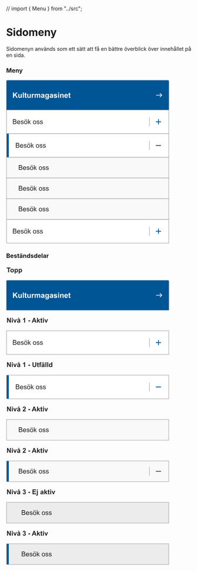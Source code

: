 // import { Menu } from "../src";

<Meta title="Komponenter/Meny/Översikt" />

# Sidomeny

<p>Sidomenyn används som ett sätt att få en bättre överblick över innehållet på en sida. </p>

### Meny

<svg width="442" height="442" viewBox="0 0 442 442" fill="none" xmlns="http://www.w3.org/2000/svg">
  <path d="M1 3C1 1.89543 1.89543 1 3 1H439C440.105 1 441 1.89543 441 3V81H1V3Z" fill="#005595" />
  <path
    d="M18.4941 48V33.6836H21.3848V40.041L27.2246 33.6836H31.1113L25.7207 39.2598L31.4043 48H27.6641L23.7285 41.2812L21.3848 43.6738V48H18.4941ZM39.7148 48V46.4473C39.3372 47.0007 38.8392 47.4368 38.2207 47.7559C37.6087 48.0749 36.9609 48.2344 36.2773 48.2344C35.5807 48.2344 34.9557 48.0814 34.4023 47.7754C33.849 47.4694 33.4486 47.0397 33.2012 46.4863C32.9538 45.9329 32.8301 45.168 32.8301 44.1914V37.6289H35.5742V42.3945C35.5742 43.8529 35.623 44.748 35.7207 45.0801C35.8249 45.4056 36.0104 45.666 36.2773 45.8613C36.5443 46.0501 36.8828 46.1445 37.293 46.1445C37.7617 46.1445 38.1816 46.0176 38.5527 45.7637C38.9238 45.5033 39.1777 45.1842 39.3145 44.8066C39.4512 44.4225 39.5195 43.4883 39.5195 42.0039V37.6289H42.2637V48H39.7148ZM45.1152 48V33.6836H47.8594V48H45.1152ZM55.4375 37.6289V39.8164H53.5625V43.9961C53.5625 44.8424 53.5788 45.3372 53.6113 45.4805C53.6504 45.6172 53.7318 45.7311 53.8555 45.8223C53.9857 45.9134 54.1419 45.959 54.3242 45.959C54.5781 45.959 54.946 45.8711 55.4277 45.6953L55.6621 47.8242C55.0241 48.0977 54.3014 48.2344 53.4941 48.2344C52.9993 48.2344 52.5534 48.153 52.1562 47.9902C51.7591 47.821 51.4661 47.6061 51.2773 47.3457C51.0951 47.0788 50.9681 46.7207 50.8965 46.2715C50.8379 45.9525 50.8086 45.3079 50.8086 44.3379V39.8164H49.5488V37.6289H50.8086V35.5684L53.5625 33.9668V37.6289H55.4375ZM64.168 48V46.4473C63.7904 47.0007 63.2923 47.4368 62.6738 47.7559C62.0618 48.0749 61.4141 48.2344 60.7305 48.2344C60.0339 48.2344 59.4089 48.0814 58.8555 47.7754C58.3021 47.4694 57.9017 47.0397 57.6543 46.4863C57.4069 45.9329 57.2832 45.168 57.2832 44.1914V37.6289H60.0273V42.3945C60.0273 43.8529 60.0762 44.748 60.1738 45.0801C60.278 45.4056 60.4635 45.666 60.7305 45.8613C60.9974 46.0501 61.3359 46.1445 61.7461 46.1445C62.2148 46.1445 62.6348 46.0176 63.0059 45.7637C63.377 45.5033 63.6309 45.1842 63.7676 44.8066C63.9043 44.4225 63.9727 43.4883 63.9727 42.0039V37.6289H66.7168V48H64.168ZM72.1953 48H69.4512V37.6289H72V39.1035C72.4362 38.4069 72.8268 37.9479 73.1719 37.7266C73.5234 37.5052 73.9206 37.3945 74.3633 37.3945C74.9883 37.3945 75.5905 37.5671 76.1699 37.9121L75.3203 40.3047C74.8581 40.0052 74.4284 39.8555 74.0312 39.8555C73.6471 39.8555 73.3216 39.9629 73.0547 40.1777C72.7878 40.3861 72.5762 40.7669 72.4199 41.3203C72.2702 41.8737 72.1953 43.0326 72.1953 44.7969V48ZM77.1562 37.6289H79.6855V39.0449C80.5905 37.9447 81.668 37.3945 82.918 37.3945C83.582 37.3945 84.1582 37.5312 84.6465 37.8047C85.1348 38.0781 85.5352 38.4915 85.8477 39.0449C86.3034 38.4915 86.7949 38.0781 87.3223 37.8047C87.8496 37.5312 88.4128 37.3945 89.0117 37.3945C89.7734 37.3945 90.418 37.5508 90.9453 37.8633C91.4727 38.1693 91.8665 38.6217 92.127 39.2207C92.3158 39.6634 92.4102 40.3796 92.4102 41.3691V48H89.666V42.0723C89.666 41.0436 89.5716 40.3796 89.3828 40.0801C89.1289 39.6895 88.7383 39.4941 88.2109 39.4941C87.8268 39.4941 87.4655 39.6113 87.127 39.8457C86.7884 40.0801 86.5443 40.4251 86.3945 40.8809C86.2448 41.3301 86.1699 42.043 86.1699 43.0195V48H83.4258V42.3164C83.4258 41.3073 83.377 40.6562 83.2793 40.3633C83.1816 40.0703 83.0286 39.8522 82.8203 39.709C82.6185 39.5658 82.3418 39.4941 81.9902 39.4941C81.5671 39.4941 81.1862 39.6081 80.8477 39.8359C80.5091 40.0638 80.265 40.3926 80.1152 40.8223C79.972 41.252 79.9004 41.9648 79.9004 42.9609V48H77.1562V37.6289ZM97.2051 40.793L94.7148 40.3438C94.9948 39.3411 95.4766 38.599 96.1602 38.1172C96.8438 37.6354 97.8594 37.3945 99.207 37.3945C100.431 37.3945 101.342 37.541 101.941 37.834C102.54 38.1204 102.96 38.4883 103.201 38.9375C103.449 39.3802 103.572 40.1973 103.572 41.3887L103.543 44.5918C103.543 45.5033 103.585 46.1771 103.67 46.6133C103.761 47.043 103.927 47.5052 104.168 48H101.453C101.382 47.8177 101.294 47.5475 101.189 47.1895C101.144 47.0267 101.111 46.9193 101.092 46.8672C100.623 47.3229 100.122 47.6647 99.5879 47.8926C99.054 48.1204 98.4844 48.2344 97.8789 48.2344C96.8112 48.2344 95.9681 47.9447 95.3496 47.3652C94.7376 46.7858 94.4316 46.0534 94.4316 45.168C94.4316 44.582 94.5716 44.0612 94.8516 43.6055C95.1315 43.1432 95.5221 42.7917 96.0234 42.5508C96.5312 42.3034 97.2604 42.0885 98.2109 41.9062C99.4935 41.6654 100.382 41.4408 100.877 41.2324V40.959C100.877 40.4316 100.747 40.0573 100.486 39.8359C100.226 39.6081 99.7344 39.4941 99.0117 39.4941C98.5234 39.4941 98.1426 39.5918 97.8691 39.7871C97.5957 39.9759 97.3743 40.3112 97.2051 40.793ZM100.877 43.0195C100.525 43.1367 99.9688 43.2767 99.207 43.4395C98.4453 43.6022 97.9473 43.7617 97.7129 43.918C97.3548 44.1719 97.1758 44.4941 97.1758 44.8848C97.1758 45.2689 97.319 45.6009 97.6055 45.8809C97.8919 46.1608 98.2565 46.3008 98.6992 46.3008C99.194 46.3008 99.666 46.138 100.115 45.8125C100.447 45.5651 100.665 45.2624 100.77 44.9043C100.841 44.6699 100.877 44.224 100.877 43.5664V43.0195ZM106.033 48.6836L109.168 49.0645C109.22 49.429 109.34 49.6797 109.529 49.8164C109.79 50.0117 110.2 50.1094 110.76 50.1094C111.476 50.1094 112.013 50.002 112.371 49.7871C112.612 49.6439 112.794 49.4128 112.918 49.0938C113.003 48.8659 113.045 48.446 113.045 47.834V46.3203C112.225 47.4401 111.189 48 109.939 48C108.546 48 107.443 47.4108 106.629 46.2324C105.991 45.3014 105.672 44.1426 105.672 42.7559C105.672 41.0176 106.089 39.6895 106.922 38.7715C107.762 37.8535 108.803 37.3945 110.047 37.3945C111.329 37.3945 112.387 37.9577 113.221 39.084V37.6289H115.789V46.9355C115.789 48.1595 115.688 49.0742 115.486 49.6797C115.285 50.2852 115.001 50.7604 114.637 51.1055C114.272 51.4505 113.784 51.7207 113.172 51.916C112.566 52.1113 111.798 52.209 110.867 52.209C109.109 52.209 107.863 51.9062 107.127 51.3008C106.391 50.7018 106.023 49.9401 106.023 49.0156C106.023 48.9245 106.027 48.8138 106.033 48.6836ZM108.484 42.5996C108.484 43.6999 108.696 44.5072 109.119 45.0215C109.549 45.5293 110.076 45.7832 110.701 45.7832C111.372 45.7832 111.938 45.5228 112.4 45.002C112.863 44.4746 113.094 43.6966 113.094 42.668C113.094 41.5938 112.872 40.7962 112.43 40.2754C111.987 39.7546 111.427 39.4941 110.75 39.4941C110.092 39.4941 109.549 39.7513 109.119 40.2656C108.696 40.7734 108.484 41.5514 108.484 42.5996ZM120.564 40.793L118.074 40.3438C118.354 39.3411 118.836 38.599 119.52 38.1172C120.203 37.6354 121.219 37.3945 122.566 37.3945C123.79 37.3945 124.702 37.541 125.301 37.834C125.9 38.1204 126.32 38.4883 126.561 38.9375C126.808 39.3802 126.932 40.1973 126.932 41.3887L126.902 44.5918C126.902 45.5033 126.945 46.1771 127.029 46.6133C127.12 47.043 127.286 47.5052 127.527 48H124.812C124.741 47.8177 124.653 47.5475 124.549 47.1895C124.503 47.0267 124.471 46.9193 124.451 46.8672C123.982 47.3229 123.481 47.6647 122.947 47.8926C122.413 48.1204 121.844 48.2344 121.238 48.2344C120.171 48.2344 119.327 47.9447 118.709 47.3652C118.097 46.7858 117.791 46.0534 117.791 45.168C117.791 44.582 117.931 44.0612 118.211 43.6055C118.491 43.1432 118.882 42.7917 119.383 42.5508C119.891 42.3034 120.62 42.0885 121.57 41.9062C122.853 41.6654 123.742 41.4408 124.236 41.2324V40.959C124.236 40.4316 124.106 40.0573 123.846 39.8359C123.585 39.6081 123.094 39.4941 122.371 39.4941C121.883 39.4941 121.502 39.5918 121.229 39.7871C120.955 39.9759 120.734 40.3112 120.564 40.793ZM124.236 43.0195C123.885 43.1367 123.328 43.2767 122.566 43.4395C121.805 43.6022 121.307 43.7617 121.072 43.918C120.714 44.1719 120.535 44.4941 120.535 44.8848C120.535 45.2689 120.678 45.6009 120.965 45.8809C121.251 46.1608 121.616 46.3008 122.059 46.3008C122.553 46.3008 123.025 46.138 123.475 45.8125C123.807 45.5651 124.025 45.2624 124.129 44.9043C124.201 44.6699 124.236 44.224 124.236 43.5664V43.0195ZM128.68 45.041L131.434 44.6211C131.551 45.1549 131.788 45.5618 132.146 45.8418C132.505 46.1152 133.006 46.252 133.65 46.252C134.36 46.252 134.894 46.1217 135.252 45.8613C135.493 45.679 135.613 45.4349 135.613 45.1289C135.613 44.9206 135.548 44.748 135.418 44.6113C135.281 44.4811 134.975 44.3607 134.5 44.25C132.286 43.7617 130.883 43.3158 130.291 42.9121C129.471 42.3522 129.061 41.5742 129.061 40.5781C129.061 39.6797 129.415 38.9245 130.125 38.3125C130.835 37.7005 131.935 37.3945 133.426 37.3945C134.845 37.3945 135.9 37.6257 136.59 38.0879C137.28 38.5501 137.755 39.2337 138.016 40.1387L135.428 40.6172C135.317 40.2135 135.105 39.9043 134.793 39.6895C134.487 39.4746 134.048 39.3672 133.475 39.3672C132.752 39.3672 132.234 39.4681 131.922 39.6699C131.714 39.8132 131.609 39.9987 131.609 40.2266C131.609 40.4219 131.701 40.5879 131.883 40.7246C132.13 40.9069 132.983 41.1641 134.441 41.4961C135.906 41.8281 136.928 42.235 137.508 42.7168C138.081 43.2051 138.367 43.8854 138.367 44.7578C138.367 45.7083 137.97 46.5254 137.176 47.209C136.382 47.8926 135.206 48.2344 133.65 48.2344C132.238 48.2344 131.118 47.9479 130.291 47.375C129.471 46.8021 128.934 46.0241 128.68 45.041ZM140.779 36.2227V33.6836H143.523V36.2227H140.779ZM140.779 48V37.6289H143.523V48H140.779ZM155.779 48H153.035V42.707C153.035 41.5872 152.977 40.8646 152.859 40.5391C152.742 40.207 152.55 39.9499 152.283 39.7676C152.023 39.5853 151.707 39.4941 151.336 39.4941C150.861 39.4941 150.434 39.6243 150.057 39.8848C149.679 40.1452 149.419 40.4902 149.275 40.9199C149.139 41.3496 149.07 42.1439 149.07 43.3027V48H146.326V37.6289H148.875V39.1523C149.78 37.9805 150.919 37.3945 152.293 37.3945C152.898 37.3945 153.452 37.5052 153.953 37.7266C154.454 37.9414 154.832 38.2181 155.086 38.5566C155.346 38.8952 155.525 39.2793 155.623 39.709C155.727 40.1387 155.779 40.7539 155.779 41.5547V48ZM164.578 44.6992L167.312 45.1582C166.961 46.1608 166.404 46.9258 165.643 47.4531C164.887 47.974 163.94 48.2344 162.801 48.2344C160.997 48.2344 159.663 47.6452 158.797 46.4668C158.113 45.5228 157.771 44.3314 157.771 42.8926C157.771 41.1738 158.221 39.8294 159.119 38.8594C160.018 37.8828 161.154 37.3945 162.527 37.3945C164.07 37.3945 165.288 37.9056 166.18 38.9277C167.072 39.9434 167.498 41.5026 167.459 43.6055H160.584C160.604 44.4193 160.825 45.054 161.248 45.5098C161.671 45.959 162.199 46.1836 162.83 46.1836C163.26 46.1836 163.621 46.0664 163.914 45.832C164.207 45.5977 164.428 45.2201 164.578 44.6992ZM164.734 41.9258C164.715 41.1315 164.51 40.5293 164.119 40.1191C163.729 39.7025 163.253 39.4941 162.693 39.4941C162.094 39.4941 161.6 39.7122 161.209 40.1484C160.818 40.5846 160.626 41.1771 160.633 41.9258H164.734ZM174.461 37.6289V39.8164H172.586V43.9961C172.586 44.8424 172.602 45.3372 172.635 45.4805C172.674 45.6172 172.755 45.7311 172.879 45.8223C173.009 45.9134 173.165 45.959 173.348 45.959C173.602 45.959 173.969 45.8711 174.451 45.6953L174.686 47.8242C174.048 48.0977 173.325 48.2344 172.518 48.2344C172.023 48.2344 171.577 48.153 171.18 47.9902C170.783 47.821 170.49 47.6061 170.301 47.3457C170.118 47.0788 169.992 46.7207 169.92 46.2715C169.861 45.9525 169.832 45.3079 169.832 44.3379V39.8164H168.572V37.6289H169.832V35.5684L172.586 33.9668V37.6289H174.461Z"
    fill="white"
  />
  <path
    d="M417.5 35.166L416.325 36.341L420.142 40.166H406.667V41.8327H420.142L416.317 45.6577L417.5 46.8327L423.334 40.9994L417.5 35.166Z"
    fill="white"
  />
  <path
    d="M441 81V81.5H441.5V81H441ZM1 81H0.5V81.5H1V81ZM3 1.5H439V0.5H3V1.5ZM440.5 3V81H441.5V3H440.5ZM441 80.5H1V81.5H441V80.5ZM1.5 81V3H0.5V81H1.5ZM439 1.5C439.828 1.5 440.5 2.17157 440.5 3H441.5C441.5 1.61929 440.381 0.5 439 0.5V1.5ZM3 0.5C1.61929 0.5 0.5 1.61929 0.5 3H1.5C1.5 2.17157 2.17157 1.5 3 1.5V0.5Z"
    fill="#005595"
  />
  <path d="M1 81H441V145H1V81Z" fill="#005595" />
  <rect width="440" height="64" transform="translate(1 81)" fill="white" />
  <path
    d="M18.3184 119V106.115H23.1523C24.1367 106.115 24.9248 106.247 25.5166 106.511C26.1143 106.769 26.5801 107.17 26.9141 107.715C27.2539 108.254 27.4238 108.819 27.4238 109.411C27.4238 109.962 27.2744 110.48 26.9756 110.967C26.6768 111.453 26.2256 111.846 25.6221 112.145C26.4014 112.373 26.999 112.763 27.415 113.313C27.8369 113.864 28.0479 114.515 28.0479 115.265C28.0479 115.868 27.9189 116.431 27.6611 116.952C27.4092 117.468 27.0957 117.866 26.7207 118.147C26.3457 118.429 25.874 118.643 25.3057 118.789C24.7432 118.93 24.0518 119 23.2314 119H18.3184ZM20.0234 111.529H22.8096C23.5654 111.529 24.1074 111.479 24.4355 111.38C24.8691 111.251 25.1943 111.037 25.4111 110.738C25.6338 110.439 25.7451 110.064 25.7451 109.613C25.7451 109.186 25.6426 108.811 25.4375 108.488C25.2324 108.16 24.9395 107.938 24.5586 107.82C24.1777 107.697 23.5244 107.636 22.5986 107.636H20.0234V111.529ZM20.0234 117.479H23.2314C23.7822 117.479 24.1689 117.459 24.3916 117.418C24.7842 117.348 25.1123 117.23 25.376 117.066C25.6396 116.902 25.8564 116.665 26.0264 116.354C26.1963 116.038 26.2812 115.675 26.2812 115.265C26.2812 114.784 26.1582 114.368 25.9121 114.017C25.666 113.659 25.3232 113.41 24.8838 113.27C24.4502 113.123 23.8232 113.05 23.0029 113.05H20.0234V117.479ZM36.582 115.994L38.2168 116.196C37.959 117.151 37.4814 117.893 36.7842 118.42C36.0869 118.947 35.1963 119.211 34.1123 119.211C32.7471 119.211 31.6631 118.792 30.8604 117.954C30.0635 117.11 29.665 115.93 29.665 114.412C29.665 112.842 30.0693 111.623 30.8779 110.756C31.6865 109.889 32.7354 109.455 34.0244 109.455C35.2725 109.455 36.292 109.88 37.083 110.729C37.874 111.579 38.2695 112.774 38.2695 114.315C38.2695 114.409 38.2666 114.55 38.2607 114.737H31.2998C31.3584 115.763 31.6484 116.548 32.1699 117.093C32.6914 117.638 33.3418 117.91 34.1211 117.91C34.7012 117.91 35.1963 117.758 35.6064 117.453C36.0166 117.148 36.3418 116.662 36.582 115.994ZM31.3877 113.437H36.5996C36.5293 112.651 36.3301 112.062 36.002 111.67C35.498 111.061 34.8447 110.756 34.042 110.756C33.3154 110.756 32.7031 110.999 32.2051 111.485C31.7129 111.972 31.4404 112.622 31.3877 113.437ZM39.5791 116.214L41.1436 115.968C41.2314 116.595 41.4746 117.075 41.873 117.409C42.2773 117.743 42.8398 117.91 43.5605 117.91C44.2871 117.91 44.8262 117.764 45.1777 117.471C45.5293 117.172 45.7051 116.823 45.7051 116.425C45.7051 116.067 45.5498 115.786 45.2393 115.581C45.0225 115.44 44.4834 115.262 43.6221 115.045C42.4619 114.752 41.6562 114.5 41.2051 114.289C40.7598 114.072 40.4199 113.776 40.1855 113.401C39.957 113.021 39.8428 112.602 39.8428 112.145C39.8428 111.729 39.9365 111.345 40.124 110.993C40.3174 110.636 40.5781 110.34 40.9062 110.105C41.1523 109.924 41.4863 109.771 41.9082 109.648C42.3359 109.52 42.793 109.455 43.2793 109.455C44.0117 109.455 44.6533 109.561 45.2041 109.771C45.7607 109.982 46.1709 110.27 46.4346 110.633C46.6982 110.99 46.8799 111.471 46.9795 112.074L45.4326 112.285C45.3623 111.805 45.1572 111.43 44.8174 111.16C44.4834 110.891 44.0088 110.756 43.3936 110.756C42.667 110.756 42.1484 110.876 41.8379 111.116C41.5273 111.356 41.3721 111.638 41.3721 111.96C41.3721 112.165 41.4365 112.35 41.5654 112.514C41.6943 112.684 41.8965 112.824 42.1719 112.936C42.3301 112.994 42.7959 113.129 43.5693 113.34C44.6885 113.639 45.4678 113.885 45.9072 114.078C46.3525 114.266 46.7012 114.541 46.9531 114.904C47.2051 115.268 47.3311 115.719 47.3311 116.258C47.3311 116.785 47.1758 117.283 46.8652 117.752C46.5605 118.215 46.1182 118.575 45.5381 118.833C44.958 119.085 44.3018 119.211 43.5693 119.211C42.3564 119.211 41.4307 118.959 40.792 118.455C40.1592 117.951 39.7549 117.204 39.5791 116.214ZM48.623 114.333C48.623 112.604 49.1035 111.324 50.0645 110.492C50.8672 109.801 51.8457 109.455 53 109.455C54.2832 109.455 55.332 109.877 56.1465 110.721C56.9609 111.559 57.3682 112.719 57.3682 114.201C57.3682 115.402 57.1865 116.349 56.8232 117.04C56.4658 117.726 55.9414 118.259 55.25 118.64C54.5645 119.021 53.8145 119.211 53 119.211C51.6934 119.211 50.6357 118.792 49.8271 117.954C49.0244 117.116 48.623 115.909 48.623 114.333ZM50.249 114.333C50.249 115.528 50.5098 116.425 51.0312 117.022C51.5527 117.614 52.209 117.91 53 117.91C53.7852 117.91 54.4385 117.611 54.96 117.014C55.4814 116.416 55.7422 115.505 55.7422 114.28C55.7422 113.126 55.4785 112.253 54.9512 111.661C54.4297 111.063 53.7793 110.765 53 110.765C52.209 110.765 51.5527 111.061 51.0312 111.652C50.5098 112.244 50.249 113.138 50.249 114.333ZM50.5303 107.838V106.036H52.1826V107.838H50.5303ZM53.8086 107.838V106.036H55.4609V107.838H53.8086ZM59.2402 119V106.115H60.8223V113.463L64.5664 109.666H66.6143L63.0459 113.129L66.9746 119H65.0234L61.9385 114.228L60.8223 115.3V119H59.2402ZM72.6523 114.333C72.6523 112.604 73.1328 111.324 74.0938 110.492C74.8965 109.801 75.875 109.455 77.0293 109.455C78.3125 109.455 79.3613 109.877 80.1758 110.721C80.9902 111.559 81.3975 112.719 81.3975 114.201C81.3975 115.402 81.2158 116.349 80.8525 117.04C80.4951 117.726 79.9707 118.259 79.2793 118.64C78.5938 119.021 77.8438 119.211 77.0293 119.211C75.7227 119.211 74.665 118.792 73.8564 117.954C73.0537 117.116 72.6523 115.909 72.6523 114.333ZM74.2783 114.333C74.2783 115.528 74.5391 116.425 75.0605 117.022C75.582 117.614 76.2383 117.91 77.0293 117.91C77.8145 117.91 78.4678 117.611 78.9893 117.014C79.5107 116.416 79.7715 115.505 79.7715 114.28C79.7715 113.126 79.5078 112.253 78.9805 111.661C78.459 111.063 77.8086 110.765 77.0293 110.765C76.2383 110.765 75.582 111.061 75.0605 111.652C74.5391 112.244 74.2783 113.138 74.2783 114.333ZM82.6279 116.214L84.1924 115.968C84.2803 116.595 84.5234 117.075 84.9219 117.409C85.3262 117.743 85.8887 117.91 86.6094 117.91C87.3359 117.91 87.875 117.764 88.2266 117.471C88.5781 117.172 88.7539 116.823 88.7539 116.425C88.7539 116.067 88.5986 115.786 88.2881 115.581C88.0713 115.44 87.5322 115.262 86.6709 115.045C85.5107 114.752 84.7051 114.5 84.2539 114.289C83.8086 114.072 83.4688 113.776 83.2344 113.401C83.0059 113.021 82.8916 112.602 82.8916 112.145C82.8916 111.729 82.9854 111.345 83.1729 110.993C83.3662 110.636 83.627 110.34 83.9551 110.105C84.2012 109.924 84.5352 109.771 84.957 109.648C85.3848 109.52 85.8418 109.455 86.3281 109.455C87.0605 109.455 87.7021 109.561 88.2529 109.771C88.8096 109.982 89.2197 110.27 89.4834 110.633C89.7471 110.99 89.9287 111.471 90.0283 112.074L88.4814 112.285C88.4111 111.805 88.2061 111.43 87.8662 111.16C87.5322 110.891 87.0576 110.756 86.4424 110.756C85.7158 110.756 85.1973 110.876 84.8867 111.116C84.5762 111.356 84.4209 111.638 84.4209 111.96C84.4209 112.165 84.4854 112.35 84.6143 112.514C84.7432 112.684 84.9453 112.824 85.2207 112.936C85.3789 112.994 85.8447 113.129 86.6182 113.34C87.7373 113.639 88.5166 113.885 88.9561 114.078C89.4014 114.266 89.75 114.541 90.002 114.904C90.2539 115.268 90.3799 115.719 90.3799 116.258C90.3799 116.785 90.2246 117.283 89.9141 117.752C89.6094 118.215 89.167 118.575 88.5869 118.833C88.0068 119.085 87.3506 119.211 86.6182 119.211C85.4053 119.211 84.4795 118.959 83.8408 118.455C83.208 117.951 82.8037 117.204 82.6279 116.214ZM91.6279 116.214L93.1924 115.968C93.2803 116.595 93.5234 117.075 93.9219 117.409C94.3262 117.743 94.8887 117.91 95.6094 117.91C96.3359 117.91 96.875 117.764 97.2266 117.471C97.5781 117.172 97.7539 116.823 97.7539 116.425C97.7539 116.067 97.5986 115.786 97.2881 115.581C97.0713 115.44 96.5322 115.262 95.6709 115.045C94.5107 114.752 93.7051 114.5 93.2539 114.289C92.8086 114.072 92.4688 113.776 92.2344 113.401C92.0059 113.021 91.8916 112.602 91.8916 112.145C91.8916 111.729 91.9854 111.345 92.1729 110.993C92.3662 110.636 92.627 110.34 92.9551 110.105C93.2012 109.924 93.5352 109.771 93.957 109.648C94.3848 109.52 94.8418 109.455 95.3281 109.455C96.0605 109.455 96.7021 109.561 97.2529 109.771C97.8096 109.982 98.2197 110.27 98.4834 110.633C98.7471 110.99 98.9287 111.471 99.0283 112.074L97.4814 112.285C97.4111 111.805 97.2061 111.43 96.8662 111.16C96.5322 110.891 96.0576 110.756 95.4424 110.756C94.7158 110.756 94.1973 110.876 93.8867 111.116C93.5762 111.356 93.4209 111.638 93.4209 111.96C93.4209 112.165 93.4854 112.35 93.6143 112.514C93.7432 112.684 93.9453 112.824 94.2207 112.936C94.3789 112.994 94.8447 113.129 95.6182 113.34C96.7373 113.639 97.5166 113.885 97.9561 114.078C98.4014 114.266 98.75 114.541 99.002 114.904C99.2539 115.268 99.3799 115.719 99.3799 116.258C99.3799 116.785 99.2246 117.283 98.9141 117.752C98.6094 118.215 98.167 118.575 97.5869 118.833C97.0068 119.085 96.3506 119.211 95.6182 119.211C94.4053 119.211 93.4795 118.959 92.8408 118.455C92.208 117.951 91.8037 117.204 91.6279 116.214Z"
    fill="#212121"
  />
  <rect x="388" y="101" width="1" height="24" fill="#939393" />
  <path d="M420 114H414V120H412V114H406V112H412V106H414V112H420V114Z" fill="#005595" />
  <path
    d="M1 81V80.5H0.5V81H1ZM441 81H441.5V80.5H441V81ZM441 145V145.5H441.5V145H441ZM1 145H0.5V145.5H1V145ZM1 81.5H441V80.5H1V81.5ZM440.5 81V145H441.5V81H440.5ZM441 144.5H1V145.5H441V144.5ZM1.5 145V81H0.5V145H1.5Z"
    fill="#939393"
  />
  <path d="M1 145H441V209H1V145Z" fill="#005595" />
  <rect width="440" height="64" transform="translate(1 145)" fill="white" />
  <rect x="1" y="145" width="6" height="64" fill="#005595" />
  <path
    d="M26.3184 183V170.115H31.1523C32.1367 170.115 32.9248 170.247 33.5166 170.511C34.1143 170.769 34.5801 171.17 34.9141 171.715C35.2539 172.254 35.4238 172.819 35.4238 173.411C35.4238 173.962 35.2744 174.48 34.9756 174.967C34.6768 175.453 34.2256 175.846 33.6221 176.145C34.4014 176.373 34.999 176.763 35.415 177.313C35.8369 177.864 36.0479 178.515 36.0479 179.265C36.0479 179.868 35.9189 180.431 35.6611 180.952C35.4092 181.468 35.0957 181.866 34.7207 182.147C34.3457 182.429 33.874 182.643 33.3057 182.789C32.7432 182.93 32.0518 183 31.2314 183H26.3184ZM28.0234 175.529H30.8096C31.5654 175.529 32.1074 175.479 32.4355 175.38C32.8691 175.251 33.1943 175.037 33.4111 174.738C33.6338 174.439 33.7451 174.064 33.7451 173.613C33.7451 173.186 33.6426 172.811 33.4375 172.488C33.2324 172.16 32.9395 171.938 32.5586 171.82C32.1777 171.697 31.5244 171.636 30.5986 171.636H28.0234V175.529ZM28.0234 181.479H31.2314C31.7822 181.479 32.1689 181.459 32.3916 181.418C32.7842 181.348 33.1123 181.23 33.376 181.066C33.6396 180.902 33.8564 180.665 34.0264 180.354C34.1963 180.038 34.2812 179.675 34.2812 179.265C34.2812 178.784 34.1582 178.368 33.9121 178.017C33.666 177.659 33.3232 177.41 32.8838 177.27C32.4502 177.123 31.8232 177.05 31.0029 177.05H28.0234V181.479ZM44.582 179.994L46.2168 180.196C45.959 181.151 45.4814 181.893 44.7842 182.42C44.0869 182.947 43.1963 183.211 42.1123 183.211C40.7471 183.211 39.6631 182.792 38.8604 181.954C38.0635 181.11 37.665 179.93 37.665 178.412C37.665 176.842 38.0693 175.623 38.8779 174.756C39.6865 173.889 40.7354 173.455 42.0244 173.455C43.2725 173.455 44.292 173.88 45.083 174.729C45.874 175.579 46.2695 176.774 46.2695 178.315C46.2695 178.409 46.2666 178.55 46.2607 178.737H39.2998C39.3584 179.763 39.6484 180.548 40.1699 181.093C40.6914 181.638 41.3418 181.91 42.1211 181.91C42.7012 181.91 43.1963 181.758 43.6064 181.453C44.0166 181.148 44.3418 180.662 44.582 179.994ZM39.3877 177.437H44.5996C44.5293 176.651 44.3301 176.062 44.002 175.67C43.498 175.061 42.8447 174.756 42.042 174.756C41.3154 174.756 40.7031 174.999 40.2051 175.485C39.7129 175.972 39.4404 176.622 39.3877 177.437ZM47.5791 180.214L49.1436 179.968C49.2314 180.595 49.4746 181.075 49.873 181.409C50.2773 181.743 50.8398 181.91 51.5605 181.91C52.2871 181.91 52.8262 181.764 53.1777 181.471C53.5293 181.172 53.7051 180.823 53.7051 180.425C53.7051 180.067 53.5498 179.786 53.2393 179.581C53.0225 179.44 52.4834 179.262 51.6221 179.045C50.4619 178.752 49.6562 178.5 49.2051 178.289C48.7598 178.072 48.4199 177.776 48.1855 177.401C47.957 177.021 47.8428 176.602 47.8428 176.145C47.8428 175.729 47.9365 175.345 48.124 174.993C48.3174 174.636 48.5781 174.34 48.9062 174.105C49.1523 173.924 49.4863 173.771 49.9082 173.648C50.3359 173.52 50.793 173.455 51.2793 173.455C52.0117 173.455 52.6533 173.561 53.2041 173.771C53.7607 173.982 54.1709 174.27 54.4346 174.633C54.6982 174.99 54.8799 175.471 54.9795 176.074L53.4326 176.285C53.3623 175.805 53.1572 175.43 52.8174 175.16C52.4834 174.891 52.0088 174.756 51.3936 174.756C50.667 174.756 50.1484 174.876 49.8379 175.116C49.5273 175.356 49.3721 175.638 49.3721 175.96C49.3721 176.165 49.4365 176.35 49.5654 176.514C49.6943 176.684 49.8965 176.824 50.1719 176.936C50.3301 176.994 50.7959 177.129 51.5693 177.34C52.6885 177.639 53.4678 177.885 53.9072 178.078C54.3525 178.266 54.7012 178.541 54.9531 178.904C55.2051 179.268 55.3311 179.719 55.3311 180.258C55.3311 180.785 55.1758 181.283 54.8652 181.752C54.5605 182.215 54.1182 182.575 53.5381 182.833C52.958 183.085 52.3018 183.211 51.5693 183.211C50.3564 183.211 49.4307 182.959 48.792 182.455C48.1592 181.951 47.7549 181.204 47.5791 180.214ZM56.623 178.333C56.623 176.604 57.1035 175.324 58.0645 174.492C58.8672 173.801 59.8457 173.455 61 173.455C62.2832 173.455 63.332 173.877 64.1465 174.721C64.9609 175.559 65.3682 176.719 65.3682 178.201C65.3682 179.402 65.1865 180.349 64.8232 181.04C64.4658 181.726 63.9414 182.259 63.25 182.64C62.5645 183.021 61.8145 183.211 61 183.211C59.6934 183.211 58.6357 182.792 57.8271 181.954C57.0244 181.116 56.623 179.909 56.623 178.333ZM58.249 178.333C58.249 179.528 58.5098 180.425 59.0312 181.022C59.5527 181.614 60.209 181.91 61 181.91C61.7852 181.91 62.4385 181.611 62.96 181.014C63.4814 180.416 63.7422 179.505 63.7422 178.28C63.7422 177.126 63.4785 176.253 62.9512 175.661C62.4297 175.063 61.7793 174.765 61 174.765C60.209 174.765 59.5527 175.061 59.0312 175.652C58.5098 176.244 58.249 177.138 58.249 178.333ZM58.5303 171.838V170.036H60.1826V171.838H58.5303ZM61.8086 171.838V170.036H63.4609V171.838H61.8086ZM67.2402 183V170.115H68.8223V177.463L72.5664 173.666H74.6143L71.0459 177.129L74.9746 183H73.0234L69.9385 178.228L68.8223 179.3V183H67.2402ZM80.6523 178.333C80.6523 176.604 81.1328 175.324 82.0938 174.492C82.8965 173.801 83.875 173.455 85.0293 173.455C86.3125 173.455 87.3613 173.877 88.1758 174.721C88.9902 175.559 89.3975 176.719 89.3975 178.201C89.3975 179.402 89.2158 180.349 88.8525 181.04C88.4951 181.726 87.9707 182.259 87.2793 182.64C86.5938 183.021 85.8438 183.211 85.0293 183.211C83.7227 183.211 82.665 182.792 81.8564 181.954C81.0537 181.116 80.6523 179.909 80.6523 178.333ZM82.2783 178.333C82.2783 179.528 82.5391 180.425 83.0605 181.022C83.582 181.614 84.2383 181.91 85.0293 181.91C85.8145 181.91 86.4678 181.611 86.9893 181.014C87.5107 180.416 87.7715 179.505 87.7715 178.28C87.7715 177.126 87.5078 176.253 86.9805 175.661C86.459 175.063 85.8086 174.765 85.0293 174.765C84.2383 174.765 83.582 175.061 83.0605 175.652C82.5391 176.244 82.2783 177.138 82.2783 178.333ZM90.6279 180.214L92.1924 179.968C92.2803 180.595 92.5234 181.075 92.9219 181.409C93.3262 181.743 93.8887 181.91 94.6094 181.91C95.3359 181.91 95.875 181.764 96.2266 181.471C96.5781 181.172 96.7539 180.823 96.7539 180.425C96.7539 180.067 96.5986 179.786 96.2881 179.581C96.0713 179.44 95.5322 179.262 94.6709 179.045C93.5107 178.752 92.7051 178.5 92.2539 178.289C91.8086 178.072 91.4688 177.776 91.2344 177.401C91.0059 177.021 90.8916 176.602 90.8916 176.145C90.8916 175.729 90.9854 175.345 91.1729 174.993C91.3662 174.636 91.627 174.34 91.9551 174.105C92.2012 173.924 92.5352 173.771 92.957 173.648C93.3848 173.52 93.8418 173.455 94.3281 173.455C95.0605 173.455 95.7021 173.561 96.2529 173.771C96.8096 173.982 97.2197 174.27 97.4834 174.633C97.7471 174.99 97.9287 175.471 98.0283 176.074L96.4814 176.285C96.4111 175.805 96.2061 175.43 95.8662 175.16C95.5322 174.891 95.0576 174.756 94.4424 174.756C93.7158 174.756 93.1973 174.876 92.8867 175.116C92.5762 175.356 92.4209 175.638 92.4209 175.96C92.4209 176.165 92.4854 176.35 92.6143 176.514C92.7432 176.684 92.9453 176.824 93.2207 176.936C93.3789 176.994 93.8447 177.129 94.6182 177.34C95.7373 177.639 96.5166 177.885 96.9561 178.078C97.4014 178.266 97.75 178.541 98.002 178.904C98.2539 179.268 98.3799 179.719 98.3799 180.258C98.3799 180.785 98.2246 181.283 97.9141 181.752C97.6094 182.215 97.167 182.575 96.5869 182.833C96.0068 183.085 95.3506 183.211 94.6182 183.211C93.4053 183.211 92.4795 182.959 91.8408 182.455C91.208 181.951 90.8037 181.204 90.6279 180.214ZM99.6279 180.214L101.192 179.968C101.28 180.595 101.523 181.075 101.922 181.409C102.326 181.743 102.889 181.91 103.609 181.91C104.336 181.91 104.875 181.764 105.227 181.471C105.578 181.172 105.754 180.823 105.754 180.425C105.754 180.067 105.599 179.786 105.288 179.581C105.071 179.44 104.532 179.262 103.671 179.045C102.511 178.752 101.705 178.5 101.254 178.289C100.809 178.072 100.469 177.776 100.234 177.401C100.006 177.021 99.8916 176.602 99.8916 176.145C99.8916 175.729 99.9854 175.345 100.173 174.993C100.366 174.636 100.627 174.34 100.955 174.105C101.201 173.924 101.535 173.771 101.957 173.648C102.385 173.52 102.842 173.455 103.328 173.455C104.061 173.455 104.702 173.561 105.253 173.771C105.81 173.982 106.22 174.27 106.483 174.633C106.747 174.99 106.929 175.471 107.028 176.074L105.481 176.285C105.411 175.805 105.206 175.43 104.866 175.16C104.532 174.891 104.058 174.756 103.442 174.756C102.716 174.756 102.197 174.876 101.887 175.116C101.576 175.356 101.421 175.638 101.421 175.96C101.421 176.165 101.485 176.35 101.614 176.514C101.743 176.684 101.945 176.824 102.221 176.936C102.379 176.994 102.845 177.129 103.618 177.34C104.737 177.639 105.517 177.885 105.956 178.078C106.401 178.266 106.75 178.541 107.002 178.904C107.254 179.268 107.38 179.719 107.38 180.258C107.38 180.785 107.225 181.283 106.914 181.752C106.609 182.215 106.167 182.575 105.587 182.833C105.007 183.085 104.351 183.211 103.618 183.211C102.405 183.211 101.479 182.959 100.841 182.455C100.208 181.951 99.8037 181.204 99.6279 180.214Z"
    fill="#212121"
  />
  <rect x="388" y="165" width="1" height="24" fill="#939393" />
  <path d="M420 178H406V176H420V178Z" fill="#005595" />
  <path
    d="M1 145V144.5H0.5V145H1ZM441 145H441.5V144.5H441V145ZM441 209V209.5H441.5V209H441ZM1 209H0.5V209.5H1V209ZM1 145.5H441V144.5H1V145.5ZM440.5 145V209H441.5V145H440.5ZM441 208.5H1V209.5H441V208.5ZM1.5 209V145H0.5V209H1.5Z"
    fill="#939393"
  />
  <path d="M1 209H441V265H1V209Z" fill="#005595" />
  <rect width="440" height="56" transform="translate(1 209)" fill="#F9F9F9" />
  <path
    d="M34.3184 243V230.115H39.1523C40.1367 230.115 40.9248 230.247 41.5166 230.511C42.1143 230.769 42.5801 231.17 42.9141 231.715C43.2539 232.254 43.4238 232.819 43.4238 233.411C43.4238 233.962 43.2744 234.48 42.9756 234.967C42.6768 235.453 42.2256 235.846 41.6221 236.145C42.4014 236.373 42.999 236.763 43.415 237.313C43.8369 237.864 44.0479 238.515 44.0479 239.265C44.0479 239.868 43.9189 240.431 43.6611 240.952C43.4092 241.468 43.0957 241.866 42.7207 242.147C42.3457 242.429 41.874 242.643 41.3057 242.789C40.7432 242.93 40.0518 243 39.2314 243H34.3184ZM36.0234 235.529H38.8096C39.5654 235.529 40.1074 235.479 40.4355 235.38C40.8691 235.251 41.1943 235.037 41.4111 234.738C41.6338 234.439 41.7451 234.064 41.7451 233.613C41.7451 233.186 41.6426 232.811 41.4375 232.488C41.2324 232.16 40.9395 231.938 40.5586 231.82C40.1777 231.697 39.5244 231.636 38.5986 231.636H36.0234V235.529ZM36.0234 241.479H39.2314C39.7822 241.479 40.1689 241.459 40.3916 241.418C40.7842 241.348 41.1123 241.23 41.376 241.066C41.6396 240.902 41.8564 240.665 42.0264 240.354C42.1963 240.038 42.2812 239.675 42.2812 239.265C42.2812 238.784 42.1582 238.368 41.9121 238.017C41.666 237.659 41.3232 237.41 40.8838 237.27C40.4502 237.123 39.8232 237.05 39.0029 237.05H36.0234V241.479ZM52.582 239.994L54.2168 240.196C53.959 241.151 53.4814 241.893 52.7842 242.42C52.0869 242.947 51.1963 243.211 50.1123 243.211C48.7471 243.211 47.6631 242.792 46.8604 241.954C46.0635 241.11 45.665 239.93 45.665 238.412C45.665 236.842 46.0693 235.623 46.8779 234.756C47.6865 233.889 48.7354 233.455 50.0244 233.455C51.2725 233.455 52.292 233.88 53.083 234.729C53.874 235.579 54.2695 236.774 54.2695 238.315C54.2695 238.409 54.2666 238.55 54.2607 238.737H47.2998C47.3584 239.763 47.6484 240.548 48.1699 241.093C48.6914 241.638 49.3418 241.91 50.1211 241.91C50.7012 241.91 51.1963 241.758 51.6064 241.453C52.0166 241.148 52.3418 240.662 52.582 239.994ZM47.3877 237.437H52.5996C52.5293 236.651 52.3301 236.062 52.002 235.67C51.498 235.061 50.8447 234.756 50.042 234.756C49.3154 234.756 48.7031 234.999 48.2051 235.485C47.7129 235.972 47.4404 236.622 47.3877 237.437ZM55.5791 240.214L57.1436 239.968C57.2314 240.595 57.4746 241.075 57.873 241.409C58.2773 241.743 58.8398 241.91 59.5605 241.91C60.2871 241.91 60.8262 241.764 61.1777 241.471C61.5293 241.172 61.7051 240.823 61.7051 240.425C61.7051 240.067 61.5498 239.786 61.2393 239.581C61.0225 239.44 60.4834 239.262 59.6221 239.045C58.4619 238.752 57.6562 238.5 57.2051 238.289C56.7598 238.072 56.4199 237.776 56.1855 237.401C55.957 237.021 55.8428 236.602 55.8428 236.145C55.8428 235.729 55.9365 235.345 56.124 234.993C56.3174 234.636 56.5781 234.34 56.9062 234.105C57.1523 233.924 57.4863 233.771 57.9082 233.648C58.3359 233.52 58.793 233.455 59.2793 233.455C60.0117 233.455 60.6533 233.561 61.2041 233.771C61.7607 233.982 62.1709 234.27 62.4346 234.633C62.6982 234.99 62.8799 235.471 62.9795 236.074L61.4326 236.285C61.3623 235.805 61.1572 235.43 60.8174 235.16C60.4834 234.891 60.0088 234.756 59.3936 234.756C58.667 234.756 58.1484 234.876 57.8379 235.116C57.5273 235.356 57.3721 235.638 57.3721 235.96C57.3721 236.165 57.4365 236.35 57.5654 236.514C57.6943 236.684 57.8965 236.824 58.1719 236.936C58.3301 236.994 58.7959 237.129 59.5693 237.34C60.6885 237.639 61.4678 237.885 61.9072 238.078C62.3525 238.266 62.7012 238.541 62.9531 238.904C63.2051 239.268 63.3311 239.719 63.3311 240.258C63.3311 240.785 63.1758 241.283 62.8652 241.752C62.5605 242.215 62.1182 242.575 61.5381 242.833C60.958 243.085 60.3018 243.211 59.5693 243.211C58.3564 243.211 57.4307 242.959 56.792 242.455C56.1592 241.951 55.7549 241.204 55.5791 240.214ZM64.623 238.333C64.623 236.604 65.1035 235.324 66.0645 234.492C66.8672 233.801 67.8457 233.455 69 233.455C70.2832 233.455 71.332 233.877 72.1465 234.721C72.9609 235.559 73.3682 236.719 73.3682 238.201C73.3682 239.402 73.1865 240.349 72.8232 241.04C72.4658 241.726 71.9414 242.259 71.25 242.64C70.5645 243.021 69.8145 243.211 69 243.211C67.6934 243.211 66.6357 242.792 65.8271 241.954C65.0244 241.116 64.623 239.909 64.623 238.333ZM66.249 238.333C66.249 239.528 66.5098 240.425 67.0312 241.022C67.5527 241.614 68.209 241.91 69 241.91C69.7852 241.91 70.4385 241.611 70.96 241.014C71.4814 240.416 71.7422 239.505 71.7422 238.28C71.7422 237.126 71.4785 236.253 70.9512 235.661C70.4297 235.063 69.7793 234.765 69 234.765C68.209 234.765 67.5527 235.061 67.0312 235.652C66.5098 236.244 66.249 237.138 66.249 238.333ZM66.5303 231.838V230.036H68.1826V231.838H66.5303ZM69.8086 231.838V230.036H71.4609V231.838H69.8086ZM75.2402 243V230.115H76.8223V237.463L80.5664 233.666H82.6143L79.0459 237.129L82.9746 243H81.0234L77.9385 238.228L76.8223 239.3V243H75.2402ZM88.6523 238.333C88.6523 236.604 89.1328 235.324 90.0938 234.492C90.8965 233.801 91.875 233.455 93.0293 233.455C94.3125 233.455 95.3613 233.877 96.1758 234.721C96.9902 235.559 97.3975 236.719 97.3975 238.201C97.3975 239.402 97.2158 240.349 96.8525 241.04C96.4951 241.726 95.9707 242.259 95.2793 242.64C94.5938 243.021 93.8438 243.211 93.0293 243.211C91.7227 243.211 90.665 242.792 89.8564 241.954C89.0537 241.116 88.6523 239.909 88.6523 238.333ZM90.2783 238.333C90.2783 239.528 90.5391 240.425 91.0605 241.022C91.582 241.614 92.2383 241.91 93.0293 241.91C93.8145 241.91 94.4678 241.611 94.9893 241.014C95.5107 240.416 95.7715 239.505 95.7715 238.28C95.7715 237.126 95.5078 236.253 94.9805 235.661C94.459 235.063 93.8086 234.765 93.0293 234.765C92.2383 234.765 91.582 235.061 91.0605 235.652C90.5391 236.244 90.2783 237.138 90.2783 238.333ZM98.6279 240.214L100.192 239.968C100.28 240.595 100.523 241.075 100.922 241.409C101.326 241.743 101.889 241.91 102.609 241.91C103.336 241.91 103.875 241.764 104.227 241.471C104.578 241.172 104.754 240.823 104.754 240.425C104.754 240.067 104.599 239.786 104.288 239.581C104.071 239.44 103.532 239.262 102.671 239.045C101.511 238.752 100.705 238.5 100.254 238.289C99.8086 238.072 99.4688 237.776 99.2344 237.401C99.0059 237.021 98.8916 236.602 98.8916 236.145C98.8916 235.729 98.9854 235.345 99.1729 234.993C99.3662 234.636 99.627 234.34 99.9551 234.105C100.201 233.924 100.535 233.771 100.957 233.648C101.385 233.52 101.842 233.455 102.328 233.455C103.061 233.455 103.702 233.561 104.253 233.771C104.81 233.982 105.22 234.27 105.483 234.633C105.747 234.99 105.929 235.471 106.028 236.074L104.481 236.285C104.411 235.805 104.206 235.43 103.866 235.16C103.532 234.891 103.058 234.756 102.442 234.756C101.716 234.756 101.197 234.876 100.887 235.116C100.576 235.356 100.421 235.638 100.421 235.96C100.421 236.165 100.485 236.35 100.614 236.514C100.743 236.684 100.945 236.824 101.221 236.936C101.379 236.994 101.845 237.129 102.618 237.34C103.737 237.639 104.517 237.885 104.956 238.078C105.401 238.266 105.75 238.541 106.002 238.904C106.254 239.268 106.38 239.719 106.38 240.258C106.38 240.785 106.225 241.283 105.914 241.752C105.609 242.215 105.167 242.575 104.587 242.833C104.007 243.085 103.351 243.211 102.618 243.211C101.405 243.211 100.479 242.959 99.8408 242.455C99.208 241.951 98.8037 241.204 98.6279 240.214ZM107.628 240.214L109.192 239.968C109.28 240.595 109.523 241.075 109.922 241.409C110.326 241.743 110.889 241.91 111.609 241.91C112.336 241.91 112.875 241.764 113.227 241.471C113.578 241.172 113.754 240.823 113.754 240.425C113.754 240.067 113.599 239.786 113.288 239.581C113.071 239.44 112.532 239.262 111.671 239.045C110.511 238.752 109.705 238.5 109.254 238.289C108.809 238.072 108.469 237.776 108.234 237.401C108.006 237.021 107.892 236.602 107.892 236.145C107.892 235.729 107.985 235.345 108.173 234.993C108.366 234.636 108.627 234.34 108.955 234.105C109.201 233.924 109.535 233.771 109.957 233.648C110.385 233.52 110.842 233.455 111.328 233.455C112.061 233.455 112.702 233.561 113.253 233.771C113.81 233.982 114.22 234.27 114.483 234.633C114.747 234.99 114.929 235.471 115.028 236.074L113.481 236.285C113.411 235.805 113.206 235.43 112.866 235.16C112.532 234.891 112.058 234.756 111.442 234.756C110.716 234.756 110.197 234.876 109.887 235.116C109.576 235.356 109.421 235.638 109.421 235.96C109.421 236.165 109.485 236.35 109.614 236.514C109.743 236.684 109.945 236.824 110.221 236.936C110.379 236.994 110.845 237.129 111.618 237.34C112.737 237.639 113.517 237.885 113.956 238.078C114.401 238.266 114.75 238.541 115.002 238.904C115.254 239.268 115.38 239.719 115.38 240.258C115.38 240.785 115.225 241.283 114.914 241.752C114.609 242.215 114.167 242.575 113.587 242.833C113.007 243.085 112.351 243.211 111.618 243.211C110.405 243.211 109.479 242.959 108.841 242.455C108.208 241.951 107.804 241.204 107.628 240.214Z"
    fill="#212121"
  />
  <path
    d="M1 209V208.5H0.5V209H1ZM441 209H441.5V208.5H441V209ZM441 265V265.5H441.5V265H441ZM1 265H0.5V265.5H1V265ZM1 209.5H441V208.5H1V209.5ZM440.5 209V265H441.5V209H440.5ZM441 264.5H1V265.5H441V264.5ZM1.5 265V209H0.5V265H1.5Z"
    fill="#939393"
  />
  <path d="M1 265H441V321H1V265Z" fill="#005595" />
  <rect width="440" height="56" transform="translate(1 265)" fill="#F9F9F9" />
  <path
    d="M34.3184 299V286.115H39.1523C40.1367 286.115 40.9248 286.247 41.5166 286.511C42.1143 286.769 42.5801 287.17 42.9141 287.715C43.2539 288.254 43.4238 288.819 43.4238 289.411C43.4238 289.962 43.2744 290.48 42.9756 290.967C42.6768 291.453 42.2256 291.846 41.6221 292.145C42.4014 292.373 42.999 292.763 43.415 293.313C43.8369 293.864 44.0479 294.515 44.0479 295.265C44.0479 295.868 43.9189 296.431 43.6611 296.952C43.4092 297.468 43.0957 297.866 42.7207 298.147C42.3457 298.429 41.874 298.643 41.3057 298.789C40.7432 298.93 40.0518 299 39.2314 299H34.3184ZM36.0234 291.529H38.8096C39.5654 291.529 40.1074 291.479 40.4355 291.38C40.8691 291.251 41.1943 291.037 41.4111 290.738C41.6338 290.439 41.7451 290.064 41.7451 289.613C41.7451 289.186 41.6426 288.811 41.4375 288.488C41.2324 288.16 40.9395 287.938 40.5586 287.82C40.1777 287.697 39.5244 287.636 38.5986 287.636H36.0234V291.529ZM36.0234 297.479H39.2314C39.7822 297.479 40.1689 297.459 40.3916 297.418C40.7842 297.348 41.1123 297.23 41.376 297.066C41.6396 296.902 41.8564 296.665 42.0264 296.354C42.1963 296.038 42.2812 295.675 42.2812 295.265C42.2812 294.784 42.1582 294.368 41.9121 294.017C41.666 293.659 41.3232 293.41 40.8838 293.27C40.4502 293.123 39.8232 293.05 39.0029 293.05H36.0234V297.479ZM52.582 295.994L54.2168 296.196C53.959 297.151 53.4814 297.893 52.7842 298.42C52.0869 298.947 51.1963 299.211 50.1123 299.211C48.7471 299.211 47.6631 298.792 46.8604 297.954C46.0635 297.11 45.665 295.93 45.665 294.412C45.665 292.842 46.0693 291.623 46.8779 290.756C47.6865 289.889 48.7354 289.455 50.0244 289.455C51.2725 289.455 52.292 289.88 53.083 290.729C53.874 291.579 54.2695 292.774 54.2695 294.315C54.2695 294.409 54.2666 294.55 54.2607 294.737H47.2998C47.3584 295.763 47.6484 296.548 48.1699 297.093C48.6914 297.638 49.3418 297.91 50.1211 297.91C50.7012 297.91 51.1963 297.758 51.6064 297.453C52.0166 297.148 52.3418 296.662 52.582 295.994ZM47.3877 293.437H52.5996C52.5293 292.651 52.3301 292.062 52.002 291.67C51.498 291.061 50.8447 290.756 50.042 290.756C49.3154 290.756 48.7031 290.999 48.2051 291.485C47.7129 291.972 47.4404 292.622 47.3877 293.437ZM55.5791 296.214L57.1436 295.968C57.2314 296.595 57.4746 297.075 57.873 297.409C58.2773 297.743 58.8398 297.91 59.5605 297.91C60.2871 297.91 60.8262 297.764 61.1777 297.471C61.5293 297.172 61.7051 296.823 61.7051 296.425C61.7051 296.067 61.5498 295.786 61.2393 295.581C61.0225 295.44 60.4834 295.262 59.6221 295.045C58.4619 294.752 57.6562 294.5 57.2051 294.289C56.7598 294.072 56.4199 293.776 56.1855 293.401C55.957 293.021 55.8428 292.602 55.8428 292.145C55.8428 291.729 55.9365 291.345 56.124 290.993C56.3174 290.636 56.5781 290.34 56.9062 290.105C57.1523 289.924 57.4863 289.771 57.9082 289.648C58.3359 289.52 58.793 289.455 59.2793 289.455C60.0117 289.455 60.6533 289.561 61.2041 289.771C61.7607 289.982 62.1709 290.27 62.4346 290.633C62.6982 290.99 62.8799 291.471 62.9795 292.074L61.4326 292.285C61.3623 291.805 61.1572 291.43 60.8174 291.16C60.4834 290.891 60.0088 290.756 59.3936 290.756C58.667 290.756 58.1484 290.876 57.8379 291.116C57.5273 291.356 57.3721 291.638 57.3721 291.96C57.3721 292.165 57.4365 292.35 57.5654 292.514C57.6943 292.684 57.8965 292.824 58.1719 292.936C58.3301 292.994 58.7959 293.129 59.5693 293.34C60.6885 293.639 61.4678 293.885 61.9072 294.078C62.3525 294.266 62.7012 294.541 62.9531 294.904C63.2051 295.268 63.3311 295.719 63.3311 296.258C63.3311 296.785 63.1758 297.283 62.8652 297.752C62.5605 298.215 62.1182 298.575 61.5381 298.833C60.958 299.085 60.3018 299.211 59.5693 299.211C58.3564 299.211 57.4307 298.959 56.792 298.455C56.1592 297.951 55.7549 297.204 55.5791 296.214ZM64.623 294.333C64.623 292.604 65.1035 291.324 66.0645 290.492C66.8672 289.801 67.8457 289.455 69 289.455C70.2832 289.455 71.332 289.877 72.1465 290.721C72.9609 291.559 73.3682 292.719 73.3682 294.201C73.3682 295.402 73.1865 296.349 72.8232 297.04C72.4658 297.726 71.9414 298.259 71.25 298.64C70.5645 299.021 69.8145 299.211 69 299.211C67.6934 299.211 66.6357 298.792 65.8271 297.954C65.0244 297.116 64.623 295.909 64.623 294.333ZM66.249 294.333C66.249 295.528 66.5098 296.425 67.0312 297.022C67.5527 297.614 68.209 297.91 69 297.91C69.7852 297.91 70.4385 297.611 70.96 297.014C71.4814 296.416 71.7422 295.505 71.7422 294.28C71.7422 293.126 71.4785 292.253 70.9512 291.661C70.4297 291.063 69.7793 290.765 69 290.765C68.209 290.765 67.5527 291.061 67.0312 291.652C66.5098 292.244 66.249 293.138 66.249 294.333ZM66.5303 287.838V286.036H68.1826V287.838H66.5303ZM69.8086 287.838V286.036H71.4609V287.838H69.8086ZM75.2402 299V286.115H76.8223V293.463L80.5664 289.666H82.6143L79.0459 293.129L82.9746 299H81.0234L77.9385 294.228L76.8223 295.3V299H75.2402ZM88.6523 294.333C88.6523 292.604 89.1328 291.324 90.0938 290.492C90.8965 289.801 91.875 289.455 93.0293 289.455C94.3125 289.455 95.3613 289.877 96.1758 290.721C96.9902 291.559 97.3975 292.719 97.3975 294.201C97.3975 295.402 97.2158 296.349 96.8525 297.04C96.4951 297.726 95.9707 298.259 95.2793 298.64C94.5938 299.021 93.8438 299.211 93.0293 299.211C91.7227 299.211 90.665 298.792 89.8564 297.954C89.0537 297.116 88.6523 295.909 88.6523 294.333ZM90.2783 294.333C90.2783 295.528 90.5391 296.425 91.0605 297.022C91.582 297.614 92.2383 297.91 93.0293 297.91C93.8145 297.91 94.4678 297.611 94.9893 297.014C95.5107 296.416 95.7715 295.505 95.7715 294.28C95.7715 293.126 95.5078 292.253 94.9805 291.661C94.459 291.063 93.8086 290.765 93.0293 290.765C92.2383 290.765 91.582 291.061 91.0605 291.652C90.5391 292.244 90.2783 293.138 90.2783 294.333ZM98.6279 296.214L100.192 295.968C100.28 296.595 100.523 297.075 100.922 297.409C101.326 297.743 101.889 297.91 102.609 297.91C103.336 297.91 103.875 297.764 104.227 297.471C104.578 297.172 104.754 296.823 104.754 296.425C104.754 296.067 104.599 295.786 104.288 295.581C104.071 295.44 103.532 295.262 102.671 295.045C101.511 294.752 100.705 294.5 100.254 294.289C99.8086 294.072 99.4688 293.776 99.2344 293.401C99.0059 293.021 98.8916 292.602 98.8916 292.145C98.8916 291.729 98.9854 291.345 99.1729 290.993C99.3662 290.636 99.627 290.34 99.9551 290.105C100.201 289.924 100.535 289.771 100.957 289.648C101.385 289.52 101.842 289.455 102.328 289.455C103.061 289.455 103.702 289.561 104.253 289.771C104.81 289.982 105.22 290.27 105.483 290.633C105.747 290.99 105.929 291.471 106.028 292.074L104.481 292.285C104.411 291.805 104.206 291.43 103.866 291.16C103.532 290.891 103.058 290.756 102.442 290.756C101.716 290.756 101.197 290.876 100.887 291.116C100.576 291.356 100.421 291.638 100.421 291.96C100.421 292.165 100.485 292.35 100.614 292.514C100.743 292.684 100.945 292.824 101.221 292.936C101.379 292.994 101.845 293.129 102.618 293.34C103.737 293.639 104.517 293.885 104.956 294.078C105.401 294.266 105.75 294.541 106.002 294.904C106.254 295.268 106.38 295.719 106.38 296.258C106.38 296.785 106.225 297.283 105.914 297.752C105.609 298.215 105.167 298.575 104.587 298.833C104.007 299.085 103.351 299.211 102.618 299.211C101.405 299.211 100.479 298.959 99.8408 298.455C99.208 297.951 98.8037 297.204 98.6279 296.214ZM107.628 296.214L109.192 295.968C109.28 296.595 109.523 297.075 109.922 297.409C110.326 297.743 110.889 297.91 111.609 297.91C112.336 297.91 112.875 297.764 113.227 297.471C113.578 297.172 113.754 296.823 113.754 296.425C113.754 296.067 113.599 295.786 113.288 295.581C113.071 295.44 112.532 295.262 111.671 295.045C110.511 294.752 109.705 294.5 109.254 294.289C108.809 294.072 108.469 293.776 108.234 293.401C108.006 293.021 107.892 292.602 107.892 292.145C107.892 291.729 107.985 291.345 108.173 290.993C108.366 290.636 108.627 290.34 108.955 290.105C109.201 289.924 109.535 289.771 109.957 289.648C110.385 289.52 110.842 289.455 111.328 289.455C112.061 289.455 112.702 289.561 113.253 289.771C113.81 289.982 114.22 290.27 114.483 290.633C114.747 290.99 114.929 291.471 115.028 292.074L113.481 292.285C113.411 291.805 113.206 291.43 112.866 291.16C112.532 290.891 112.058 290.756 111.442 290.756C110.716 290.756 110.197 290.876 109.887 291.116C109.576 291.356 109.421 291.638 109.421 291.96C109.421 292.165 109.485 292.35 109.614 292.514C109.743 292.684 109.945 292.824 110.221 292.936C110.379 292.994 110.845 293.129 111.618 293.34C112.737 293.639 113.517 293.885 113.956 294.078C114.401 294.266 114.75 294.541 115.002 294.904C115.254 295.268 115.38 295.719 115.38 296.258C115.38 296.785 115.225 297.283 114.914 297.752C114.609 298.215 114.167 298.575 113.587 298.833C113.007 299.085 112.351 299.211 111.618 299.211C110.405 299.211 109.479 298.959 108.841 298.455C108.208 297.951 107.804 297.204 107.628 296.214Z"
    fill="#212121"
  />
  <path
    d="M1 265V264.5H0.5V265H1ZM441 265H441.5V264.5H441V265ZM441 321V321.5H441.5V321H441ZM1 321H0.5V321.5H1V321ZM1 265.5H441V264.5H1V265.5ZM440.5 265V321H441.5V265H440.5ZM441 320.5H1V321.5H441V320.5ZM1.5 321V265H0.5V321H1.5Z"
    fill="#939393"
  />
  <path d="M1 321H441V377H1V321Z" fill="#005595" />
  <rect width="440" height="56" transform="translate(1 321)" fill="#F9F9F9" />
  <path
    d="M34.3184 355V342.115H39.1523C40.1367 342.115 40.9248 342.247 41.5166 342.511C42.1143 342.769 42.5801 343.17 42.9141 343.715C43.2539 344.254 43.4238 344.819 43.4238 345.411C43.4238 345.962 43.2744 346.48 42.9756 346.967C42.6768 347.453 42.2256 347.846 41.6221 348.145C42.4014 348.373 42.999 348.763 43.415 349.313C43.8369 349.864 44.0479 350.515 44.0479 351.265C44.0479 351.868 43.9189 352.431 43.6611 352.952C43.4092 353.468 43.0957 353.866 42.7207 354.147C42.3457 354.429 41.874 354.643 41.3057 354.789C40.7432 354.93 40.0518 355 39.2314 355H34.3184ZM36.0234 347.529H38.8096C39.5654 347.529 40.1074 347.479 40.4355 347.38C40.8691 347.251 41.1943 347.037 41.4111 346.738C41.6338 346.439 41.7451 346.064 41.7451 345.613C41.7451 345.186 41.6426 344.811 41.4375 344.488C41.2324 344.16 40.9395 343.938 40.5586 343.82C40.1777 343.697 39.5244 343.636 38.5986 343.636H36.0234V347.529ZM36.0234 353.479H39.2314C39.7822 353.479 40.1689 353.459 40.3916 353.418C40.7842 353.348 41.1123 353.23 41.376 353.066C41.6396 352.902 41.8564 352.665 42.0264 352.354C42.1963 352.038 42.2812 351.675 42.2812 351.265C42.2812 350.784 42.1582 350.368 41.9121 350.017C41.666 349.659 41.3232 349.41 40.8838 349.27C40.4502 349.123 39.8232 349.05 39.0029 349.05H36.0234V353.479ZM52.582 351.994L54.2168 352.196C53.959 353.151 53.4814 353.893 52.7842 354.42C52.0869 354.947 51.1963 355.211 50.1123 355.211C48.7471 355.211 47.6631 354.792 46.8604 353.954C46.0635 353.11 45.665 351.93 45.665 350.412C45.665 348.842 46.0693 347.623 46.8779 346.756C47.6865 345.889 48.7354 345.455 50.0244 345.455C51.2725 345.455 52.292 345.88 53.083 346.729C53.874 347.579 54.2695 348.774 54.2695 350.315C54.2695 350.409 54.2666 350.55 54.2607 350.737H47.2998C47.3584 351.763 47.6484 352.548 48.1699 353.093C48.6914 353.638 49.3418 353.91 50.1211 353.91C50.7012 353.91 51.1963 353.758 51.6064 353.453C52.0166 353.148 52.3418 352.662 52.582 351.994ZM47.3877 349.437H52.5996C52.5293 348.651 52.3301 348.062 52.002 347.67C51.498 347.061 50.8447 346.756 50.042 346.756C49.3154 346.756 48.7031 346.999 48.2051 347.485C47.7129 347.972 47.4404 348.622 47.3877 349.437ZM55.5791 352.214L57.1436 351.968C57.2314 352.595 57.4746 353.075 57.873 353.409C58.2773 353.743 58.8398 353.91 59.5605 353.91C60.2871 353.91 60.8262 353.764 61.1777 353.471C61.5293 353.172 61.7051 352.823 61.7051 352.425C61.7051 352.067 61.5498 351.786 61.2393 351.581C61.0225 351.44 60.4834 351.262 59.6221 351.045C58.4619 350.752 57.6562 350.5 57.2051 350.289C56.7598 350.072 56.4199 349.776 56.1855 349.401C55.957 349.021 55.8428 348.602 55.8428 348.145C55.8428 347.729 55.9365 347.345 56.124 346.993C56.3174 346.636 56.5781 346.34 56.9062 346.105C57.1523 345.924 57.4863 345.771 57.9082 345.648C58.3359 345.52 58.793 345.455 59.2793 345.455C60.0117 345.455 60.6533 345.561 61.2041 345.771C61.7607 345.982 62.1709 346.27 62.4346 346.633C62.6982 346.99 62.8799 347.471 62.9795 348.074L61.4326 348.285C61.3623 347.805 61.1572 347.43 60.8174 347.16C60.4834 346.891 60.0088 346.756 59.3936 346.756C58.667 346.756 58.1484 346.876 57.8379 347.116C57.5273 347.356 57.3721 347.638 57.3721 347.96C57.3721 348.165 57.4365 348.35 57.5654 348.514C57.6943 348.684 57.8965 348.824 58.1719 348.936C58.3301 348.994 58.7959 349.129 59.5693 349.34C60.6885 349.639 61.4678 349.885 61.9072 350.078C62.3525 350.266 62.7012 350.541 62.9531 350.904C63.2051 351.268 63.3311 351.719 63.3311 352.258C63.3311 352.785 63.1758 353.283 62.8652 353.752C62.5605 354.215 62.1182 354.575 61.5381 354.833C60.958 355.085 60.3018 355.211 59.5693 355.211C58.3564 355.211 57.4307 354.959 56.792 354.455C56.1592 353.951 55.7549 353.204 55.5791 352.214ZM64.623 350.333C64.623 348.604 65.1035 347.324 66.0645 346.492C66.8672 345.801 67.8457 345.455 69 345.455C70.2832 345.455 71.332 345.877 72.1465 346.721C72.9609 347.559 73.3682 348.719 73.3682 350.201C73.3682 351.402 73.1865 352.349 72.8232 353.04C72.4658 353.726 71.9414 354.259 71.25 354.64C70.5645 355.021 69.8145 355.211 69 355.211C67.6934 355.211 66.6357 354.792 65.8271 353.954C65.0244 353.116 64.623 351.909 64.623 350.333ZM66.249 350.333C66.249 351.528 66.5098 352.425 67.0312 353.022C67.5527 353.614 68.209 353.91 69 353.91C69.7852 353.91 70.4385 353.611 70.96 353.014C71.4814 352.416 71.7422 351.505 71.7422 350.28C71.7422 349.126 71.4785 348.253 70.9512 347.661C70.4297 347.063 69.7793 346.765 69 346.765C68.209 346.765 67.5527 347.061 67.0312 347.652C66.5098 348.244 66.249 349.138 66.249 350.333ZM66.5303 343.838V342.036H68.1826V343.838H66.5303ZM69.8086 343.838V342.036H71.4609V343.838H69.8086ZM75.2402 355V342.115H76.8223V349.463L80.5664 345.666H82.6143L79.0459 349.129L82.9746 355H81.0234L77.9385 350.228L76.8223 351.3V355H75.2402ZM88.6523 350.333C88.6523 348.604 89.1328 347.324 90.0938 346.492C90.8965 345.801 91.875 345.455 93.0293 345.455C94.3125 345.455 95.3613 345.877 96.1758 346.721C96.9902 347.559 97.3975 348.719 97.3975 350.201C97.3975 351.402 97.2158 352.349 96.8525 353.04C96.4951 353.726 95.9707 354.259 95.2793 354.64C94.5938 355.021 93.8438 355.211 93.0293 355.211C91.7227 355.211 90.665 354.792 89.8564 353.954C89.0537 353.116 88.6523 351.909 88.6523 350.333ZM90.2783 350.333C90.2783 351.528 90.5391 352.425 91.0605 353.022C91.582 353.614 92.2383 353.91 93.0293 353.91C93.8145 353.91 94.4678 353.611 94.9893 353.014C95.5107 352.416 95.7715 351.505 95.7715 350.28C95.7715 349.126 95.5078 348.253 94.9805 347.661C94.459 347.063 93.8086 346.765 93.0293 346.765C92.2383 346.765 91.582 347.061 91.0605 347.652C90.5391 348.244 90.2783 349.138 90.2783 350.333ZM98.6279 352.214L100.192 351.968C100.28 352.595 100.523 353.075 100.922 353.409C101.326 353.743 101.889 353.91 102.609 353.91C103.336 353.91 103.875 353.764 104.227 353.471C104.578 353.172 104.754 352.823 104.754 352.425C104.754 352.067 104.599 351.786 104.288 351.581C104.071 351.44 103.532 351.262 102.671 351.045C101.511 350.752 100.705 350.5 100.254 350.289C99.8086 350.072 99.4688 349.776 99.2344 349.401C99.0059 349.021 98.8916 348.602 98.8916 348.145C98.8916 347.729 98.9854 347.345 99.1729 346.993C99.3662 346.636 99.627 346.34 99.9551 346.105C100.201 345.924 100.535 345.771 100.957 345.648C101.385 345.52 101.842 345.455 102.328 345.455C103.061 345.455 103.702 345.561 104.253 345.771C104.81 345.982 105.22 346.27 105.483 346.633C105.747 346.99 105.929 347.471 106.028 348.074L104.481 348.285C104.411 347.805 104.206 347.43 103.866 347.16C103.532 346.891 103.058 346.756 102.442 346.756C101.716 346.756 101.197 346.876 100.887 347.116C100.576 347.356 100.421 347.638 100.421 347.96C100.421 348.165 100.485 348.35 100.614 348.514C100.743 348.684 100.945 348.824 101.221 348.936C101.379 348.994 101.845 349.129 102.618 349.34C103.737 349.639 104.517 349.885 104.956 350.078C105.401 350.266 105.75 350.541 106.002 350.904C106.254 351.268 106.38 351.719 106.38 352.258C106.38 352.785 106.225 353.283 105.914 353.752C105.609 354.215 105.167 354.575 104.587 354.833C104.007 355.085 103.351 355.211 102.618 355.211C101.405 355.211 100.479 354.959 99.8408 354.455C99.208 353.951 98.8037 353.204 98.6279 352.214ZM107.628 352.214L109.192 351.968C109.28 352.595 109.523 353.075 109.922 353.409C110.326 353.743 110.889 353.91 111.609 353.91C112.336 353.91 112.875 353.764 113.227 353.471C113.578 353.172 113.754 352.823 113.754 352.425C113.754 352.067 113.599 351.786 113.288 351.581C113.071 351.44 112.532 351.262 111.671 351.045C110.511 350.752 109.705 350.5 109.254 350.289C108.809 350.072 108.469 349.776 108.234 349.401C108.006 349.021 107.892 348.602 107.892 348.145C107.892 347.729 107.985 347.345 108.173 346.993C108.366 346.636 108.627 346.34 108.955 346.105C109.201 345.924 109.535 345.771 109.957 345.648C110.385 345.52 110.842 345.455 111.328 345.455C112.061 345.455 112.702 345.561 113.253 345.771C113.81 345.982 114.22 346.27 114.483 346.633C114.747 346.99 114.929 347.471 115.028 348.074L113.481 348.285C113.411 347.805 113.206 347.43 112.866 347.16C112.532 346.891 112.058 346.756 111.442 346.756C110.716 346.756 110.197 346.876 109.887 347.116C109.576 347.356 109.421 347.638 109.421 347.96C109.421 348.165 109.485 348.35 109.614 348.514C109.743 348.684 109.945 348.824 110.221 348.936C110.379 348.994 110.845 349.129 111.618 349.34C112.737 349.639 113.517 349.885 113.956 350.078C114.401 350.266 114.75 350.541 115.002 350.904C115.254 351.268 115.38 351.719 115.38 352.258C115.38 352.785 115.225 353.283 114.914 353.752C114.609 354.215 114.167 354.575 113.587 354.833C113.007 355.085 112.351 355.211 111.618 355.211C110.405 355.211 109.479 354.959 108.841 354.455C108.208 353.951 107.804 353.204 107.628 352.214Z"
    fill="#212121"
  />
  <path
    d="M1 321V320.5H0.5V321H1ZM441 321H441.5V320.5H441V321ZM441 377V377.5H441.5V377H441ZM1 377H0.5V377.5H1V377ZM1 321.5H441V320.5H1V321.5ZM440.5 321V377H441.5V321H440.5ZM441 376.5H1V377.5H441V376.5ZM1.5 377V321H0.5V377H1.5Z"
    fill="#939393"
  />
  <path d="M1 377H441V441H1V377Z" fill="#005595" />
  <rect width="440" height="64" transform="translate(1 377)" fill="white" />
  <path
    d="M18.3184 415V402.115H23.1523C24.1367 402.115 24.9248 402.247 25.5166 402.511C26.1143 402.769 26.5801 403.17 26.9141 403.715C27.2539 404.254 27.4238 404.819 27.4238 405.411C27.4238 405.962 27.2744 406.48 26.9756 406.967C26.6768 407.453 26.2256 407.846 25.6221 408.145C26.4014 408.373 26.999 408.763 27.415 409.313C27.8369 409.864 28.0479 410.515 28.0479 411.265C28.0479 411.868 27.9189 412.431 27.6611 412.952C27.4092 413.468 27.0957 413.866 26.7207 414.147C26.3457 414.429 25.874 414.643 25.3057 414.789C24.7432 414.93 24.0518 415 23.2314 415H18.3184ZM20.0234 407.529H22.8096C23.5654 407.529 24.1074 407.479 24.4355 407.38C24.8691 407.251 25.1943 407.037 25.4111 406.738C25.6338 406.439 25.7451 406.064 25.7451 405.613C25.7451 405.186 25.6426 404.811 25.4375 404.488C25.2324 404.16 24.9395 403.938 24.5586 403.82C24.1777 403.697 23.5244 403.636 22.5986 403.636H20.0234V407.529ZM20.0234 413.479H23.2314C23.7822 413.479 24.1689 413.459 24.3916 413.418C24.7842 413.348 25.1123 413.23 25.376 413.066C25.6396 412.902 25.8564 412.665 26.0264 412.354C26.1963 412.038 26.2812 411.675 26.2812 411.265C26.2812 410.784 26.1582 410.368 25.9121 410.017C25.666 409.659 25.3232 409.41 24.8838 409.27C24.4502 409.123 23.8232 409.05 23.0029 409.05H20.0234V413.479ZM36.582 411.994L38.2168 412.196C37.959 413.151 37.4814 413.893 36.7842 414.42C36.0869 414.947 35.1963 415.211 34.1123 415.211C32.7471 415.211 31.6631 414.792 30.8604 413.954C30.0635 413.11 29.665 411.93 29.665 410.412C29.665 408.842 30.0693 407.623 30.8779 406.756C31.6865 405.889 32.7354 405.455 34.0244 405.455C35.2725 405.455 36.292 405.88 37.083 406.729C37.874 407.579 38.2695 408.774 38.2695 410.315C38.2695 410.409 38.2666 410.55 38.2607 410.737H31.2998C31.3584 411.763 31.6484 412.548 32.1699 413.093C32.6914 413.638 33.3418 413.91 34.1211 413.91C34.7012 413.91 35.1963 413.758 35.6064 413.453C36.0166 413.148 36.3418 412.662 36.582 411.994ZM31.3877 409.437H36.5996C36.5293 408.651 36.3301 408.062 36.002 407.67C35.498 407.061 34.8447 406.756 34.042 406.756C33.3154 406.756 32.7031 406.999 32.2051 407.485C31.7129 407.972 31.4404 408.622 31.3877 409.437ZM39.5791 412.214L41.1436 411.968C41.2314 412.595 41.4746 413.075 41.873 413.409C42.2773 413.743 42.8398 413.91 43.5605 413.91C44.2871 413.91 44.8262 413.764 45.1777 413.471C45.5293 413.172 45.7051 412.823 45.7051 412.425C45.7051 412.067 45.5498 411.786 45.2393 411.581C45.0225 411.44 44.4834 411.262 43.6221 411.045C42.4619 410.752 41.6562 410.5 41.2051 410.289C40.7598 410.072 40.4199 409.776 40.1855 409.401C39.957 409.021 39.8428 408.602 39.8428 408.145C39.8428 407.729 39.9365 407.345 40.124 406.993C40.3174 406.636 40.5781 406.34 40.9062 406.105C41.1523 405.924 41.4863 405.771 41.9082 405.648C42.3359 405.52 42.793 405.455 43.2793 405.455C44.0117 405.455 44.6533 405.561 45.2041 405.771C45.7607 405.982 46.1709 406.27 46.4346 406.633C46.6982 406.99 46.8799 407.471 46.9795 408.074L45.4326 408.285C45.3623 407.805 45.1572 407.43 44.8174 407.16C44.4834 406.891 44.0088 406.756 43.3936 406.756C42.667 406.756 42.1484 406.876 41.8379 407.116C41.5273 407.356 41.3721 407.638 41.3721 407.96C41.3721 408.165 41.4365 408.35 41.5654 408.514C41.6943 408.684 41.8965 408.824 42.1719 408.936C42.3301 408.994 42.7959 409.129 43.5693 409.34C44.6885 409.639 45.4678 409.885 45.9072 410.078C46.3525 410.266 46.7012 410.541 46.9531 410.904C47.2051 411.268 47.3311 411.719 47.3311 412.258C47.3311 412.785 47.1758 413.283 46.8652 413.752C46.5605 414.215 46.1182 414.575 45.5381 414.833C44.958 415.085 44.3018 415.211 43.5693 415.211C42.3564 415.211 41.4307 414.959 40.792 414.455C40.1592 413.951 39.7549 413.204 39.5791 412.214ZM48.623 410.333C48.623 408.604 49.1035 407.324 50.0645 406.492C50.8672 405.801 51.8457 405.455 53 405.455C54.2832 405.455 55.332 405.877 56.1465 406.721C56.9609 407.559 57.3682 408.719 57.3682 410.201C57.3682 411.402 57.1865 412.349 56.8232 413.04C56.4658 413.726 55.9414 414.259 55.25 414.64C54.5645 415.021 53.8145 415.211 53 415.211C51.6934 415.211 50.6357 414.792 49.8271 413.954C49.0244 413.116 48.623 411.909 48.623 410.333ZM50.249 410.333C50.249 411.528 50.5098 412.425 51.0312 413.022C51.5527 413.614 52.209 413.91 53 413.91C53.7852 413.91 54.4385 413.611 54.96 413.014C55.4814 412.416 55.7422 411.505 55.7422 410.28C55.7422 409.126 55.4785 408.253 54.9512 407.661C54.4297 407.063 53.7793 406.765 53 406.765C52.209 406.765 51.5527 407.061 51.0312 407.652C50.5098 408.244 50.249 409.138 50.249 410.333ZM50.5303 403.838V402.036H52.1826V403.838H50.5303ZM53.8086 403.838V402.036H55.4609V403.838H53.8086ZM59.2402 415V402.115H60.8223V409.463L64.5664 405.666H66.6143L63.0459 409.129L66.9746 415H65.0234L61.9385 410.228L60.8223 411.3V415H59.2402ZM72.6523 410.333C72.6523 408.604 73.1328 407.324 74.0938 406.492C74.8965 405.801 75.875 405.455 77.0293 405.455C78.3125 405.455 79.3613 405.877 80.1758 406.721C80.9902 407.559 81.3975 408.719 81.3975 410.201C81.3975 411.402 81.2158 412.349 80.8525 413.04C80.4951 413.726 79.9707 414.259 79.2793 414.64C78.5938 415.021 77.8438 415.211 77.0293 415.211C75.7227 415.211 74.665 414.792 73.8564 413.954C73.0537 413.116 72.6523 411.909 72.6523 410.333ZM74.2783 410.333C74.2783 411.528 74.5391 412.425 75.0605 413.022C75.582 413.614 76.2383 413.91 77.0293 413.91C77.8145 413.91 78.4678 413.611 78.9893 413.014C79.5107 412.416 79.7715 411.505 79.7715 410.28C79.7715 409.126 79.5078 408.253 78.9805 407.661C78.459 407.063 77.8086 406.765 77.0293 406.765C76.2383 406.765 75.582 407.061 75.0605 407.652C74.5391 408.244 74.2783 409.138 74.2783 410.333ZM82.6279 412.214L84.1924 411.968C84.2803 412.595 84.5234 413.075 84.9219 413.409C85.3262 413.743 85.8887 413.91 86.6094 413.91C87.3359 413.91 87.875 413.764 88.2266 413.471C88.5781 413.172 88.7539 412.823 88.7539 412.425C88.7539 412.067 88.5986 411.786 88.2881 411.581C88.0713 411.44 87.5322 411.262 86.6709 411.045C85.5107 410.752 84.7051 410.5 84.2539 410.289C83.8086 410.072 83.4688 409.776 83.2344 409.401C83.0059 409.021 82.8916 408.602 82.8916 408.145C82.8916 407.729 82.9854 407.345 83.1729 406.993C83.3662 406.636 83.627 406.34 83.9551 406.105C84.2012 405.924 84.5352 405.771 84.957 405.648C85.3848 405.52 85.8418 405.455 86.3281 405.455C87.0605 405.455 87.7021 405.561 88.2529 405.771C88.8096 405.982 89.2197 406.27 89.4834 406.633C89.7471 406.99 89.9287 407.471 90.0283 408.074L88.4814 408.285C88.4111 407.805 88.2061 407.43 87.8662 407.16C87.5322 406.891 87.0576 406.756 86.4424 406.756C85.7158 406.756 85.1973 406.876 84.8867 407.116C84.5762 407.356 84.4209 407.638 84.4209 407.96C84.4209 408.165 84.4854 408.35 84.6143 408.514C84.7432 408.684 84.9453 408.824 85.2207 408.936C85.3789 408.994 85.8447 409.129 86.6182 409.34C87.7373 409.639 88.5166 409.885 88.9561 410.078C89.4014 410.266 89.75 410.541 90.002 410.904C90.2539 411.268 90.3799 411.719 90.3799 412.258C90.3799 412.785 90.2246 413.283 89.9141 413.752C89.6094 414.215 89.167 414.575 88.5869 414.833C88.0068 415.085 87.3506 415.211 86.6182 415.211C85.4053 415.211 84.4795 414.959 83.8408 414.455C83.208 413.951 82.8037 413.204 82.6279 412.214ZM91.6279 412.214L93.1924 411.968C93.2803 412.595 93.5234 413.075 93.9219 413.409C94.3262 413.743 94.8887 413.91 95.6094 413.91C96.3359 413.91 96.875 413.764 97.2266 413.471C97.5781 413.172 97.7539 412.823 97.7539 412.425C97.7539 412.067 97.5986 411.786 97.2881 411.581C97.0713 411.44 96.5322 411.262 95.6709 411.045C94.5107 410.752 93.7051 410.5 93.2539 410.289C92.8086 410.072 92.4688 409.776 92.2344 409.401C92.0059 409.021 91.8916 408.602 91.8916 408.145C91.8916 407.729 91.9854 407.345 92.1729 406.993C92.3662 406.636 92.627 406.34 92.9551 406.105C93.2012 405.924 93.5352 405.771 93.957 405.648C94.3848 405.52 94.8418 405.455 95.3281 405.455C96.0605 405.455 96.7021 405.561 97.2529 405.771C97.8096 405.982 98.2197 406.27 98.4834 406.633C98.7471 406.99 98.9287 407.471 99.0283 408.074L97.4814 408.285C97.4111 407.805 97.2061 407.43 96.8662 407.16C96.5322 406.891 96.0576 406.756 95.4424 406.756C94.7158 406.756 94.1973 406.876 93.8867 407.116C93.5762 407.356 93.4209 407.638 93.4209 407.96C93.4209 408.165 93.4854 408.35 93.6143 408.514C93.7432 408.684 93.9453 408.824 94.2207 408.936C94.3789 408.994 94.8447 409.129 95.6182 409.34C96.7373 409.639 97.5166 409.885 97.9561 410.078C98.4014 410.266 98.75 410.541 99.002 410.904C99.2539 411.268 99.3799 411.719 99.3799 412.258C99.3799 412.785 99.2246 413.283 98.9141 413.752C98.6094 414.215 98.167 414.575 97.5869 414.833C97.0068 415.085 96.3506 415.211 95.6182 415.211C94.4053 415.211 93.4795 414.959 92.8408 414.455C92.208 413.951 91.8037 413.204 91.6279 412.214Z"
    fill="#212121"
  />
  <rect x="388" y="397" width="1" height="24" fill="#939393" />
  <path d="M420 410H414V416H412V410H406V408H412V402H414V408H420V410Z" fill="#005595" />
  <path
    d="M1 377V376.5H0.5V377H1ZM441 377H441.5V376.5H441V377ZM441 441V441.5H441.5V441H441ZM1 441H0.5V441.5H1V441ZM1 377.5H441V376.5H1V377.5ZM440.5 377V441H441.5V377H440.5ZM441 440.5H1V441.5H441V440.5ZM1.5 441V377H0.5V441H1.5Z"
    fill="#939393"
  />
</svg>

### Beständsdelar

<svg width="442" height="809" viewBox="0 0 442 809" fill="none" xmlns="http://www.w3.org/2000/svg">
  <path
    d="M5.20996 18V7.29492H1.38672V5.11523H11.626V7.29492H7.81152V18H5.20996ZM11.3887 13.2012C11.3887 12.3809 11.5908 11.5869 11.9951 10.8193C12.3994 10.0518 12.9707 9.46582 13.709 9.06152C14.4531 8.65723 15.2822 8.45508 16.1963 8.45508C17.6084 8.45508 18.7656 8.91504 19.668 9.83496C20.5703 10.749 21.0215 11.9062 21.0215 13.3066C21.0215 14.7188 20.5645 15.8906 19.6504 16.8223C18.7422 17.748 17.5967 18.2109 16.2139 18.2109C15.3584 18.2109 14.541 18.0176 13.7617 17.6309C12.9883 17.2441 12.3994 16.6787 11.9951 15.9346C11.5908 15.1846 11.3887 14.2734 11.3887 13.2012ZM13.9199 13.333C13.9199 14.2588 14.1396 14.9678 14.5791 15.46C15.0186 15.9521 15.5605 16.1982 16.2051 16.1982C16.8496 16.1982 17.3887 15.9521 17.8223 15.46C18.2617 14.9678 18.4814 14.2529 18.4814 13.3154C18.4814 12.4014 18.2617 11.6982 17.8223 11.2061C17.3887 10.7139 16.8496 10.4678 16.2051 10.4678C15.5605 10.4678 15.0186 10.7139 14.5791 11.2061C14.1396 11.6982 13.9199 12.4072 13.9199 13.333ZM22.8936 8.66602H25.1963V10.0371C25.4951 9.56836 25.8994 9.1875 26.4092 8.89453C26.9189 8.60156 27.4844 8.45508 28.1055 8.45508C29.1895 8.45508 30.1094 8.87988 30.8652 9.72949C31.6211 10.5791 31.999 11.7627 31.999 13.2803C31.999 14.8389 31.6182 16.0518 30.8564 16.9189C30.0947 17.7803 29.1719 18.2109 28.0879 18.2109C27.5723 18.2109 27.1035 18.1084 26.6816 17.9033C26.2656 17.6982 25.8262 17.3467 25.3633 16.8486V21.5508H22.8936V8.66602ZM25.3369 13.1748C25.3369 14.2236 25.5449 15 25.9609 15.5039C26.377 16.002 26.8838 16.251 27.4814 16.251C28.0557 16.251 28.5332 16.0225 28.9141 15.5654C29.2949 15.1025 29.4854 14.3467 29.4854 13.2979C29.4854 12.3193 29.2891 11.5928 28.8965 11.1182C28.5039 10.6436 28.0176 10.4062 27.4375 10.4062C26.834 10.4062 26.333 10.6406 25.9346 11.1094C25.5361 11.5723 25.3369 12.2607 25.3369 13.1748ZM33.8975 8.66602H36.2002V10.0371C36.499 9.56836 36.9033 9.1875 37.4131 8.89453C37.9229 8.60156 38.4883 8.45508 39.1094 8.45508C40.1934 8.45508 41.1133 8.87988 41.8691 9.72949C42.625 10.5791 43.0029 11.7627 43.0029 13.2803C43.0029 14.8389 42.6221 16.0518 41.8604 16.9189C41.0986 17.7803 40.1758 18.2109 39.0918 18.2109C38.5762 18.2109 38.1074 18.1084 37.6855 17.9033C37.2695 17.6982 36.8301 17.3467 36.3672 16.8486V21.5508H33.8975V8.66602ZM36.3408 13.1748C36.3408 14.2236 36.5488 15 36.9648 15.5039C37.3809 16.002 37.8877 16.251 38.4854 16.251C39.0596 16.251 39.5371 16.0225 39.918 15.5654C40.2988 15.1025 40.4893 14.3467 40.4893 13.2979C40.4893 12.3193 40.293 11.5928 39.9004 11.1182C39.5078 10.6436 39.0215 10.4062 38.4414 10.4062C37.8379 10.4062 37.3369 10.6406 36.9385 11.1094C36.54 11.5723 36.3408 12.2607 36.3408 13.1748Z"
    fill="#212121"
  />
  <path d="M1 42C1 40.8954 1.89543 40 3 40H439C440.105 40 441 40.8954 441 42V120H1V42Z" fill="#005595" />
  <path
    d="M18.4941 87V72.6836H21.3848V79.041L27.2246 72.6836H31.1113L25.7207 78.2598L31.4043 87H27.6641L23.7285 80.2812L21.3848 82.6738V87H18.4941ZM39.7148 87V85.4473C39.3372 86.0007 38.8392 86.4368 38.2207 86.7559C37.6087 87.0749 36.9609 87.2344 36.2773 87.2344C35.5807 87.2344 34.9557 87.0814 34.4023 86.7754C33.849 86.4694 33.4486 86.0397 33.2012 85.4863C32.9538 84.9329 32.8301 84.168 32.8301 83.1914V76.6289H35.5742V81.3945C35.5742 82.8529 35.623 83.748 35.7207 84.0801C35.8249 84.4056 36.0104 84.666 36.2773 84.8613C36.5443 85.0501 36.8828 85.1445 37.293 85.1445C37.7617 85.1445 38.1816 85.0176 38.5527 84.7637C38.9238 84.5033 39.1777 84.1842 39.3145 83.8066C39.4512 83.4225 39.5195 82.4883 39.5195 81.0039V76.6289H42.2637V87H39.7148ZM45.1152 87V72.6836H47.8594V87H45.1152ZM55.4375 76.6289V78.8164H53.5625V82.9961C53.5625 83.8424 53.5788 84.3372 53.6113 84.4805C53.6504 84.6172 53.7318 84.7311 53.8555 84.8223C53.9857 84.9134 54.1419 84.959 54.3242 84.959C54.5781 84.959 54.946 84.8711 55.4277 84.6953L55.6621 86.8242C55.0241 87.0977 54.3014 87.2344 53.4941 87.2344C52.9993 87.2344 52.5534 87.153 52.1562 86.9902C51.7591 86.821 51.4661 86.6061 51.2773 86.3457C51.0951 86.0788 50.9681 85.7207 50.8965 85.2715C50.8379 84.9525 50.8086 84.3079 50.8086 83.3379V78.8164H49.5488V76.6289H50.8086V74.5684L53.5625 72.9668V76.6289H55.4375ZM64.168 87V85.4473C63.7904 86.0007 63.2923 86.4368 62.6738 86.7559C62.0618 87.0749 61.4141 87.2344 60.7305 87.2344C60.0339 87.2344 59.4089 87.0814 58.8555 86.7754C58.3021 86.4694 57.9017 86.0397 57.6543 85.4863C57.4069 84.9329 57.2832 84.168 57.2832 83.1914V76.6289H60.0273V81.3945C60.0273 82.8529 60.0762 83.748 60.1738 84.0801C60.278 84.4056 60.4635 84.666 60.7305 84.8613C60.9974 85.0501 61.3359 85.1445 61.7461 85.1445C62.2148 85.1445 62.6348 85.0176 63.0059 84.7637C63.377 84.5033 63.6309 84.1842 63.7676 83.8066C63.9043 83.4225 63.9727 82.4883 63.9727 81.0039V76.6289H66.7168V87H64.168ZM72.1953 87H69.4512V76.6289H72V78.1035C72.4362 77.4069 72.8268 76.9479 73.1719 76.7266C73.5234 76.5052 73.9206 76.3945 74.3633 76.3945C74.9883 76.3945 75.5905 76.5671 76.1699 76.9121L75.3203 79.3047C74.8581 79.0052 74.4284 78.8555 74.0312 78.8555C73.6471 78.8555 73.3216 78.9629 73.0547 79.1777C72.7878 79.3861 72.5762 79.7669 72.4199 80.3203C72.2702 80.8737 72.1953 82.0326 72.1953 83.7969V87ZM77.1562 76.6289H79.6855V78.0449C80.5905 76.9447 81.668 76.3945 82.918 76.3945C83.582 76.3945 84.1582 76.5312 84.6465 76.8047C85.1348 77.0781 85.5352 77.4915 85.8477 78.0449C86.3034 77.4915 86.7949 77.0781 87.3223 76.8047C87.8496 76.5312 88.4128 76.3945 89.0117 76.3945C89.7734 76.3945 90.418 76.5508 90.9453 76.8633C91.4727 77.1693 91.8665 77.6217 92.127 78.2207C92.3158 78.6634 92.4102 79.3796 92.4102 80.3691V87H89.666V81.0723C89.666 80.0436 89.5716 79.3796 89.3828 79.0801C89.1289 78.6895 88.7383 78.4941 88.2109 78.4941C87.8268 78.4941 87.4655 78.6113 87.127 78.8457C86.7884 79.0801 86.5443 79.4251 86.3945 79.8809C86.2448 80.3301 86.1699 81.043 86.1699 82.0195V87H83.4258V81.3164C83.4258 80.3073 83.377 79.6562 83.2793 79.3633C83.1816 79.0703 83.0286 78.8522 82.8203 78.709C82.6185 78.5658 82.3418 78.4941 81.9902 78.4941C81.5671 78.4941 81.1862 78.6081 80.8477 78.8359C80.5091 79.0638 80.265 79.3926 80.1152 79.8223C79.972 80.252 79.9004 80.9648 79.9004 81.9609V87H77.1562V76.6289ZM97.2051 79.793L94.7148 79.3438C94.9948 78.3411 95.4766 77.599 96.1602 77.1172C96.8438 76.6354 97.8594 76.3945 99.207 76.3945C100.431 76.3945 101.342 76.541 101.941 76.834C102.54 77.1204 102.96 77.4883 103.201 77.9375C103.449 78.3802 103.572 79.1973 103.572 80.3887L103.543 83.5918C103.543 84.5033 103.585 85.1771 103.67 85.6133C103.761 86.043 103.927 86.5052 104.168 87H101.453C101.382 86.8177 101.294 86.5475 101.189 86.1895C101.144 86.0267 101.111 85.9193 101.092 85.8672C100.623 86.3229 100.122 86.6647 99.5879 86.8926C99.054 87.1204 98.4844 87.2344 97.8789 87.2344C96.8112 87.2344 95.9681 86.9447 95.3496 86.3652C94.7376 85.7858 94.4316 85.0534 94.4316 84.168C94.4316 83.582 94.5716 83.0612 94.8516 82.6055C95.1315 82.1432 95.5221 81.7917 96.0234 81.5508C96.5312 81.3034 97.2604 81.0885 98.2109 80.9062C99.4935 80.6654 100.382 80.4408 100.877 80.2324V79.959C100.877 79.4316 100.747 79.0573 100.486 78.8359C100.226 78.6081 99.7344 78.4941 99.0117 78.4941C98.5234 78.4941 98.1426 78.5918 97.8691 78.7871C97.5957 78.9759 97.3743 79.3112 97.2051 79.793ZM100.877 82.0195C100.525 82.1367 99.9688 82.2767 99.207 82.4395C98.4453 82.6022 97.9473 82.7617 97.7129 82.918C97.3548 83.1719 97.1758 83.4941 97.1758 83.8848C97.1758 84.2689 97.319 84.6009 97.6055 84.8809C97.8919 85.1608 98.2565 85.3008 98.6992 85.3008C99.194 85.3008 99.666 85.138 100.115 84.8125C100.447 84.5651 100.665 84.2624 100.77 83.9043C100.841 83.6699 100.877 83.224 100.877 82.5664V82.0195ZM106.033 87.6836L109.168 88.0645C109.22 88.429 109.34 88.6797 109.529 88.8164C109.79 89.0117 110.2 89.1094 110.76 89.1094C111.476 89.1094 112.013 89.002 112.371 88.7871C112.612 88.6439 112.794 88.4128 112.918 88.0938C113.003 87.8659 113.045 87.446 113.045 86.834V85.3203C112.225 86.4401 111.189 87 109.939 87C108.546 87 107.443 86.4108 106.629 85.2324C105.991 84.3014 105.672 83.1426 105.672 81.7559C105.672 80.0176 106.089 78.6895 106.922 77.7715C107.762 76.8535 108.803 76.3945 110.047 76.3945C111.329 76.3945 112.387 76.9577 113.221 78.084V76.6289H115.789V85.9355C115.789 87.1595 115.688 88.0742 115.486 88.6797C115.285 89.2852 115.001 89.7604 114.637 90.1055C114.272 90.4505 113.784 90.7207 113.172 90.916C112.566 91.1113 111.798 91.209 110.867 91.209C109.109 91.209 107.863 90.9062 107.127 90.3008C106.391 89.7018 106.023 88.9401 106.023 88.0156C106.023 87.9245 106.027 87.8138 106.033 87.6836ZM108.484 81.5996C108.484 82.6999 108.696 83.5072 109.119 84.0215C109.549 84.5293 110.076 84.7832 110.701 84.7832C111.372 84.7832 111.938 84.5228 112.4 84.002C112.863 83.4746 113.094 82.6966 113.094 81.668C113.094 80.5938 112.872 79.7962 112.43 79.2754C111.987 78.7546 111.427 78.4941 110.75 78.4941C110.092 78.4941 109.549 78.7513 109.119 79.2656C108.696 79.7734 108.484 80.5514 108.484 81.5996ZM120.564 79.793L118.074 79.3438C118.354 78.3411 118.836 77.599 119.52 77.1172C120.203 76.6354 121.219 76.3945 122.566 76.3945C123.79 76.3945 124.702 76.541 125.301 76.834C125.9 77.1204 126.32 77.4883 126.561 77.9375C126.808 78.3802 126.932 79.1973 126.932 80.3887L126.902 83.5918C126.902 84.5033 126.945 85.1771 127.029 85.6133C127.12 86.043 127.286 86.5052 127.527 87H124.812C124.741 86.8177 124.653 86.5475 124.549 86.1895C124.503 86.0267 124.471 85.9193 124.451 85.8672C123.982 86.3229 123.481 86.6647 122.947 86.8926C122.413 87.1204 121.844 87.2344 121.238 87.2344C120.171 87.2344 119.327 86.9447 118.709 86.3652C118.097 85.7858 117.791 85.0534 117.791 84.168C117.791 83.582 117.931 83.0612 118.211 82.6055C118.491 82.1432 118.882 81.7917 119.383 81.5508C119.891 81.3034 120.62 81.0885 121.57 80.9062C122.853 80.6654 123.742 80.4408 124.236 80.2324V79.959C124.236 79.4316 124.106 79.0573 123.846 78.8359C123.585 78.6081 123.094 78.4941 122.371 78.4941C121.883 78.4941 121.502 78.5918 121.229 78.7871C120.955 78.9759 120.734 79.3112 120.564 79.793ZM124.236 82.0195C123.885 82.1367 123.328 82.2767 122.566 82.4395C121.805 82.6022 121.307 82.7617 121.072 82.918C120.714 83.1719 120.535 83.4941 120.535 83.8848C120.535 84.2689 120.678 84.6009 120.965 84.8809C121.251 85.1608 121.616 85.3008 122.059 85.3008C122.553 85.3008 123.025 85.138 123.475 84.8125C123.807 84.5651 124.025 84.2624 124.129 83.9043C124.201 83.6699 124.236 83.224 124.236 82.5664V82.0195ZM128.68 84.041L131.434 83.6211C131.551 84.1549 131.788 84.5618 132.146 84.8418C132.505 85.1152 133.006 85.252 133.65 85.252C134.36 85.252 134.894 85.1217 135.252 84.8613C135.493 84.679 135.613 84.4349 135.613 84.1289C135.613 83.9206 135.548 83.748 135.418 83.6113C135.281 83.4811 134.975 83.3607 134.5 83.25C132.286 82.7617 130.883 82.3158 130.291 81.9121C129.471 81.3522 129.061 80.5742 129.061 79.5781C129.061 78.6797 129.415 77.9245 130.125 77.3125C130.835 76.7005 131.935 76.3945 133.426 76.3945C134.845 76.3945 135.9 76.6257 136.59 77.0879C137.28 77.5501 137.755 78.2337 138.016 79.1387L135.428 79.6172C135.317 79.2135 135.105 78.9043 134.793 78.6895C134.487 78.4746 134.048 78.3672 133.475 78.3672C132.752 78.3672 132.234 78.4681 131.922 78.6699C131.714 78.8132 131.609 78.9987 131.609 79.2266C131.609 79.4219 131.701 79.5879 131.883 79.7246C132.13 79.9069 132.983 80.1641 134.441 80.4961C135.906 80.8281 136.928 81.235 137.508 81.7168C138.081 82.2051 138.367 82.8854 138.367 83.7578C138.367 84.7083 137.97 85.5254 137.176 86.209C136.382 86.8926 135.206 87.2344 133.65 87.2344C132.238 87.2344 131.118 86.9479 130.291 86.375C129.471 85.8021 128.934 85.0241 128.68 84.041ZM140.779 75.2227V72.6836H143.523V75.2227H140.779ZM140.779 87V76.6289H143.523V87H140.779ZM155.779 87H153.035V81.707C153.035 80.5872 152.977 79.8646 152.859 79.5391C152.742 79.207 152.55 78.9499 152.283 78.7676C152.023 78.5853 151.707 78.4941 151.336 78.4941C150.861 78.4941 150.434 78.6243 150.057 78.8848C149.679 79.1452 149.419 79.4902 149.275 79.9199C149.139 80.3496 149.07 81.1439 149.07 82.3027V87H146.326V76.6289H148.875V78.1523C149.78 76.9805 150.919 76.3945 152.293 76.3945C152.898 76.3945 153.452 76.5052 153.953 76.7266C154.454 76.9414 154.832 77.2181 155.086 77.5566C155.346 77.8952 155.525 78.2793 155.623 78.709C155.727 79.1387 155.779 79.7539 155.779 80.5547V87ZM164.578 83.6992L167.312 84.1582C166.961 85.1608 166.404 85.9258 165.643 86.4531C164.887 86.974 163.94 87.2344 162.801 87.2344C160.997 87.2344 159.663 86.6452 158.797 85.4668C158.113 84.5228 157.771 83.3314 157.771 81.8926C157.771 80.1738 158.221 78.8294 159.119 77.8594C160.018 76.8828 161.154 76.3945 162.527 76.3945C164.07 76.3945 165.288 76.9056 166.18 77.9277C167.072 78.9434 167.498 80.5026 167.459 82.6055H160.584C160.604 83.4193 160.825 84.054 161.248 84.5098C161.671 84.959 162.199 85.1836 162.83 85.1836C163.26 85.1836 163.621 85.0664 163.914 84.832C164.207 84.5977 164.428 84.2201 164.578 83.6992ZM164.734 80.9258C164.715 80.1315 164.51 79.5293 164.119 79.1191C163.729 78.7025 163.253 78.4941 162.693 78.4941C162.094 78.4941 161.6 78.7122 161.209 79.1484C160.818 79.5846 160.626 80.1771 160.633 80.9258H164.734ZM174.461 76.6289V78.8164H172.586V82.9961C172.586 83.8424 172.602 84.3372 172.635 84.4805C172.674 84.6172 172.755 84.7311 172.879 84.8223C173.009 84.9134 173.165 84.959 173.348 84.959C173.602 84.959 173.969 84.8711 174.451 84.6953L174.686 86.8242C174.048 87.0977 173.325 87.2344 172.518 87.2344C172.023 87.2344 171.577 87.153 171.18 86.9902C170.783 86.821 170.49 86.6061 170.301 86.3457C170.118 86.0788 169.992 85.7207 169.92 85.2715C169.861 84.9525 169.832 84.3079 169.832 83.3379V78.8164H168.572V76.6289H169.832V74.5684L172.586 72.9668V76.6289H174.461Z"
    fill="white"
  />
  <path
    d="M417.5 74.166L416.325 75.341L420.142 79.166H406.667V80.8327H420.142L416.317 84.6577L417.5 85.8327L423.334 79.9994L417.5 74.166Z"
    fill="white"
  />
  <path
    d="M441 120V120.5H441.5V120H441ZM1 120H0.5V120.5H1V120ZM3 40.5H439V39.5H3V40.5ZM440.5 42V120H441.5V42H440.5ZM441 119.5H1V120.5H441V119.5ZM1.5 120V42H0.5V120H1.5ZM439 40.5C439.828 40.5 440.5 41.1716 440.5 42H441.5C441.5 40.6193 440.381 39.5 439 39.5V40.5ZM3 39.5C1.61929 39.5 0.5 40.6193 0.5 42H1.5C1.5 41.1716 2.17157 40.5 3 40.5V39.5Z"
    fill="#005595"
  />
  <path
    d="M2.33594 154V141.115H4.86719L10.1406 149.72V141.115H12.5576V154H9.94727L4.75293 145.598V154H2.33594ZM15.2998 143.4V141.115H17.7695V143.4H15.2998ZM15.2998 154V144.666H17.7695V154H15.2998ZM22.876 154L19.1143 144.666H21.707L23.4648 149.43L23.9746 151.021C24.1094 150.616 24.1943 150.35 24.2295 150.221C24.3115 149.957 24.3994 149.693 24.4932 149.43L26.2686 144.666H28.8086L25.0996 154H22.876ZM32.1748 147.514L29.9336 147.109C30.1855 146.207 30.6191 145.539 31.2344 145.105C31.8496 144.672 32.7637 144.455 33.9766 144.455C35.0781 144.455 35.8984 144.587 36.4375 144.851C36.9766 145.108 37.3545 145.439 37.5713 145.844C37.7939 146.242 37.9053 146.978 37.9053 148.05L37.8789 150.933C37.8789 151.753 37.917 152.359 37.9932 152.752C38.0752 153.139 38.2246 153.555 38.4414 154H35.998C35.9336 153.836 35.8545 153.593 35.7607 153.271C35.7197 153.124 35.6904 153.027 35.6729 152.98C35.251 153.391 34.7998 153.698 34.3193 153.903C33.8389 154.108 33.3262 154.211 32.7812 154.211C31.8203 154.211 31.0615 153.95 30.5049 153.429C29.9541 152.907 29.6787 152.248 29.6787 151.451C29.6787 150.924 29.8047 150.455 30.0566 150.045C30.3086 149.629 30.6602 149.312 31.1113 149.096C31.5684 148.873 32.2246 148.68 33.0801 148.516C34.2344 148.299 35.0342 148.097 35.4795 147.909V147.663C35.4795 147.188 35.3623 146.852 35.1279 146.652C34.8936 146.447 34.4512 146.345 33.8008 146.345C33.3613 146.345 33.0186 146.433 32.7725 146.608C32.5264 146.778 32.3271 147.08 32.1748 147.514ZM35.4795 149.518C35.1631 149.623 34.6621 149.749 33.9766 149.896C33.291 150.042 32.8428 150.186 32.6318 150.326C32.3096 150.555 32.1484 150.845 32.1484 151.196C32.1484 151.542 32.2773 151.841 32.5352 152.093C32.793 152.345 33.1211 152.471 33.5195 152.471C33.9648 152.471 34.3896 152.324 34.7939 152.031C35.0928 151.809 35.2891 151.536 35.3828 151.214C35.4473 151.003 35.4795 150.602 35.4795 150.01V149.518ZM35.7783 142.205C35.7783 142.68 35.6084 143.087 35.2686 143.427C34.9346 143.761 34.5303 143.928 34.0557 143.928C33.5811 143.928 33.1738 143.761 32.834 143.427C32.5 143.087 32.333 142.68 32.333 142.205C32.333 141.73 32.5 141.326 32.834 140.992C33.1738 140.652 33.5811 140.482 34.0557 140.482C34.5303 140.482 34.9346 140.649 35.2686 140.983C35.6084 141.317 35.7783 141.725 35.7783 142.205ZM34.8379 142.205C34.8379 141.988 34.7617 141.804 34.6094 141.651C34.457 141.499 34.2725 141.423 34.0557 141.423C33.8389 141.423 33.6543 141.499 33.502 141.651C33.3496 141.804 33.2734 141.988 33.2734 142.205C33.2734 142.422 33.3496 142.606 33.502 142.759C33.6543 142.911 33.8389 142.987 34.0557 142.987C34.2725 142.987 34.457 142.911 34.6094 142.759C34.7617 142.606 34.8379 142.422 34.8379 142.205ZM51.1504 154H48.6807V144.692C47.7783 145.536 46.7148 146.16 45.4902 146.564V144.323C46.1348 144.112 46.835 143.714 47.5908 143.128C48.3467 142.536 48.8652 141.848 49.1465 141.062H51.1504V154ZM60.1064 150.563V148.094H64.958V150.563H60.1064ZM82.3604 154H79.5303L78.4053 151.073H73.2549L72.1914 154H69.4316L74.4502 141.115H77.2012L82.3604 154ZM77.5703 148.902L75.7949 144.121L74.0547 148.902H77.5703ZM83.6436 154V141.115H86.1133V147.953L89.0049 144.666H92.0459L88.8555 148.076L92.2744 154H89.6113L87.2646 149.808L86.1133 151.012V154H83.6436ZM98.0312 144.666V146.635H96.3438V150.396C96.3438 151.158 96.3584 151.604 96.3877 151.732C96.4229 151.855 96.4961 151.958 96.6074 152.04C96.7246 152.122 96.8652 152.163 97.0293 152.163C97.2578 152.163 97.5889 152.084 98.0225 151.926L98.2334 153.842C97.6592 154.088 97.0088 154.211 96.2822 154.211C95.8369 154.211 95.4355 154.138 95.0781 153.991C94.7207 153.839 94.457 153.646 94.2871 153.411C94.123 153.171 94.0088 152.849 93.9443 152.444C93.8916 152.157 93.8652 151.577 93.8652 150.704V146.635H92.7314V144.666H93.8652V142.812L96.3438 141.37V144.666H98.0312ZM99.7451 143.4V141.115H102.215V143.4H99.7451ZM99.7451 154V144.666H102.215V154H99.7451ZM107.321 154L103.56 144.666H106.152L107.91 149.43L108.42 151.021C108.555 150.616 108.64 150.35 108.675 150.221C108.757 149.957 108.845 149.693 108.938 149.43L110.714 144.666H113.254L109.545 154H107.321Z"
    fill="#212121"
  />
  <path d="M1 176H441V240H1V176Z" fill="#005595" />
  <rect width="440" height="64" transform="translate(1 176)" fill="white" />
  <path
    d="M18.3184 214V201.115H23.1523C24.1367 201.115 24.9248 201.247 25.5166 201.511C26.1143 201.769 26.5801 202.17 26.9141 202.715C27.2539 203.254 27.4238 203.819 27.4238 204.411C27.4238 204.962 27.2744 205.48 26.9756 205.967C26.6768 206.453 26.2256 206.846 25.6221 207.145C26.4014 207.373 26.999 207.763 27.415 208.313C27.8369 208.864 28.0479 209.515 28.0479 210.265C28.0479 210.868 27.9189 211.431 27.6611 211.952C27.4092 212.468 27.0957 212.866 26.7207 213.147C26.3457 213.429 25.874 213.643 25.3057 213.789C24.7432 213.93 24.0518 214 23.2314 214H18.3184ZM20.0234 206.529H22.8096C23.5654 206.529 24.1074 206.479 24.4355 206.38C24.8691 206.251 25.1943 206.037 25.4111 205.738C25.6338 205.439 25.7451 205.064 25.7451 204.613C25.7451 204.186 25.6426 203.811 25.4375 203.488C25.2324 203.16 24.9395 202.938 24.5586 202.82C24.1777 202.697 23.5244 202.636 22.5986 202.636H20.0234V206.529ZM20.0234 212.479H23.2314C23.7822 212.479 24.1689 212.459 24.3916 212.418C24.7842 212.348 25.1123 212.23 25.376 212.066C25.6396 211.902 25.8564 211.665 26.0264 211.354C26.1963 211.038 26.2812 210.675 26.2812 210.265C26.2812 209.784 26.1582 209.368 25.9121 209.017C25.666 208.659 25.3232 208.41 24.8838 208.27C24.4502 208.123 23.8232 208.05 23.0029 208.05H20.0234V212.479ZM36.582 210.994L38.2168 211.196C37.959 212.151 37.4814 212.893 36.7842 213.42C36.0869 213.947 35.1963 214.211 34.1123 214.211C32.7471 214.211 31.6631 213.792 30.8604 212.954C30.0635 212.11 29.665 210.93 29.665 209.412C29.665 207.842 30.0693 206.623 30.8779 205.756C31.6865 204.889 32.7354 204.455 34.0244 204.455C35.2725 204.455 36.292 204.88 37.083 205.729C37.874 206.579 38.2695 207.774 38.2695 209.315C38.2695 209.409 38.2666 209.55 38.2607 209.737H31.2998C31.3584 210.763 31.6484 211.548 32.1699 212.093C32.6914 212.638 33.3418 212.91 34.1211 212.91C34.7012 212.91 35.1963 212.758 35.6064 212.453C36.0166 212.148 36.3418 211.662 36.582 210.994ZM31.3877 208.437H36.5996C36.5293 207.651 36.3301 207.062 36.002 206.67C35.498 206.061 34.8447 205.756 34.042 205.756C33.3154 205.756 32.7031 205.999 32.2051 206.485C31.7129 206.972 31.4404 207.622 31.3877 208.437ZM39.5791 211.214L41.1436 210.968C41.2314 211.595 41.4746 212.075 41.873 212.409C42.2773 212.743 42.8398 212.91 43.5605 212.91C44.2871 212.91 44.8262 212.764 45.1777 212.471C45.5293 212.172 45.7051 211.823 45.7051 211.425C45.7051 211.067 45.5498 210.786 45.2393 210.581C45.0225 210.44 44.4834 210.262 43.6221 210.045C42.4619 209.752 41.6562 209.5 41.2051 209.289C40.7598 209.072 40.4199 208.776 40.1855 208.401C39.957 208.021 39.8428 207.602 39.8428 207.145C39.8428 206.729 39.9365 206.345 40.124 205.993C40.3174 205.636 40.5781 205.34 40.9062 205.105C41.1523 204.924 41.4863 204.771 41.9082 204.648C42.3359 204.52 42.793 204.455 43.2793 204.455C44.0117 204.455 44.6533 204.561 45.2041 204.771C45.7607 204.982 46.1709 205.27 46.4346 205.633C46.6982 205.99 46.8799 206.471 46.9795 207.074L45.4326 207.285C45.3623 206.805 45.1572 206.43 44.8174 206.16C44.4834 205.891 44.0088 205.756 43.3936 205.756C42.667 205.756 42.1484 205.876 41.8379 206.116C41.5273 206.356 41.3721 206.638 41.3721 206.96C41.3721 207.165 41.4365 207.35 41.5654 207.514C41.6943 207.684 41.8965 207.824 42.1719 207.936C42.3301 207.994 42.7959 208.129 43.5693 208.34C44.6885 208.639 45.4678 208.885 45.9072 209.078C46.3525 209.266 46.7012 209.541 46.9531 209.904C47.2051 210.268 47.3311 210.719 47.3311 211.258C47.3311 211.785 47.1758 212.283 46.8652 212.752C46.5605 213.215 46.1182 213.575 45.5381 213.833C44.958 214.085 44.3018 214.211 43.5693 214.211C42.3564 214.211 41.4307 213.959 40.792 213.455C40.1592 212.951 39.7549 212.204 39.5791 211.214ZM48.623 209.333C48.623 207.604 49.1035 206.324 50.0645 205.492C50.8672 204.801 51.8457 204.455 53 204.455C54.2832 204.455 55.332 204.877 56.1465 205.721C56.9609 206.559 57.3682 207.719 57.3682 209.201C57.3682 210.402 57.1865 211.349 56.8232 212.04C56.4658 212.726 55.9414 213.259 55.25 213.64C54.5645 214.021 53.8145 214.211 53 214.211C51.6934 214.211 50.6357 213.792 49.8271 212.954C49.0244 212.116 48.623 210.909 48.623 209.333ZM50.249 209.333C50.249 210.528 50.5098 211.425 51.0312 212.022C51.5527 212.614 52.209 212.91 53 212.91C53.7852 212.91 54.4385 212.611 54.96 212.014C55.4814 211.416 55.7422 210.505 55.7422 209.28C55.7422 208.126 55.4785 207.253 54.9512 206.661C54.4297 206.063 53.7793 205.765 53 205.765C52.209 205.765 51.5527 206.061 51.0312 206.652C50.5098 207.244 50.249 208.138 50.249 209.333ZM50.5303 202.838V201.036H52.1826V202.838H50.5303ZM53.8086 202.838V201.036H55.4609V202.838H53.8086ZM59.2402 214V201.115H60.8223V208.463L64.5664 204.666H66.6143L63.0459 208.129L66.9746 214H65.0234L61.9385 209.228L60.8223 210.3V214H59.2402ZM72.6523 209.333C72.6523 207.604 73.1328 206.324 74.0938 205.492C74.8965 204.801 75.875 204.455 77.0293 204.455C78.3125 204.455 79.3613 204.877 80.1758 205.721C80.9902 206.559 81.3975 207.719 81.3975 209.201C81.3975 210.402 81.2158 211.349 80.8525 212.04C80.4951 212.726 79.9707 213.259 79.2793 213.64C78.5938 214.021 77.8438 214.211 77.0293 214.211C75.7227 214.211 74.665 213.792 73.8564 212.954C73.0537 212.116 72.6523 210.909 72.6523 209.333ZM74.2783 209.333C74.2783 210.528 74.5391 211.425 75.0605 212.022C75.582 212.614 76.2383 212.91 77.0293 212.91C77.8145 212.91 78.4678 212.611 78.9893 212.014C79.5107 211.416 79.7715 210.505 79.7715 209.28C79.7715 208.126 79.5078 207.253 78.9805 206.661C78.459 206.063 77.8086 205.765 77.0293 205.765C76.2383 205.765 75.582 206.061 75.0605 206.652C74.5391 207.244 74.2783 208.138 74.2783 209.333ZM82.6279 211.214L84.1924 210.968C84.2803 211.595 84.5234 212.075 84.9219 212.409C85.3262 212.743 85.8887 212.91 86.6094 212.91C87.3359 212.91 87.875 212.764 88.2266 212.471C88.5781 212.172 88.7539 211.823 88.7539 211.425C88.7539 211.067 88.5986 210.786 88.2881 210.581C88.0713 210.44 87.5322 210.262 86.6709 210.045C85.5107 209.752 84.7051 209.5 84.2539 209.289C83.8086 209.072 83.4688 208.776 83.2344 208.401C83.0059 208.021 82.8916 207.602 82.8916 207.145C82.8916 206.729 82.9854 206.345 83.1729 205.993C83.3662 205.636 83.627 205.34 83.9551 205.105C84.2012 204.924 84.5352 204.771 84.957 204.648C85.3848 204.52 85.8418 204.455 86.3281 204.455C87.0605 204.455 87.7021 204.561 88.2529 204.771C88.8096 204.982 89.2197 205.27 89.4834 205.633C89.7471 205.99 89.9287 206.471 90.0283 207.074L88.4814 207.285C88.4111 206.805 88.2061 206.43 87.8662 206.16C87.5322 205.891 87.0576 205.756 86.4424 205.756C85.7158 205.756 85.1973 205.876 84.8867 206.116C84.5762 206.356 84.4209 206.638 84.4209 206.96C84.4209 207.165 84.4854 207.35 84.6143 207.514C84.7432 207.684 84.9453 207.824 85.2207 207.936C85.3789 207.994 85.8447 208.129 86.6182 208.34C87.7373 208.639 88.5166 208.885 88.9561 209.078C89.4014 209.266 89.75 209.541 90.002 209.904C90.2539 210.268 90.3799 210.719 90.3799 211.258C90.3799 211.785 90.2246 212.283 89.9141 212.752C89.6094 213.215 89.167 213.575 88.5869 213.833C88.0068 214.085 87.3506 214.211 86.6182 214.211C85.4053 214.211 84.4795 213.959 83.8408 213.455C83.208 212.951 82.8037 212.204 82.6279 211.214ZM91.6279 211.214L93.1924 210.968C93.2803 211.595 93.5234 212.075 93.9219 212.409C94.3262 212.743 94.8887 212.91 95.6094 212.91C96.3359 212.91 96.875 212.764 97.2266 212.471C97.5781 212.172 97.7539 211.823 97.7539 211.425C97.7539 211.067 97.5986 210.786 97.2881 210.581C97.0713 210.44 96.5322 210.262 95.6709 210.045C94.5107 209.752 93.7051 209.5 93.2539 209.289C92.8086 209.072 92.4688 208.776 92.2344 208.401C92.0059 208.021 91.8916 207.602 91.8916 207.145C91.8916 206.729 91.9854 206.345 92.1729 205.993C92.3662 205.636 92.627 205.34 92.9551 205.105C93.2012 204.924 93.5352 204.771 93.957 204.648C94.3848 204.52 94.8418 204.455 95.3281 204.455C96.0605 204.455 96.7021 204.561 97.2529 204.771C97.8096 204.982 98.2197 205.27 98.4834 205.633C98.7471 205.99 98.9287 206.471 99.0283 207.074L97.4814 207.285C97.4111 206.805 97.2061 206.43 96.8662 206.16C96.5322 205.891 96.0576 205.756 95.4424 205.756C94.7158 205.756 94.1973 205.876 93.8867 206.116C93.5762 206.356 93.4209 206.638 93.4209 206.96C93.4209 207.165 93.4854 207.35 93.6143 207.514C93.7432 207.684 93.9453 207.824 94.2207 207.936C94.3789 207.994 94.8447 208.129 95.6182 208.34C96.7373 208.639 97.5166 208.885 97.9561 209.078C98.4014 209.266 98.75 209.541 99.002 209.904C99.2539 210.268 99.3799 210.719 99.3799 211.258C99.3799 211.785 99.2246 212.283 98.9141 212.752C98.6094 213.215 98.167 213.575 97.5869 213.833C97.0068 214.085 96.3506 214.211 95.6182 214.211C94.4053 214.211 93.4795 213.959 92.8408 213.455C92.208 212.951 91.8037 212.204 91.6279 211.214Z"
    fill="#212121"
  />
  <rect x="388" y="196" width="1" height="24" fill="#939393" />
  <path d="M420 209H414V215H412V209H406V207H412V201H414V207H420V209Z" fill="#005595" />
  <path
    d="M1 176V175.5H0.5V176H1ZM441 176H441.5V175.5H441V176ZM441 240V240.5H441.5V240H441ZM1 240H0.5V240.5H1V240ZM1 176.5H441V175.5H1V176.5ZM440.5 176V240H441.5V176H440.5ZM441 239.5H1V240.5H441V239.5ZM1.5 240V176H0.5V240H1.5Z"
    fill="#939393"
  />
  <path
    d="M2.33594 274V261.115H4.86719L10.1406 269.72V261.115H12.5576V274H9.94727L4.75293 265.598V274H2.33594ZM15.2998 263.4V261.115H17.7695V263.4H15.2998ZM15.2998 274V264.666H17.7695V274H15.2998ZM22.876 274L19.1143 264.666H21.707L23.4648 269.43L23.9746 271.021C24.1094 270.616 24.1943 270.35 24.2295 270.221C24.3115 269.957 24.3994 269.693 24.4932 269.43L26.2686 264.666H28.8086L25.0996 274H22.876ZM32.1748 267.514L29.9336 267.109C30.1855 266.207 30.6191 265.539 31.2344 265.105C31.8496 264.672 32.7637 264.455 33.9766 264.455C35.0781 264.455 35.8984 264.587 36.4375 264.851C36.9766 265.108 37.3545 265.439 37.5713 265.844C37.7939 266.242 37.9053 266.978 37.9053 268.05L37.8789 270.933C37.8789 271.753 37.917 272.359 37.9932 272.752C38.0752 273.139 38.2246 273.555 38.4414 274H35.998C35.9336 273.836 35.8545 273.593 35.7607 273.271C35.7197 273.124 35.6904 273.027 35.6729 272.98C35.251 273.391 34.7998 273.698 34.3193 273.903C33.8389 274.108 33.3262 274.211 32.7812 274.211C31.8203 274.211 31.0615 273.95 30.5049 273.429C29.9541 272.907 29.6787 272.248 29.6787 271.451C29.6787 270.924 29.8047 270.455 30.0566 270.045C30.3086 269.629 30.6602 269.312 31.1113 269.096C31.5684 268.873 32.2246 268.68 33.0801 268.516C34.2344 268.299 35.0342 268.097 35.4795 267.909V267.663C35.4795 267.188 35.3623 266.852 35.1279 266.652C34.8936 266.447 34.4512 266.345 33.8008 266.345C33.3613 266.345 33.0186 266.433 32.7725 266.608C32.5264 266.778 32.3271 267.08 32.1748 267.514ZM35.4795 269.518C35.1631 269.623 34.6621 269.749 33.9766 269.896C33.291 270.042 32.8428 270.186 32.6318 270.326C32.3096 270.555 32.1484 270.845 32.1484 271.196C32.1484 271.542 32.2773 271.841 32.5352 272.093C32.793 272.345 33.1211 272.471 33.5195 272.471C33.9648 272.471 34.3896 272.324 34.7939 272.031C35.0928 271.809 35.2891 271.536 35.3828 271.214C35.4473 271.003 35.4795 270.602 35.4795 270.01V269.518ZM35.7783 262.205C35.7783 262.68 35.6084 263.087 35.2686 263.427C34.9346 263.761 34.5303 263.928 34.0557 263.928C33.5811 263.928 33.1738 263.761 32.834 263.427C32.5 263.087 32.333 262.68 32.333 262.205C32.333 261.73 32.5 261.326 32.834 260.992C33.1738 260.652 33.5811 260.482 34.0557 260.482C34.5303 260.482 34.9346 260.649 35.2686 260.983C35.6084 261.317 35.7783 261.725 35.7783 262.205ZM34.8379 262.205C34.8379 261.988 34.7617 261.804 34.6094 261.651C34.457 261.499 34.2725 261.423 34.0557 261.423C33.8389 261.423 33.6543 261.499 33.502 261.651C33.3496 261.804 33.2734 261.988 33.2734 262.205C33.2734 262.422 33.3496 262.606 33.502 262.759C33.6543 262.911 33.8389 262.987 34.0557 262.987C34.2725 262.987 34.457 262.911 34.6094 262.759C34.7617 262.606 34.8379 262.422 34.8379 262.205ZM51.1504 274H48.6807V264.692C47.7783 265.536 46.7148 266.16 45.4902 266.564V264.323C46.1348 264.112 46.835 263.714 47.5908 263.128C48.3467 262.536 48.8652 261.848 49.1465 261.062H51.1504V274ZM60.1064 270.563V268.094H64.958V270.563H60.1064ZM71.3916 261.115H73.9932V268.094C73.9932 269.201 74.0254 269.919 74.0898 270.247C74.2012 270.774 74.4648 271.199 74.8809 271.521C75.3027 271.838 75.877 271.996 76.6035 271.996C77.3418 271.996 77.8984 271.847 78.2734 271.548C78.6484 271.243 78.874 270.871 78.9502 270.432C79.0264 269.992 79.0645 269.263 79.0645 268.243V261.115H81.666V267.883C81.666 269.43 81.5957 270.522 81.4551 271.161C81.3145 271.8 81.0537 272.339 80.6729 272.778C80.2979 273.218 79.7939 273.569 79.1611 273.833C78.5283 274.091 77.7021 274.22 76.6826 274.22C75.4521 274.22 74.5176 274.079 73.8789 273.798C73.2461 273.511 72.7451 273.142 72.376 272.69C72.0068 272.233 71.7637 271.756 71.6465 271.258C71.4766 270.52 71.3916 269.43 71.3916 267.988V261.115ZM88.6797 264.666V266.635H86.9922V270.396C86.9922 271.158 87.0068 271.604 87.0361 271.732C87.0713 271.855 87.1445 271.958 87.2559 272.04C87.373 272.122 87.5137 272.163 87.6777 272.163C87.9062 272.163 88.2373 272.084 88.6709 271.926L88.8818 273.842C88.3076 274.088 87.6572 274.211 86.9307 274.211C86.4854 274.211 86.084 274.138 85.7266 273.991C85.3691 273.839 85.1055 273.646 84.9355 273.411C84.7715 273.171 84.6572 272.849 84.5928 272.444C84.54 272.157 84.5137 271.577 84.5137 270.704V266.635H83.3799V264.666H84.5137V262.812L86.9922 261.37V264.666H88.6797ZM89.3125 264.666H90.6836V263.963C90.6836 263.178 90.7656 262.592 90.9297 262.205C91.0996 261.818 91.4072 261.505 91.8525 261.265C92.3037 261.019 92.8721 260.896 93.5576 260.896C94.2607 260.896 94.9492 261.001 95.623 261.212L95.2891 262.935C94.8965 262.841 94.5186 262.794 94.1553 262.794C93.7979 262.794 93.54 262.879 93.3818 263.049C93.2295 263.213 93.1533 263.532 93.1533 264.007V264.666H94.999V266.608H93.1533V274H90.6836V266.608H89.3125V264.666ZM98.2334 267.514L95.9922 267.109C96.2441 266.207 96.6777 265.539 97.293 265.105C97.9082 264.672 98.8223 264.455 100.035 264.455C101.137 264.455 101.957 264.587 102.496 264.851C103.035 265.108 103.413 265.439 103.63 265.844C103.853 266.242 103.964 266.978 103.964 268.05L103.938 270.933C103.938 271.753 103.976 272.359 104.052 272.752C104.134 273.139 104.283 273.555 104.5 274H102.057C101.992 273.836 101.913 273.593 101.819 273.271C101.778 273.124 101.749 273.027 101.731 272.98C101.31 273.391 100.858 273.698 100.378 273.903C99.8975 274.108 99.3848 274.211 98.8398 274.211C97.8789 274.211 97.1201 273.95 96.5635 273.429C96.0127 272.907 95.7373 272.248 95.7373 271.451C95.7373 270.924 95.8633 270.455 96.1152 270.045C96.3672 269.629 96.7188 269.312 97.1699 269.096C97.627 268.873 98.2832 268.68 99.1387 268.516C100.293 268.299 101.093 268.097 101.538 267.909V267.663C101.538 267.188 101.421 266.852 101.187 266.652C100.952 266.447 100.51 266.345 99.8594 266.345C99.4199 266.345 99.0771 266.433 98.8311 266.608C98.585 266.778 98.3857 267.08 98.2334 267.514ZM101.538 269.518C101.222 269.623 100.721 269.749 100.035 269.896C99.3496 270.042 98.9014 270.186 98.6904 270.326C98.3682 270.555 98.207 270.845 98.207 271.196C98.207 271.542 98.3359 271.841 98.5938 272.093C98.8516 272.345 99.1797 272.471 99.5781 272.471C100.023 272.471 100.448 272.324 100.853 272.031C101.151 271.809 101.348 271.536 101.441 271.214C101.506 271.003 101.538 270.602 101.538 270.01V269.518ZM97.1699 263.014V260.896H99.2881V263.014H97.1699ZM100.949 263.014V260.896H103.076V263.014H100.949ZM106.407 274V261.115H108.877V274H106.407ZM111.417 274V261.115H113.887V274H111.417ZM124.987 274H122.693V272.629C122.312 273.162 121.861 273.561 121.34 273.824C120.824 274.082 120.303 274.211 119.775 274.211C118.703 274.211 117.783 273.78 117.016 272.919C116.254 272.052 115.873 270.845 115.873 269.298C115.873 267.716 116.245 266.515 116.989 265.694C117.733 264.868 118.674 264.455 119.811 264.455C120.854 264.455 121.756 264.889 122.518 265.756V261.115H124.987V274ZM118.396 269.131C118.396 270.127 118.533 270.848 118.809 271.293C119.207 271.938 119.764 272.26 120.479 272.26C121.047 272.26 121.53 272.02 121.929 271.539C122.327 271.053 122.526 270.329 122.526 269.368C122.526 268.296 122.333 267.525 121.946 267.057C121.56 266.582 121.064 266.345 120.461 266.345C119.875 266.345 119.383 266.579 118.984 267.048C118.592 267.511 118.396 268.205 118.396 269.131Z"
    fill="#212121"
  />
  <path d="M1 296H441V360H1V296Z" fill="#005595" />
  <rect width="440" height="64" transform="translate(1 296)" fill="white" />
  <rect x="1" y="296" width="6" height="64" fill="#005595" />
  <path
    d="M26.3184 334V321.115H31.1523C32.1367 321.115 32.9248 321.247 33.5166 321.511C34.1143 321.769 34.5801 322.17 34.9141 322.715C35.2539 323.254 35.4238 323.819 35.4238 324.411C35.4238 324.962 35.2744 325.48 34.9756 325.967C34.6768 326.453 34.2256 326.846 33.6221 327.145C34.4014 327.373 34.999 327.763 35.415 328.313C35.8369 328.864 36.0479 329.515 36.0479 330.265C36.0479 330.868 35.9189 331.431 35.6611 331.952C35.4092 332.468 35.0957 332.866 34.7207 333.147C34.3457 333.429 33.874 333.643 33.3057 333.789C32.7432 333.93 32.0518 334 31.2314 334H26.3184ZM28.0234 326.529H30.8096C31.5654 326.529 32.1074 326.479 32.4355 326.38C32.8691 326.251 33.1943 326.037 33.4111 325.738C33.6338 325.439 33.7451 325.064 33.7451 324.613C33.7451 324.186 33.6426 323.811 33.4375 323.488C33.2324 323.16 32.9395 322.938 32.5586 322.82C32.1777 322.697 31.5244 322.636 30.5986 322.636H28.0234V326.529ZM28.0234 332.479H31.2314C31.7822 332.479 32.1689 332.459 32.3916 332.418C32.7842 332.348 33.1123 332.23 33.376 332.066C33.6396 331.902 33.8564 331.665 34.0264 331.354C34.1963 331.038 34.2812 330.675 34.2812 330.265C34.2812 329.784 34.1582 329.368 33.9121 329.017C33.666 328.659 33.3232 328.41 32.8838 328.27C32.4502 328.123 31.8232 328.05 31.0029 328.05H28.0234V332.479ZM44.582 330.994L46.2168 331.196C45.959 332.151 45.4814 332.893 44.7842 333.42C44.0869 333.947 43.1963 334.211 42.1123 334.211C40.7471 334.211 39.6631 333.792 38.8604 332.954C38.0635 332.11 37.665 330.93 37.665 329.412C37.665 327.842 38.0693 326.623 38.8779 325.756C39.6865 324.889 40.7354 324.455 42.0244 324.455C43.2725 324.455 44.292 324.88 45.083 325.729C45.874 326.579 46.2695 327.774 46.2695 329.315C46.2695 329.409 46.2666 329.55 46.2607 329.737H39.2998C39.3584 330.763 39.6484 331.548 40.1699 332.093C40.6914 332.638 41.3418 332.91 42.1211 332.91C42.7012 332.91 43.1963 332.758 43.6064 332.453C44.0166 332.148 44.3418 331.662 44.582 330.994ZM39.3877 328.437H44.5996C44.5293 327.651 44.3301 327.062 44.002 326.67C43.498 326.061 42.8447 325.756 42.042 325.756C41.3154 325.756 40.7031 325.999 40.2051 326.485C39.7129 326.972 39.4404 327.622 39.3877 328.437ZM47.5791 331.214L49.1436 330.968C49.2314 331.595 49.4746 332.075 49.873 332.409C50.2773 332.743 50.8398 332.91 51.5605 332.91C52.2871 332.91 52.8262 332.764 53.1777 332.471C53.5293 332.172 53.7051 331.823 53.7051 331.425C53.7051 331.067 53.5498 330.786 53.2393 330.581C53.0225 330.44 52.4834 330.262 51.6221 330.045C50.4619 329.752 49.6562 329.5 49.2051 329.289C48.7598 329.072 48.4199 328.776 48.1855 328.401C47.957 328.021 47.8428 327.602 47.8428 327.145C47.8428 326.729 47.9365 326.345 48.124 325.993C48.3174 325.636 48.5781 325.34 48.9062 325.105C49.1523 324.924 49.4863 324.771 49.9082 324.648C50.3359 324.52 50.793 324.455 51.2793 324.455C52.0117 324.455 52.6533 324.561 53.2041 324.771C53.7607 324.982 54.1709 325.27 54.4346 325.633C54.6982 325.99 54.8799 326.471 54.9795 327.074L53.4326 327.285C53.3623 326.805 53.1572 326.43 52.8174 326.16C52.4834 325.891 52.0088 325.756 51.3936 325.756C50.667 325.756 50.1484 325.876 49.8379 326.116C49.5273 326.356 49.3721 326.638 49.3721 326.96C49.3721 327.165 49.4365 327.35 49.5654 327.514C49.6943 327.684 49.8965 327.824 50.1719 327.936C50.3301 327.994 50.7959 328.129 51.5693 328.34C52.6885 328.639 53.4678 328.885 53.9072 329.078C54.3525 329.266 54.7012 329.541 54.9531 329.904C55.2051 330.268 55.3311 330.719 55.3311 331.258C55.3311 331.785 55.1758 332.283 54.8652 332.752C54.5605 333.215 54.1182 333.575 53.5381 333.833C52.958 334.085 52.3018 334.211 51.5693 334.211C50.3564 334.211 49.4307 333.959 48.792 333.455C48.1592 332.951 47.7549 332.204 47.5791 331.214ZM56.623 329.333C56.623 327.604 57.1035 326.324 58.0645 325.492C58.8672 324.801 59.8457 324.455 61 324.455C62.2832 324.455 63.332 324.877 64.1465 325.721C64.9609 326.559 65.3682 327.719 65.3682 329.201C65.3682 330.402 65.1865 331.349 64.8232 332.04C64.4658 332.726 63.9414 333.259 63.25 333.64C62.5645 334.021 61.8145 334.211 61 334.211C59.6934 334.211 58.6357 333.792 57.8271 332.954C57.0244 332.116 56.623 330.909 56.623 329.333ZM58.249 329.333C58.249 330.528 58.5098 331.425 59.0312 332.022C59.5527 332.614 60.209 332.91 61 332.91C61.7852 332.91 62.4385 332.611 62.96 332.014C63.4814 331.416 63.7422 330.505 63.7422 329.28C63.7422 328.126 63.4785 327.253 62.9512 326.661C62.4297 326.063 61.7793 325.765 61 325.765C60.209 325.765 59.5527 326.061 59.0312 326.652C58.5098 327.244 58.249 328.138 58.249 329.333ZM58.5303 322.838V321.036H60.1826V322.838H58.5303ZM61.8086 322.838V321.036H63.4609V322.838H61.8086ZM67.2402 334V321.115H68.8223V328.463L72.5664 324.666H74.6143L71.0459 328.129L74.9746 334H73.0234L69.9385 329.228L68.8223 330.3V334H67.2402ZM80.6523 329.333C80.6523 327.604 81.1328 326.324 82.0938 325.492C82.8965 324.801 83.875 324.455 85.0293 324.455C86.3125 324.455 87.3613 324.877 88.1758 325.721C88.9902 326.559 89.3975 327.719 89.3975 329.201C89.3975 330.402 89.2158 331.349 88.8525 332.04C88.4951 332.726 87.9707 333.259 87.2793 333.64C86.5938 334.021 85.8438 334.211 85.0293 334.211C83.7227 334.211 82.665 333.792 81.8564 332.954C81.0537 332.116 80.6523 330.909 80.6523 329.333ZM82.2783 329.333C82.2783 330.528 82.5391 331.425 83.0605 332.022C83.582 332.614 84.2383 332.91 85.0293 332.91C85.8145 332.91 86.4678 332.611 86.9893 332.014C87.5107 331.416 87.7715 330.505 87.7715 329.28C87.7715 328.126 87.5078 327.253 86.9805 326.661C86.459 326.063 85.8086 325.765 85.0293 325.765C84.2383 325.765 83.582 326.061 83.0605 326.652C82.5391 327.244 82.2783 328.138 82.2783 329.333ZM90.6279 331.214L92.1924 330.968C92.2803 331.595 92.5234 332.075 92.9219 332.409C93.3262 332.743 93.8887 332.91 94.6094 332.91C95.3359 332.91 95.875 332.764 96.2266 332.471C96.5781 332.172 96.7539 331.823 96.7539 331.425C96.7539 331.067 96.5986 330.786 96.2881 330.581C96.0713 330.44 95.5322 330.262 94.6709 330.045C93.5107 329.752 92.7051 329.5 92.2539 329.289C91.8086 329.072 91.4688 328.776 91.2344 328.401C91.0059 328.021 90.8916 327.602 90.8916 327.145C90.8916 326.729 90.9854 326.345 91.1729 325.993C91.3662 325.636 91.627 325.34 91.9551 325.105C92.2012 324.924 92.5352 324.771 92.957 324.648C93.3848 324.52 93.8418 324.455 94.3281 324.455C95.0605 324.455 95.7021 324.561 96.2529 324.771C96.8096 324.982 97.2197 325.27 97.4834 325.633C97.7471 325.99 97.9287 326.471 98.0283 327.074L96.4814 327.285C96.4111 326.805 96.2061 326.43 95.8662 326.16C95.5322 325.891 95.0576 325.756 94.4424 325.756C93.7158 325.756 93.1973 325.876 92.8867 326.116C92.5762 326.356 92.4209 326.638 92.4209 326.96C92.4209 327.165 92.4854 327.35 92.6143 327.514C92.7432 327.684 92.9453 327.824 93.2207 327.936C93.3789 327.994 93.8447 328.129 94.6182 328.34C95.7373 328.639 96.5166 328.885 96.9561 329.078C97.4014 329.266 97.75 329.541 98.002 329.904C98.2539 330.268 98.3799 330.719 98.3799 331.258C98.3799 331.785 98.2246 332.283 97.9141 332.752C97.6094 333.215 97.167 333.575 96.5869 333.833C96.0068 334.085 95.3506 334.211 94.6182 334.211C93.4053 334.211 92.4795 333.959 91.8408 333.455C91.208 332.951 90.8037 332.204 90.6279 331.214ZM99.6279 331.214L101.192 330.968C101.28 331.595 101.523 332.075 101.922 332.409C102.326 332.743 102.889 332.91 103.609 332.91C104.336 332.91 104.875 332.764 105.227 332.471C105.578 332.172 105.754 331.823 105.754 331.425C105.754 331.067 105.599 330.786 105.288 330.581C105.071 330.44 104.532 330.262 103.671 330.045C102.511 329.752 101.705 329.5 101.254 329.289C100.809 329.072 100.469 328.776 100.234 328.401C100.006 328.021 99.8916 327.602 99.8916 327.145C99.8916 326.729 99.9854 326.345 100.173 325.993C100.366 325.636 100.627 325.34 100.955 325.105C101.201 324.924 101.535 324.771 101.957 324.648C102.385 324.52 102.842 324.455 103.328 324.455C104.061 324.455 104.702 324.561 105.253 324.771C105.81 324.982 106.22 325.27 106.483 325.633C106.747 325.99 106.929 326.471 107.028 327.074L105.481 327.285C105.411 326.805 105.206 326.43 104.866 326.16C104.532 325.891 104.058 325.756 103.442 325.756C102.716 325.756 102.197 325.876 101.887 326.116C101.576 326.356 101.421 326.638 101.421 326.96C101.421 327.165 101.485 327.35 101.614 327.514C101.743 327.684 101.945 327.824 102.221 327.936C102.379 327.994 102.845 328.129 103.618 328.34C104.737 328.639 105.517 328.885 105.956 329.078C106.401 329.266 106.75 329.541 107.002 329.904C107.254 330.268 107.38 330.719 107.38 331.258C107.38 331.785 107.225 332.283 106.914 332.752C106.609 333.215 106.167 333.575 105.587 333.833C105.007 334.085 104.351 334.211 103.618 334.211C102.405 334.211 101.479 333.959 100.841 333.455C100.208 332.951 99.8037 332.204 99.6279 331.214Z"
    fill="#212121"
  />
  <rect x="388" y="316" width="1" height="24" fill="#939393" />
  <path d="M420 329H406V327H420V329Z" fill="#005595" />
  <path
    d="M1 296V295.5H0.5V296H1ZM441 296H441.5V295.5H441V296ZM441 360V360.5H441.5V360H441ZM1 360H0.5V360.5H1V360ZM1 296.5H441V295.5H1V296.5ZM440.5 296V360H441.5V296H440.5ZM441 359.5H1V360.5H441V359.5ZM1.5 360V296H0.5V360H1.5Z"
    fill="#939393"
  />
  <path
    d="M2.33594 394V381.115H4.86719L10.1406 389.72V381.115H12.5576V394H9.94727L4.75293 385.598V394H2.33594ZM15.2998 383.4V381.115H17.7695V383.4H15.2998ZM15.2998 394V384.666H17.7695V394H15.2998ZM22.876 394L19.1143 384.666H21.707L23.4648 389.43L23.9746 391.021C24.1094 390.616 24.1943 390.35 24.2295 390.221C24.3115 389.957 24.3994 389.693 24.4932 389.43L26.2686 384.666H28.8086L25.0996 394H22.876ZM32.1748 387.514L29.9336 387.109C30.1855 386.207 30.6191 385.539 31.2344 385.105C31.8496 384.672 32.7637 384.455 33.9766 384.455C35.0781 384.455 35.8984 384.587 36.4375 384.851C36.9766 385.108 37.3545 385.439 37.5713 385.844C37.7939 386.242 37.9053 386.978 37.9053 388.05L37.8789 390.933C37.8789 391.753 37.917 392.359 37.9932 392.752C38.0752 393.139 38.2246 393.555 38.4414 394H35.998C35.9336 393.836 35.8545 393.593 35.7607 393.271C35.7197 393.124 35.6904 393.027 35.6729 392.98C35.251 393.391 34.7998 393.698 34.3193 393.903C33.8389 394.108 33.3262 394.211 32.7812 394.211C31.8203 394.211 31.0615 393.95 30.5049 393.429C29.9541 392.907 29.6787 392.248 29.6787 391.451C29.6787 390.924 29.8047 390.455 30.0566 390.045C30.3086 389.629 30.6602 389.312 31.1113 389.096C31.5684 388.873 32.2246 388.68 33.0801 388.516C34.2344 388.299 35.0342 388.097 35.4795 387.909V387.663C35.4795 387.188 35.3623 386.852 35.1279 386.652C34.8936 386.447 34.4512 386.345 33.8008 386.345C33.3613 386.345 33.0186 386.433 32.7725 386.608C32.5264 386.778 32.3271 387.08 32.1748 387.514ZM35.4795 389.518C35.1631 389.623 34.6621 389.749 33.9766 389.896C33.291 390.042 32.8428 390.186 32.6318 390.326C32.3096 390.555 32.1484 390.845 32.1484 391.196C32.1484 391.542 32.2773 391.841 32.5352 392.093C32.793 392.345 33.1211 392.471 33.5195 392.471C33.9648 392.471 34.3896 392.324 34.7939 392.031C35.0928 391.809 35.2891 391.536 35.3828 391.214C35.4473 391.003 35.4795 390.602 35.4795 390.01V389.518ZM35.7783 382.205C35.7783 382.68 35.6084 383.087 35.2686 383.427C34.9346 383.761 34.5303 383.928 34.0557 383.928C33.5811 383.928 33.1738 383.761 32.834 383.427C32.5 383.087 32.333 382.68 32.333 382.205C32.333 381.73 32.5 381.326 32.834 380.992C33.1738 380.652 33.5811 380.482 34.0557 380.482C34.5303 380.482 34.9346 380.649 35.2686 380.983C35.6084 381.317 35.7783 381.725 35.7783 382.205ZM34.8379 382.205C34.8379 381.988 34.7617 381.804 34.6094 381.651C34.457 381.499 34.2725 381.423 34.0557 381.423C33.8389 381.423 33.6543 381.499 33.502 381.651C33.3496 381.804 33.2734 381.988 33.2734 382.205C33.2734 382.422 33.3496 382.606 33.502 382.759C33.6543 382.911 33.8389 382.987 34.0557 382.987C34.2725 382.987 34.457 382.911 34.6094 382.759C34.7617 382.606 34.8379 382.422 34.8379 382.205ZM53.1719 391.706V394H44.5146C44.6084 393.133 44.8896 392.312 45.3584 391.539C45.8271 390.76 46.7529 389.729 48.1357 388.445C49.249 387.408 49.9316 386.705 50.1836 386.336C50.5234 385.826 50.6934 385.322 50.6934 384.824C50.6934 384.273 50.5439 383.852 50.2451 383.559C49.9521 383.26 49.5449 383.11 49.0234 383.11C48.5078 383.11 48.0977 383.266 47.793 383.576C47.4883 383.887 47.3125 384.402 47.2656 385.123L44.8047 384.877C44.9512 383.518 45.4111 382.542 46.1846 381.95C46.958 381.358 47.9248 381.062 49.085 381.062C50.3564 381.062 51.3555 381.405 52.082 382.091C52.8086 382.776 53.1719 383.629 53.1719 384.648C53.1719 385.229 53.0664 385.782 52.8555 386.31C52.6504 386.831 52.3223 387.379 51.8711 387.953C51.5723 388.334 51.0332 388.882 50.2539 389.597C49.4746 390.312 48.9795 390.786 48.7686 391.021C48.5635 391.255 48.3965 391.483 48.2676 391.706H53.1719ZM60.1064 390.563V388.094H64.958V390.563H60.1064ZM82.3604 394H79.5303L78.4053 391.073H73.2549L72.1914 394H69.4316L74.4502 381.115H77.2012L82.3604 394ZM77.5703 388.902L75.7949 384.121L74.0547 388.902H77.5703ZM83.6436 394V381.115H86.1133V387.953L89.0049 384.666H92.0459L88.8555 388.076L92.2744 394H89.6113L87.2646 389.808L86.1133 391.012V394H83.6436ZM98.0312 384.666V386.635H96.3438V390.396C96.3438 391.158 96.3584 391.604 96.3877 391.732C96.4229 391.855 96.4961 391.958 96.6074 392.04C96.7246 392.122 96.8652 392.163 97.0293 392.163C97.2578 392.163 97.5889 392.084 98.0225 391.926L98.2334 393.842C97.6592 394.088 97.0088 394.211 96.2822 394.211C95.8369 394.211 95.4355 394.138 95.0781 393.991C94.7207 393.839 94.457 393.646 94.2871 393.411C94.123 393.171 94.0088 392.849 93.9443 392.444C93.8916 392.157 93.8652 391.577 93.8652 390.704V386.635H92.7314V384.666H93.8652V382.812L96.3438 381.37V384.666H98.0312ZM99.7451 383.4V381.115H102.215V383.4H99.7451ZM99.7451 394V384.666H102.215V394H99.7451ZM107.321 394L103.56 384.666H106.152L107.91 389.43L108.42 391.021C108.555 390.616 108.64 390.35 108.675 390.221C108.757 389.957 108.845 389.693 108.938 389.43L110.714 384.666H113.254L109.545 394H107.321Z"
    fill="#212121"
  />
  <path d="M1 416H441V472H1V416Z" fill="#005595" />
  <rect width="440" height="56" transform="translate(1 416)" fill="#F9F9F9" />
  <path
    d="M34.3184 450V437.115H39.1523C40.1367 437.115 40.9248 437.247 41.5166 437.511C42.1143 437.769 42.5801 438.17 42.9141 438.715C43.2539 439.254 43.4238 439.819 43.4238 440.411C43.4238 440.962 43.2744 441.48 42.9756 441.967C42.6768 442.453 42.2256 442.846 41.6221 443.145C42.4014 443.373 42.999 443.763 43.415 444.313C43.8369 444.864 44.0479 445.515 44.0479 446.265C44.0479 446.868 43.9189 447.431 43.6611 447.952C43.4092 448.468 43.0957 448.866 42.7207 449.147C42.3457 449.429 41.874 449.643 41.3057 449.789C40.7432 449.93 40.0518 450 39.2314 450H34.3184ZM36.0234 442.529H38.8096C39.5654 442.529 40.1074 442.479 40.4355 442.38C40.8691 442.251 41.1943 442.037 41.4111 441.738C41.6338 441.439 41.7451 441.064 41.7451 440.613C41.7451 440.186 41.6426 439.811 41.4375 439.488C41.2324 439.16 40.9395 438.938 40.5586 438.82C40.1777 438.697 39.5244 438.636 38.5986 438.636H36.0234V442.529ZM36.0234 448.479H39.2314C39.7822 448.479 40.1689 448.459 40.3916 448.418C40.7842 448.348 41.1123 448.23 41.376 448.066C41.6396 447.902 41.8564 447.665 42.0264 447.354C42.1963 447.038 42.2812 446.675 42.2812 446.265C42.2812 445.784 42.1582 445.368 41.9121 445.017C41.666 444.659 41.3232 444.41 40.8838 444.27C40.4502 444.123 39.8232 444.05 39.0029 444.05H36.0234V448.479ZM52.582 446.994L54.2168 447.196C53.959 448.151 53.4814 448.893 52.7842 449.42C52.0869 449.947 51.1963 450.211 50.1123 450.211C48.7471 450.211 47.6631 449.792 46.8604 448.954C46.0635 448.11 45.665 446.93 45.665 445.412C45.665 443.842 46.0693 442.623 46.8779 441.756C47.6865 440.889 48.7354 440.455 50.0244 440.455C51.2725 440.455 52.292 440.88 53.083 441.729C53.874 442.579 54.2695 443.774 54.2695 445.315C54.2695 445.409 54.2666 445.55 54.2607 445.737H47.2998C47.3584 446.763 47.6484 447.548 48.1699 448.093C48.6914 448.638 49.3418 448.91 50.1211 448.91C50.7012 448.91 51.1963 448.758 51.6064 448.453C52.0166 448.148 52.3418 447.662 52.582 446.994ZM47.3877 444.437H52.5996C52.5293 443.651 52.3301 443.062 52.002 442.67C51.498 442.061 50.8447 441.756 50.042 441.756C49.3154 441.756 48.7031 441.999 48.2051 442.485C47.7129 442.972 47.4404 443.622 47.3877 444.437ZM55.5791 447.214L57.1436 446.968C57.2314 447.595 57.4746 448.075 57.873 448.409C58.2773 448.743 58.8398 448.91 59.5605 448.91C60.2871 448.91 60.8262 448.764 61.1777 448.471C61.5293 448.172 61.7051 447.823 61.7051 447.425C61.7051 447.067 61.5498 446.786 61.2393 446.581C61.0225 446.44 60.4834 446.262 59.6221 446.045C58.4619 445.752 57.6562 445.5 57.2051 445.289C56.7598 445.072 56.4199 444.776 56.1855 444.401C55.957 444.021 55.8428 443.602 55.8428 443.145C55.8428 442.729 55.9365 442.345 56.124 441.993C56.3174 441.636 56.5781 441.34 56.9062 441.105C57.1523 440.924 57.4863 440.771 57.9082 440.648C58.3359 440.52 58.793 440.455 59.2793 440.455C60.0117 440.455 60.6533 440.561 61.2041 440.771C61.7607 440.982 62.1709 441.27 62.4346 441.633C62.6982 441.99 62.8799 442.471 62.9795 443.074L61.4326 443.285C61.3623 442.805 61.1572 442.43 60.8174 442.16C60.4834 441.891 60.0088 441.756 59.3936 441.756C58.667 441.756 58.1484 441.876 57.8379 442.116C57.5273 442.356 57.3721 442.638 57.3721 442.96C57.3721 443.165 57.4365 443.35 57.5654 443.514C57.6943 443.684 57.8965 443.824 58.1719 443.936C58.3301 443.994 58.7959 444.129 59.5693 444.34C60.6885 444.639 61.4678 444.885 61.9072 445.078C62.3525 445.266 62.7012 445.541 62.9531 445.904C63.2051 446.268 63.3311 446.719 63.3311 447.258C63.3311 447.785 63.1758 448.283 62.8652 448.752C62.5605 449.215 62.1182 449.575 61.5381 449.833C60.958 450.085 60.3018 450.211 59.5693 450.211C58.3564 450.211 57.4307 449.959 56.792 449.455C56.1592 448.951 55.7549 448.204 55.5791 447.214ZM64.623 445.333C64.623 443.604 65.1035 442.324 66.0645 441.492C66.8672 440.801 67.8457 440.455 69 440.455C70.2832 440.455 71.332 440.877 72.1465 441.721C72.9609 442.559 73.3682 443.719 73.3682 445.201C73.3682 446.402 73.1865 447.349 72.8232 448.04C72.4658 448.726 71.9414 449.259 71.25 449.64C70.5645 450.021 69.8145 450.211 69 450.211C67.6934 450.211 66.6357 449.792 65.8271 448.954C65.0244 448.116 64.623 446.909 64.623 445.333ZM66.249 445.333C66.249 446.528 66.5098 447.425 67.0312 448.022C67.5527 448.614 68.209 448.91 69 448.91C69.7852 448.91 70.4385 448.611 70.96 448.014C71.4814 447.416 71.7422 446.505 71.7422 445.28C71.7422 444.126 71.4785 443.253 70.9512 442.661C70.4297 442.063 69.7793 441.765 69 441.765C68.209 441.765 67.5527 442.061 67.0312 442.652C66.5098 443.244 66.249 444.138 66.249 445.333ZM66.5303 438.838V437.036H68.1826V438.838H66.5303ZM69.8086 438.838V437.036H71.4609V438.838H69.8086ZM75.2402 450V437.115H76.8223V444.463L80.5664 440.666H82.6143L79.0459 444.129L82.9746 450H81.0234L77.9385 445.228L76.8223 446.3V450H75.2402ZM88.6523 445.333C88.6523 443.604 89.1328 442.324 90.0938 441.492C90.8965 440.801 91.875 440.455 93.0293 440.455C94.3125 440.455 95.3613 440.877 96.1758 441.721C96.9902 442.559 97.3975 443.719 97.3975 445.201C97.3975 446.402 97.2158 447.349 96.8525 448.04C96.4951 448.726 95.9707 449.259 95.2793 449.64C94.5938 450.021 93.8438 450.211 93.0293 450.211C91.7227 450.211 90.665 449.792 89.8564 448.954C89.0537 448.116 88.6523 446.909 88.6523 445.333ZM90.2783 445.333C90.2783 446.528 90.5391 447.425 91.0605 448.022C91.582 448.614 92.2383 448.91 93.0293 448.91C93.8145 448.91 94.4678 448.611 94.9893 448.014C95.5107 447.416 95.7715 446.505 95.7715 445.28C95.7715 444.126 95.5078 443.253 94.9805 442.661C94.459 442.063 93.8086 441.765 93.0293 441.765C92.2383 441.765 91.582 442.061 91.0605 442.652C90.5391 443.244 90.2783 444.138 90.2783 445.333ZM98.6279 447.214L100.192 446.968C100.28 447.595 100.523 448.075 100.922 448.409C101.326 448.743 101.889 448.91 102.609 448.91C103.336 448.91 103.875 448.764 104.227 448.471C104.578 448.172 104.754 447.823 104.754 447.425C104.754 447.067 104.599 446.786 104.288 446.581C104.071 446.44 103.532 446.262 102.671 446.045C101.511 445.752 100.705 445.5 100.254 445.289C99.8086 445.072 99.4688 444.776 99.2344 444.401C99.0059 444.021 98.8916 443.602 98.8916 443.145C98.8916 442.729 98.9854 442.345 99.1729 441.993C99.3662 441.636 99.627 441.34 99.9551 441.105C100.201 440.924 100.535 440.771 100.957 440.648C101.385 440.52 101.842 440.455 102.328 440.455C103.061 440.455 103.702 440.561 104.253 440.771C104.81 440.982 105.22 441.27 105.483 441.633C105.747 441.99 105.929 442.471 106.028 443.074L104.481 443.285C104.411 442.805 104.206 442.43 103.866 442.16C103.532 441.891 103.058 441.756 102.442 441.756C101.716 441.756 101.197 441.876 100.887 442.116C100.576 442.356 100.421 442.638 100.421 442.96C100.421 443.165 100.485 443.35 100.614 443.514C100.743 443.684 100.945 443.824 101.221 443.936C101.379 443.994 101.845 444.129 102.618 444.34C103.737 444.639 104.517 444.885 104.956 445.078C105.401 445.266 105.75 445.541 106.002 445.904C106.254 446.268 106.38 446.719 106.38 447.258C106.38 447.785 106.225 448.283 105.914 448.752C105.609 449.215 105.167 449.575 104.587 449.833C104.007 450.085 103.351 450.211 102.618 450.211C101.405 450.211 100.479 449.959 99.8408 449.455C99.208 448.951 98.8037 448.204 98.6279 447.214ZM107.628 447.214L109.192 446.968C109.28 447.595 109.523 448.075 109.922 448.409C110.326 448.743 110.889 448.91 111.609 448.91C112.336 448.91 112.875 448.764 113.227 448.471C113.578 448.172 113.754 447.823 113.754 447.425C113.754 447.067 113.599 446.786 113.288 446.581C113.071 446.44 112.532 446.262 111.671 446.045C110.511 445.752 109.705 445.5 109.254 445.289C108.809 445.072 108.469 444.776 108.234 444.401C108.006 444.021 107.892 443.602 107.892 443.145C107.892 442.729 107.985 442.345 108.173 441.993C108.366 441.636 108.627 441.34 108.955 441.105C109.201 440.924 109.535 440.771 109.957 440.648C110.385 440.52 110.842 440.455 111.328 440.455C112.061 440.455 112.702 440.561 113.253 440.771C113.81 440.982 114.22 441.27 114.483 441.633C114.747 441.99 114.929 442.471 115.028 443.074L113.481 443.285C113.411 442.805 113.206 442.43 112.866 442.16C112.532 441.891 112.058 441.756 111.442 441.756C110.716 441.756 110.197 441.876 109.887 442.116C109.576 442.356 109.421 442.638 109.421 442.96C109.421 443.165 109.485 443.35 109.614 443.514C109.743 443.684 109.945 443.824 110.221 443.936C110.379 443.994 110.845 444.129 111.618 444.34C112.737 444.639 113.517 444.885 113.956 445.078C114.401 445.266 114.75 445.541 115.002 445.904C115.254 446.268 115.38 446.719 115.38 447.258C115.38 447.785 115.225 448.283 114.914 448.752C114.609 449.215 114.167 449.575 113.587 449.833C113.007 450.085 112.351 450.211 111.618 450.211C110.405 450.211 109.479 449.959 108.841 449.455C108.208 448.951 107.804 448.204 107.628 447.214Z"
    fill="#212121"
  />
  <path
    d="M1 416V415.5H0.5V416H1ZM441 416H441.5V415.5H441V416ZM441 472V472.5H441.5V472H441ZM1 472H0.5V472.5H1V472ZM1 416.5H441V415.5H1V416.5ZM440.5 416V472H441.5V416H440.5ZM441 471.5H1V472.5H441V471.5ZM1.5 472V416H0.5V472H1.5Z"
    fill="#939393"
  />
  <path
    d="M2.33594 506V493.115H4.86719L10.1406 501.72V493.115H12.5576V506H9.94727L4.75293 497.598V506H2.33594ZM15.2998 495.4V493.115H17.7695V495.4H15.2998ZM15.2998 506V496.666H17.7695V506H15.2998ZM22.876 506L19.1143 496.666H21.707L23.4648 501.43L23.9746 503.021C24.1094 502.616 24.1943 502.35 24.2295 502.221C24.3115 501.957 24.3994 501.693 24.4932 501.43L26.2686 496.666H28.8086L25.0996 506H22.876ZM32.1748 499.514L29.9336 499.109C30.1855 498.207 30.6191 497.539 31.2344 497.105C31.8496 496.672 32.7637 496.455 33.9766 496.455C35.0781 496.455 35.8984 496.587 36.4375 496.851C36.9766 497.108 37.3545 497.439 37.5713 497.844C37.7939 498.242 37.9053 498.978 37.9053 500.05L37.8789 502.933C37.8789 503.753 37.917 504.359 37.9932 504.752C38.0752 505.139 38.2246 505.555 38.4414 506H35.998C35.9336 505.836 35.8545 505.593 35.7607 505.271C35.7197 505.124 35.6904 505.027 35.6729 504.98C35.251 505.391 34.7998 505.698 34.3193 505.903C33.8389 506.108 33.3262 506.211 32.7812 506.211C31.8203 506.211 31.0615 505.95 30.5049 505.429C29.9541 504.907 29.6787 504.248 29.6787 503.451C29.6787 502.924 29.8047 502.455 30.0566 502.045C30.3086 501.629 30.6602 501.312 31.1113 501.096C31.5684 500.873 32.2246 500.68 33.0801 500.516C34.2344 500.299 35.0342 500.097 35.4795 499.909V499.663C35.4795 499.188 35.3623 498.852 35.1279 498.652C34.8936 498.447 34.4512 498.345 33.8008 498.345C33.3613 498.345 33.0186 498.433 32.7725 498.608C32.5264 498.778 32.3271 499.08 32.1748 499.514ZM35.4795 501.518C35.1631 501.623 34.6621 501.749 33.9766 501.896C33.291 502.042 32.8428 502.186 32.6318 502.326C32.3096 502.555 32.1484 502.845 32.1484 503.196C32.1484 503.542 32.2773 503.841 32.5352 504.093C32.793 504.345 33.1211 504.471 33.5195 504.471C33.9648 504.471 34.3896 504.324 34.7939 504.031C35.0928 503.809 35.2891 503.536 35.3828 503.214C35.4473 503.003 35.4795 502.602 35.4795 502.01V501.518ZM35.7783 494.205C35.7783 494.68 35.6084 495.087 35.2686 495.427C34.9346 495.761 34.5303 495.928 34.0557 495.928C33.5811 495.928 33.1738 495.761 32.834 495.427C32.5 495.087 32.333 494.68 32.333 494.205C32.333 493.73 32.5 493.326 32.834 492.992C33.1738 492.652 33.5811 492.482 34.0557 492.482C34.5303 492.482 34.9346 492.649 35.2686 492.983C35.6084 493.317 35.7783 493.725 35.7783 494.205ZM34.8379 494.205C34.8379 493.988 34.7617 493.804 34.6094 493.651C34.457 493.499 34.2725 493.423 34.0557 493.423C33.8389 493.423 33.6543 493.499 33.502 493.651C33.3496 493.804 33.2734 493.988 33.2734 494.205C33.2734 494.422 33.3496 494.606 33.502 494.759C33.6543 494.911 33.8389 494.987 34.0557 494.987C34.2725 494.987 34.457 494.911 34.6094 494.759C34.7617 494.606 34.8379 494.422 34.8379 494.205ZM53.1719 503.706V506H44.5146C44.6084 505.133 44.8896 504.312 45.3584 503.539C45.8271 502.76 46.7529 501.729 48.1357 500.445C49.249 499.408 49.9316 498.705 50.1836 498.336C50.5234 497.826 50.6934 497.322 50.6934 496.824C50.6934 496.273 50.5439 495.852 50.2451 495.559C49.9521 495.26 49.5449 495.11 49.0234 495.11C48.5078 495.11 48.0977 495.266 47.793 495.576C47.4883 495.887 47.3125 496.402 47.2656 497.123L44.8047 496.877C44.9512 495.518 45.4111 494.542 46.1846 493.95C46.958 493.358 47.9248 493.062 49.085 493.062C50.3564 493.062 51.3555 493.405 52.082 494.091C52.8086 494.776 53.1719 495.629 53.1719 496.648C53.1719 497.229 53.0664 497.782 52.8555 498.31C52.6504 498.831 52.3223 499.379 51.8711 499.953C51.5723 500.334 51.0332 500.882 50.2539 501.597C49.4746 502.312 48.9795 502.786 48.7686 503.021C48.5635 503.255 48.3965 503.483 48.2676 503.706H53.1719ZM60.1064 502.563V500.094H64.958V502.563H60.1064ZM82.3604 506H79.5303L78.4053 503.073H73.2549L72.1914 506H69.4316L74.4502 493.115H77.2012L82.3604 506ZM77.5703 500.902L75.7949 496.121L74.0547 500.902H77.5703ZM83.6436 506V493.115H86.1133V499.953L89.0049 496.666H92.0459L88.8555 500.076L92.2744 506H89.6113L87.2646 501.808L86.1133 503.012V506H83.6436ZM98.0312 496.666V498.635H96.3438V502.396C96.3438 503.158 96.3584 503.604 96.3877 503.732C96.4229 503.855 96.4961 503.958 96.6074 504.04C96.7246 504.122 96.8652 504.163 97.0293 504.163C97.2578 504.163 97.5889 504.084 98.0225 503.926L98.2334 505.842C97.6592 506.088 97.0088 506.211 96.2822 506.211C95.8369 506.211 95.4355 506.138 95.0781 505.991C94.7207 505.839 94.457 505.646 94.2871 505.411C94.123 505.171 94.0088 504.849 93.9443 504.444C93.8916 504.157 93.8652 503.577 93.8652 502.704V498.635H92.7314V496.666H93.8652V494.812L96.3438 493.37V496.666H98.0312ZM99.7451 495.4V493.115H102.215V495.4H99.7451ZM99.7451 506V496.666H102.215V506H99.7451ZM107.321 506L103.56 496.666H106.152L107.91 501.43L108.42 503.021C108.555 502.616 108.64 502.35 108.675 502.221C108.757 501.957 108.845 501.693 108.938 501.43L110.714 496.666H113.254L109.545 506H107.321Z"
    fill="#212121"
  />
  <path d="M1 528H441V584H1V528Z" fill="#005595" />
  <rect width="440" height="56" transform="translate(1 528)" fill="#F9F9F9" />
  <rect x="1" y="528" width="6" height="56" fill="#005595" />
  <path
    d="M34.3184 562V549.115H39.1523C40.1367 549.115 40.9248 549.247 41.5166 549.511C42.1143 549.769 42.5801 550.17 42.9141 550.715C43.2539 551.254 43.4238 551.819 43.4238 552.411C43.4238 552.962 43.2744 553.48 42.9756 553.967C42.6768 554.453 42.2256 554.846 41.6221 555.145C42.4014 555.373 42.999 555.763 43.415 556.313C43.8369 556.864 44.0479 557.515 44.0479 558.265C44.0479 558.868 43.9189 559.431 43.6611 559.952C43.4092 560.468 43.0957 560.866 42.7207 561.147C42.3457 561.429 41.874 561.643 41.3057 561.789C40.7432 561.93 40.0518 562 39.2314 562H34.3184ZM36.0234 554.529H38.8096C39.5654 554.529 40.1074 554.479 40.4355 554.38C40.8691 554.251 41.1943 554.037 41.4111 553.738C41.6338 553.439 41.7451 553.064 41.7451 552.613C41.7451 552.186 41.6426 551.811 41.4375 551.488C41.2324 551.16 40.9395 550.938 40.5586 550.82C40.1777 550.697 39.5244 550.636 38.5986 550.636H36.0234V554.529ZM36.0234 560.479H39.2314C39.7822 560.479 40.1689 560.459 40.3916 560.418C40.7842 560.348 41.1123 560.23 41.376 560.066C41.6396 559.902 41.8564 559.665 42.0264 559.354C42.1963 559.038 42.2812 558.675 42.2812 558.265C42.2812 557.784 42.1582 557.368 41.9121 557.017C41.666 556.659 41.3232 556.41 40.8838 556.27C40.4502 556.123 39.8232 556.05 39.0029 556.05H36.0234V560.479ZM52.582 558.994L54.2168 559.196C53.959 560.151 53.4814 560.893 52.7842 561.42C52.0869 561.947 51.1963 562.211 50.1123 562.211C48.7471 562.211 47.6631 561.792 46.8604 560.954C46.0635 560.11 45.665 558.93 45.665 557.412C45.665 555.842 46.0693 554.623 46.8779 553.756C47.6865 552.889 48.7354 552.455 50.0244 552.455C51.2725 552.455 52.292 552.88 53.083 553.729C53.874 554.579 54.2695 555.774 54.2695 557.315C54.2695 557.409 54.2666 557.55 54.2607 557.737H47.2998C47.3584 558.763 47.6484 559.548 48.1699 560.093C48.6914 560.638 49.3418 560.91 50.1211 560.91C50.7012 560.91 51.1963 560.758 51.6064 560.453C52.0166 560.148 52.3418 559.662 52.582 558.994ZM47.3877 556.437H52.5996C52.5293 555.651 52.3301 555.062 52.002 554.67C51.498 554.061 50.8447 553.756 50.042 553.756C49.3154 553.756 48.7031 553.999 48.2051 554.485C47.7129 554.972 47.4404 555.622 47.3877 556.437ZM55.5791 559.214L57.1436 558.968C57.2314 559.595 57.4746 560.075 57.873 560.409C58.2773 560.743 58.8398 560.91 59.5605 560.91C60.2871 560.91 60.8262 560.764 61.1777 560.471C61.5293 560.172 61.7051 559.823 61.7051 559.425C61.7051 559.067 61.5498 558.786 61.2393 558.581C61.0225 558.44 60.4834 558.262 59.6221 558.045C58.4619 557.752 57.6562 557.5 57.2051 557.289C56.7598 557.072 56.4199 556.776 56.1855 556.401C55.957 556.021 55.8428 555.602 55.8428 555.145C55.8428 554.729 55.9365 554.345 56.124 553.993C56.3174 553.636 56.5781 553.34 56.9062 553.105C57.1523 552.924 57.4863 552.771 57.9082 552.648C58.3359 552.52 58.793 552.455 59.2793 552.455C60.0117 552.455 60.6533 552.561 61.2041 552.771C61.7607 552.982 62.1709 553.27 62.4346 553.633C62.6982 553.99 62.8799 554.471 62.9795 555.074L61.4326 555.285C61.3623 554.805 61.1572 554.43 60.8174 554.16C60.4834 553.891 60.0088 553.756 59.3936 553.756C58.667 553.756 58.1484 553.876 57.8379 554.116C57.5273 554.356 57.3721 554.638 57.3721 554.96C57.3721 555.165 57.4365 555.35 57.5654 555.514C57.6943 555.684 57.8965 555.824 58.1719 555.936C58.3301 555.994 58.7959 556.129 59.5693 556.34C60.6885 556.639 61.4678 556.885 61.9072 557.078C62.3525 557.266 62.7012 557.541 62.9531 557.904C63.2051 558.268 63.3311 558.719 63.3311 559.258C63.3311 559.785 63.1758 560.283 62.8652 560.752C62.5605 561.215 62.1182 561.575 61.5381 561.833C60.958 562.085 60.3018 562.211 59.5693 562.211C58.3564 562.211 57.4307 561.959 56.792 561.455C56.1592 560.951 55.7549 560.204 55.5791 559.214ZM64.623 557.333C64.623 555.604 65.1035 554.324 66.0645 553.492C66.8672 552.801 67.8457 552.455 69 552.455C70.2832 552.455 71.332 552.877 72.1465 553.721C72.9609 554.559 73.3682 555.719 73.3682 557.201C73.3682 558.402 73.1865 559.349 72.8232 560.04C72.4658 560.726 71.9414 561.259 71.25 561.64C70.5645 562.021 69.8145 562.211 69 562.211C67.6934 562.211 66.6357 561.792 65.8271 560.954C65.0244 560.116 64.623 558.909 64.623 557.333ZM66.249 557.333C66.249 558.528 66.5098 559.425 67.0312 560.022C67.5527 560.614 68.209 560.91 69 560.91C69.7852 560.91 70.4385 560.611 70.96 560.014C71.4814 559.416 71.7422 558.505 71.7422 557.28C71.7422 556.126 71.4785 555.253 70.9512 554.661C70.4297 554.063 69.7793 553.765 69 553.765C68.209 553.765 67.5527 554.061 67.0312 554.652C66.5098 555.244 66.249 556.138 66.249 557.333ZM66.5303 550.838V549.036H68.1826V550.838H66.5303ZM69.8086 550.838V549.036H71.4609V550.838H69.8086ZM75.2402 562V549.115H76.8223V556.463L80.5664 552.666H82.6143L79.0459 556.129L82.9746 562H81.0234L77.9385 557.228L76.8223 558.3V562H75.2402ZM88.6523 557.333C88.6523 555.604 89.1328 554.324 90.0938 553.492C90.8965 552.801 91.875 552.455 93.0293 552.455C94.3125 552.455 95.3613 552.877 96.1758 553.721C96.9902 554.559 97.3975 555.719 97.3975 557.201C97.3975 558.402 97.2158 559.349 96.8525 560.04C96.4951 560.726 95.9707 561.259 95.2793 561.64C94.5938 562.021 93.8438 562.211 93.0293 562.211C91.7227 562.211 90.665 561.792 89.8564 560.954C89.0537 560.116 88.6523 558.909 88.6523 557.333ZM90.2783 557.333C90.2783 558.528 90.5391 559.425 91.0605 560.022C91.582 560.614 92.2383 560.91 93.0293 560.91C93.8145 560.91 94.4678 560.611 94.9893 560.014C95.5107 559.416 95.7715 558.505 95.7715 557.28C95.7715 556.126 95.5078 555.253 94.9805 554.661C94.459 554.063 93.8086 553.765 93.0293 553.765C92.2383 553.765 91.582 554.061 91.0605 554.652C90.5391 555.244 90.2783 556.138 90.2783 557.333ZM98.6279 559.214L100.192 558.968C100.28 559.595 100.523 560.075 100.922 560.409C101.326 560.743 101.889 560.91 102.609 560.91C103.336 560.91 103.875 560.764 104.227 560.471C104.578 560.172 104.754 559.823 104.754 559.425C104.754 559.067 104.599 558.786 104.288 558.581C104.071 558.44 103.532 558.262 102.671 558.045C101.511 557.752 100.705 557.5 100.254 557.289C99.8086 557.072 99.4688 556.776 99.2344 556.401C99.0059 556.021 98.8916 555.602 98.8916 555.145C98.8916 554.729 98.9854 554.345 99.1729 553.993C99.3662 553.636 99.627 553.34 99.9551 553.105C100.201 552.924 100.535 552.771 100.957 552.648C101.385 552.52 101.842 552.455 102.328 552.455C103.061 552.455 103.702 552.561 104.253 552.771C104.81 552.982 105.22 553.27 105.483 553.633C105.747 553.99 105.929 554.471 106.028 555.074L104.481 555.285C104.411 554.805 104.206 554.43 103.866 554.16C103.532 553.891 103.058 553.756 102.442 553.756C101.716 553.756 101.197 553.876 100.887 554.116C100.576 554.356 100.421 554.638 100.421 554.96C100.421 555.165 100.485 555.35 100.614 555.514C100.743 555.684 100.945 555.824 101.221 555.936C101.379 555.994 101.845 556.129 102.618 556.34C103.737 556.639 104.517 556.885 104.956 557.078C105.401 557.266 105.75 557.541 106.002 557.904C106.254 558.268 106.38 558.719 106.38 559.258C106.38 559.785 106.225 560.283 105.914 560.752C105.609 561.215 105.167 561.575 104.587 561.833C104.007 562.085 103.351 562.211 102.618 562.211C101.405 562.211 100.479 561.959 99.8408 561.455C99.208 560.951 98.8037 560.204 98.6279 559.214ZM107.628 559.214L109.192 558.968C109.28 559.595 109.523 560.075 109.922 560.409C110.326 560.743 110.889 560.91 111.609 560.91C112.336 560.91 112.875 560.764 113.227 560.471C113.578 560.172 113.754 559.823 113.754 559.425C113.754 559.067 113.599 558.786 113.288 558.581C113.071 558.44 112.532 558.262 111.671 558.045C110.511 557.752 109.705 557.5 109.254 557.289C108.809 557.072 108.469 556.776 108.234 556.401C108.006 556.021 107.892 555.602 107.892 555.145C107.892 554.729 107.985 554.345 108.173 553.993C108.366 553.636 108.627 553.34 108.955 553.105C109.201 552.924 109.535 552.771 109.957 552.648C110.385 552.52 110.842 552.455 111.328 552.455C112.061 552.455 112.702 552.561 113.253 552.771C113.81 552.982 114.22 553.27 114.483 553.633C114.747 553.99 114.929 554.471 115.028 555.074L113.481 555.285C113.411 554.805 113.206 554.43 112.866 554.16C112.532 553.891 112.058 553.756 111.442 553.756C110.716 553.756 110.197 553.876 109.887 554.116C109.576 554.356 109.421 554.638 109.421 554.96C109.421 555.165 109.485 555.35 109.614 555.514C109.743 555.684 109.945 555.824 110.221 555.936C110.379 555.994 110.845 556.129 111.618 556.34C112.737 556.639 113.517 556.885 113.956 557.078C114.401 557.266 114.75 557.541 115.002 557.904C115.254 558.268 115.38 558.719 115.38 559.258C115.38 559.785 115.225 560.283 114.914 560.752C114.609 561.215 114.167 561.575 113.587 561.833C113.007 562.085 112.351 562.211 111.618 562.211C110.405 562.211 109.479 561.959 108.841 561.455C108.208 560.951 107.804 560.204 107.628 559.214Z"
    fill="#212121"
  />
  <rect x="388" y="544" width="1" height="24" fill="#939393" />
  <path d="M420 557H406V555H420V557Z" fill="#005595" />
  <path
    d="M1 528V527.5H0.5V528H1ZM441 528H441.5V527.5H441V528ZM441 584V584.5H441.5V584H441ZM1 584H0.5V584.5H1V584ZM1 528.5H441V527.5H1V528.5ZM440.5 528V584H441.5V528H440.5ZM441 583.5H1V584.5H441V583.5ZM1.5 584V528H0.5V584H1.5Z"
    fill="#939393"
  />
  <path
    d="M2.33594 618V605.115H4.86719L10.1406 613.72V605.115H12.5576V618H9.94727L4.75293 609.598V618H2.33594ZM15.2998 607.4V605.115H17.7695V607.4H15.2998ZM15.2998 618V608.666H17.7695V618H15.2998ZM22.876 618L19.1143 608.666H21.707L23.4648 613.43L23.9746 615.021C24.1094 614.616 24.1943 614.35 24.2295 614.221C24.3115 613.957 24.3994 613.693 24.4932 613.43L26.2686 608.666H28.8086L25.0996 618H22.876ZM32.1748 611.514L29.9336 611.109C30.1855 610.207 30.6191 609.539 31.2344 609.105C31.8496 608.672 32.7637 608.455 33.9766 608.455C35.0781 608.455 35.8984 608.587 36.4375 608.851C36.9766 609.108 37.3545 609.439 37.5713 609.844C37.7939 610.242 37.9053 610.978 37.9053 612.05L37.8789 614.933C37.8789 615.753 37.917 616.359 37.9932 616.752C38.0752 617.139 38.2246 617.555 38.4414 618H35.998C35.9336 617.836 35.8545 617.593 35.7607 617.271C35.7197 617.124 35.6904 617.027 35.6729 616.98C35.251 617.391 34.7998 617.698 34.3193 617.903C33.8389 618.108 33.3262 618.211 32.7812 618.211C31.8203 618.211 31.0615 617.95 30.5049 617.429C29.9541 616.907 29.6787 616.248 29.6787 615.451C29.6787 614.924 29.8047 614.455 30.0566 614.045C30.3086 613.629 30.6602 613.312 31.1113 613.096C31.5684 612.873 32.2246 612.68 33.0801 612.516C34.2344 612.299 35.0342 612.097 35.4795 611.909V611.663C35.4795 611.188 35.3623 610.852 35.1279 610.652C34.8936 610.447 34.4512 610.345 33.8008 610.345C33.3613 610.345 33.0186 610.433 32.7725 610.608C32.5264 610.778 32.3271 611.08 32.1748 611.514ZM35.4795 613.518C35.1631 613.623 34.6621 613.749 33.9766 613.896C33.291 614.042 32.8428 614.186 32.6318 614.326C32.3096 614.555 32.1484 614.845 32.1484 615.196C32.1484 615.542 32.2773 615.841 32.5352 616.093C32.793 616.345 33.1211 616.471 33.5195 616.471C33.9648 616.471 34.3896 616.324 34.7939 616.031C35.0928 615.809 35.2891 615.536 35.3828 615.214C35.4473 615.003 35.4795 614.602 35.4795 614.01V613.518ZM35.7783 606.205C35.7783 606.68 35.6084 607.087 35.2686 607.427C34.9346 607.761 34.5303 607.928 34.0557 607.928C33.5811 607.928 33.1738 607.761 32.834 607.427C32.5 607.087 32.333 606.68 32.333 606.205C32.333 605.73 32.5 605.326 32.834 604.992C33.1738 604.652 33.5811 604.482 34.0557 604.482C34.5303 604.482 34.9346 604.649 35.2686 604.983C35.6084 605.317 35.7783 605.725 35.7783 606.205ZM34.8379 606.205C34.8379 605.988 34.7617 605.804 34.6094 605.651C34.457 605.499 34.2725 605.423 34.0557 605.423C33.8389 605.423 33.6543 605.499 33.502 605.651C33.3496 605.804 33.2734 605.988 33.2734 606.205C33.2734 606.422 33.3496 606.606 33.502 606.759C33.6543 606.911 33.8389 606.987 34.0557 606.987C34.2725 606.987 34.457 606.911 34.6094 606.759C34.7617 606.606 34.8379 606.422 34.8379 606.205ZM44.7432 614.581L47.1338 614.291C47.21 614.9 47.415 615.366 47.749 615.688C48.083 616.011 48.4873 616.172 48.9619 616.172C49.4717 616.172 49.8994 615.979 50.2451 615.592C50.5967 615.205 50.7725 614.684 50.7725 614.027C50.7725 613.406 50.6055 612.914 50.2715 612.551C49.9375 612.188 49.5303 612.006 49.0498 612.006C48.7334 612.006 48.3555 612.067 47.916 612.19L48.1885 610.178C48.8564 610.195 49.3662 610.052 49.7178 609.747C50.0693 609.437 50.2451 609.026 50.2451 608.517C50.2451 608.083 50.1162 607.737 49.8584 607.479C49.6006 607.222 49.2578 607.093 48.8301 607.093C48.4082 607.093 48.0479 607.239 47.749 607.532C47.4502 607.825 47.2686 608.253 47.2041 608.815L44.9277 608.429C45.0859 607.649 45.3232 607.028 45.6396 606.565C45.9619 606.097 46.4072 605.73 46.9756 605.467C47.5498 605.197 48.1914 605.062 48.9004 605.062C50.1133 605.062 51.0859 605.449 51.8184 606.223C52.4219 606.855 52.7236 607.57 52.7236 608.367C52.7236 609.498 52.1055 610.4 50.8691 611.074C51.6074 611.232 52.1963 611.587 52.6357 612.138C53.0811 612.688 53.3037 613.354 53.3037 614.133C53.3037 615.264 52.8906 616.228 52.0645 617.024C51.2383 617.821 50.21 618.22 48.9795 618.22C47.8135 618.22 46.8467 617.886 46.0791 617.218C45.3115 616.544 44.8662 615.665 44.7432 614.581ZM60.1064 614.563V612.094H64.958V614.563H60.1064ZM71.4092 618V605.115H80.9629V607.295H74.0107V610.151H80.4795V612.322H74.0107V615.829H81.209V618H71.4092ZM83.3447 607.4V605.115H85.8145V607.4H83.3447ZM85.8145 608.666V617.71C85.8145 618.899 85.7354 619.737 85.5771 620.224C85.4248 620.716 85.126 621.1 84.6807 621.375C84.2412 621.65 83.6787 621.788 82.9932 621.788C82.7471 621.788 82.4805 621.765 82.1934 621.718C81.9121 621.677 81.6074 621.612 81.2793 621.524L81.71 619.415C81.8271 619.438 81.9385 619.456 82.0439 619.468C82.1436 619.485 82.2373 619.494 82.3252 619.494C82.5771 619.494 82.7822 619.438 82.9404 619.327C83.1045 619.222 83.2129 619.093 83.2656 618.94C83.3184 618.788 83.3447 618.331 83.3447 617.569V608.666H85.8145ZM95.2627 611.514L93.0215 611.109C93.2734 610.207 93.707 609.539 94.3223 609.105C94.9375 608.672 95.8516 608.455 97.0645 608.455C98.166 608.455 98.9863 608.587 99.5254 608.851C100.064 609.108 100.442 609.439 100.659 609.844C100.882 610.242 100.993 610.978 100.993 612.05L100.967 614.933C100.967 615.753 101.005 616.359 101.081 616.752C101.163 617.139 101.312 617.555 101.529 618H99.0859C99.0215 617.836 98.9424 617.593 98.8486 617.271C98.8076 617.124 98.7783 617.027 98.7607 616.98C98.3389 617.391 97.8877 617.698 97.4072 617.903C96.9268 618.108 96.4141 618.211 95.8691 618.211C94.9082 618.211 94.1494 617.95 93.5928 617.429C93.042 616.907 92.7666 616.248 92.7666 615.451C92.7666 614.924 92.8926 614.455 93.1445 614.045C93.3965 613.629 93.748 613.312 94.1992 613.096C94.6562 612.873 95.3125 612.68 96.168 612.516C97.3223 612.299 98.1221 612.097 98.5674 611.909V611.663C98.5674 611.188 98.4502 610.852 98.2158 610.652C97.9814 610.447 97.5391 610.345 96.8887 610.345C96.4492 610.345 96.1064 610.433 95.8604 610.608C95.6143 610.778 95.415 611.08 95.2627 611.514ZM98.5674 613.518C98.251 613.623 97.75 613.749 97.0645 613.896C96.3789 614.042 95.9307 614.186 95.7197 614.326C95.3975 614.555 95.2363 614.845 95.2363 615.196C95.2363 615.542 95.3652 615.841 95.623 616.093C95.8809 616.345 96.209 616.471 96.6074 616.471C97.0527 616.471 97.4775 616.324 97.8818 616.031C98.1807 615.809 98.377 615.536 98.4707 615.214C98.5352 615.003 98.5674 614.602 98.5674 614.01V613.518ZM103.349 618V605.115H105.818V611.953L108.71 608.666H111.751L108.561 612.076L111.979 618H109.316L106.97 613.808L105.818 615.012V618H103.349ZM117.736 608.666V610.635H116.049V614.396C116.049 615.158 116.063 615.604 116.093 615.732C116.128 615.855 116.201 615.958 116.312 616.04C116.43 616.122 116.57 616.163 116.734 616.163C116.963 616.163 117.294 616.084 117.728 615.926L117.938 617.842C117.364 618.088 116.714 618.211 115.987 618.211C115.542 618.211 115.141 618.138 114.783 617.991C114.426 617.839 114.162 617.646 113.992 617.411C113.828 617.171 113.714 616.849 113.649 616.444C113.597 616.157 113.57 615.577 113.57 614.704V610.635H112.437V608.666H113.57V606.812L116.049 605.37V608.666H117.736ZM119.45 607.4V605.115H121.92V607.4H119.45ZM119.45 618V608.666H121.92V618H119.45ZM127.026 618L123.265 608.666H125.857L127.615 613.43L128.125 615.021C128.26 614.616 128.345 614.35 128.38 614.221C128.462 613.957 128.55 613.693 128.644 613.43L130.419 608.666H132.959L129.25 618H127.026Z"
    fill="#212121"
  />
  <path d="M1 640H441V696H1V640Z" fill="#005595" />
  <rect width="440" height="56" transform="translate(1 640)" fill="#ECECEC" />
  <path
    d="M42.3184 674V661.115H47.1523C48.1367 661.115 48.9248 661.247 49.5166 661.511C50.1143 661.769 50.5801 662.17 50.9141 662.715C51.2539 663.254 51.4238 663.819 51.4238 664.411C51.4238 664.962 51.2744 665.48 50.9756 665.967C50.6768 666.453 50.2256 666.846 49.6221 667.145C50.4014 667.373 50.999 667.763 51.415 668.313C51.8369 668.864 52.0479 669.515 52.0479 670.265C52.0479 670.868 51.9189 671.431 51.6611 671.952C51.4092 672.468 51.0957 672.866 50.7207 673.147C50.3457 673.429 49.874 673.643 49.3057 673.789C48.7432 673.93 48.0518 674 47.2314 674H42.3184ZM44.0234 666.529H46.8096C47.5654 666.529 48.1074 666.479 48.4355 666.38C48.8691 666.251 49.1943 666.037 49.4111 665.738C49.6338 665.439 49.7451 665.064 49.7451 664.613C49.7451 664.186 49.6426 663.811 49.4375 663.488C49.2324 663.16 48.9395 662.938 48.5586 662.82C48.1777 662.697 47.5244 662.636 46.5986 662.636H44.0234V666.529ZM44.0234 672.479H47.2314C47.7822 672.479 48.1689 672.459 48.3916 672.418C48.7842 672.348 49.1123 672.23 49.376 672.066C49.6396 671.902 49.8564 671.665 50.0264 671.354C50.1963 671.038 50.2812 670.675 50.2812 670.265C50.2812 669.784 50.1582 669.368 49.9121 669.017C49.666 668.659 49.3232 668.41 48.8838 668.27C48.4502 668.123 47.8232 668.05 47.0029 668.05H44.0234V672.479ZM60.582 670.994L62.2168 671.196C61.959 672.151 61.4814 672.893 60.7842 673.42C60.0869 673.947 59.1963 674.211 58.1123 674.211C56.7471 674.211 55.6631 673.792 54.8604 672.954C54.0635 672.11 53.665 670.93 53.665 669.412C53.665 667.842 54.0693 666.623 54.8779 665.756C55.6865 664.889 56.7354 664.455 58.0244 664.455C59.2725 664.455 60.292 664.88 61.083 665.729C61.874 666.579 62.2695 667.774 62.2695 669.315C62.2695 669.409 62.2666 669.55 62.2607 669.737H55.2998C55.3584 670.763 55.6484 671.548 56.1699 672.093C56.6914 672.638 57.3418 672.91 58.1211 672.91C58.7012 672.91 59.1963 672.758 59.6064 672.453C60.0166 672.148 60.3418 671.662 60.582 670.994ZM55.3877 668.437H60.5996C60.5293 667.651 60.3301 667.062 60.002 666.67C59.498 666.061 58.8447 665.756 58.042 665.756C57.3154 665.756 56.7031 665.999 56.2051 666.485C55.7129 666.972 55.4404 667.622 55.3877 668.437ZM63.5791 671.214L65.1436 670.968C65.2314 671.595 65.4746 672.075 65.873 672.409C66.2773 672.743 66.8398 672.91 67.5605 672.91C68.2871 672.91 68.8262 672.764 69.1777 672.471C69.5293 672.172 69.7051 671.823 69.7051 671.425C69.7051 671.067 69.5498 670.786 69.2393 670.581C69.0225 670.44 68.4834 670.262 67.6221 670.045C66.4619 669.752 65.6562 669.5 65.2051 669.289C64.7598 669.072 64.4199 668.776 64.1855 668.401C63.957 668.021 63.8428 667.602 63.8428 667.145C63.8428 666.729 63.9365 666.345 64.124 665.993C64.3174 665.636 64.5781 665.34 64.9062 665.105C65.1523 664.924 65.4863 664.771 65.9082 664.648C66.3359 664.52 66.793 664.455 67.2793 664.455C68.0117 664.455 68.6533 664.561 69.2041 664.771C69.7607 664.982 70.1709 665.27 70.4346 665.633C70.6982 665.99 70.8799 666.471 70.9795 667.074L69.4326 667.285C69.3623 666.805 69.1572 666.43 68.8174 666.16C68.4834 665.891 68.0088 665.756 67.3936 665.756C66.667 665.756 66.1484 665.876 65.8379 666.116C65.5273 666.356 65.3721 666.638 65.3721 666.96C65.3721 667.165 65.4365 667.35 65.5654 667.514C65.6943 667.684 65.8965 667.824 66.1719 667.936C66.3301 667.994 66.7959 668.129 67.5693 668.34C68.6885 668.639 69.4678 668.885 69.9072 669.078C70.3525 669.266 70.7012 669.541 70.9531 669.904C71.2051 670.268 71.3311 670.719 71.3311 671.258C71.3311 671.785 71.1758 672.283 70.8652 672.752C70.5605 673.215 70.1182 673.575 69.5381 673.833C68.958 674.085 68.3018 674.211 67.5693 674.211C66.3564 674.211 65.4307 673.959 64.792 673.455C64.1592 672.951 63.7549 672.204 63.5791 671.214ZM72.623 669.333C72.623 667.604 73.1035 666.324 74.0645 665.492C74.8672 664.801 75.8457 664.455 77 664.455C78.2832 664.455 79.332 664.877 80.1465 665.721C80.9609 666.559 81.3682 667.719 81.3682 669.201C81.3682 670.402 81.1865 671.349 80.8232 672.04C80.4658 672.726 79.9414 673.259 79.25 673.64C78.5645 674.021 77.8145 674.211 77 674.211C75.6934 674.211 74.6357 673.792 73.8271 672.954C73.0244 672.116 72.623 670.909 72.623 669.333ZM74.249 669.333C74.249 670.528 74.5098 671.425 75.0312 672.022C75.5527 672.614 76.209 672.91 77 672.91C77.7852 672.91 78.4385 672.611 78.96 672.014C79.4814 671.416 79.7422 670.505 79.7422 669.28C79.7422 668.126 79.4785 667.253 78.9512 666.661C78.4297 666.063 77.7793 665.765 77 665.765C76.209 665.765 75.5527 666.061 75.0312 666.652C74.5098 667.244 74.249 668.138 74.249 669.333ZM74.5303 662.838V661.036H76.1826V662.838H74.5303ZM77.8086 662.838V661.036H79.4609V662.838H77.8086ZM83.2402 674V661.115H84.8223V668.463L88.5664 664.666H90.6143L87.0459 668.129L90.9746 674H89.0234L85.9385 669.228L84.8223 670.3V674H83.2402ZM96.6523 669.333C96.6523 667.604 97.1328 666.324 98.0938 665.492C98.8965 664.801 99.875 664.455 101.029 664.455C102.312 664.455 103.361 664.877 104.176 665.721C104.99 666.559 105.397 667.719 105.397 669.201C105.397 670.402 105.216 671.349 104.853 672.04C104.495 672.726 103.971 673.259 103.279 673.64C102.594 674.021 101.844 674.211 101.029 674.211C99.7227 674.211 98.665 673.792 97.8564 672.954C97.0537 672.116 96.6523 670.909 96.6523 669.333ZM98.2783 669.333C98.2783 670.528 98.5391 671.425 99.0605 672.022C99.582 672.614 100.238 672.91 101.029 672.91C101.814 672.91 102.468 672.611 102.989 672.014C103.511 671.416 103.771 670.505 103.771 669.28C103.771 668.126 103.508 667.253 102.98 666.661C102.459 666.063 101.809 665.765 101.029 665.765C100.238 665.765 99.582 666.061 99.0605 666.652C98.5391 667.244 98.2783 668.138 98.2783 669.333ZM106.628 671.214L108.192 670.968C108.28 671.595 108.523 672.075 108.922 672.409C109.326 672.743 109.889 672.91 110.609 672.91C111.336 672.91 111.875 672.764 112.227 672.471C112.578 672.172 112.754 671.823 112.754 671.425C112.754 671.067 112.599 670.786 112.288 670.581C112.071 670.44 111.532 670.262 110.671 670.045C109.511 669.752 108.705 669.5 108.254 669.289C107.809 669.072 107.469 668.776 107.234 668.401C107.006 668.021 106.892 667.602 106.892 667.145C106.892 666.729 106.985 666.345 107.173 665.993C107.366 665.636 107.627 665.34 107.955 665.105C108.201 664.924 108.535 664.771 108.957 664.648C109.385 664.52 109.842 664.455 110.328 664.455C111.061 664.455 111.702 664.561 112.253 664.771C112.81 664.982 113.22 665.27 113.483 665.633C113.747 665.99 113.929 666.471 114.028 667.074L112.481 667.285C112.411 666.805 112.206 666.43 111.866 666.16C111.532 665.891 111.058 665.756 110.442 665.756C109.716 665.756 109.197 665.876 108.887 666.116C108.576 666.356 108.421 666.638 108.421 666.96C108.421 667.165 108.485 667.35 108.614 667.514C108.743 667.684 108.945 667.824 109.221 667.936C109.379 667.994 109.845 668.129 110.618 668.34C111.737 668.639 112.517 668.885 112.956 669.078C113.401 669.266 113.75 669.541 114.002 669.904C114.254 670.268 114.38 670.719 114.38 671.258C114.38 671.785 114.225 672.283 113.914 672.752C113.609 673.215 113.167 673.575 112.587 673.833C112.007 674.085 111.351 674.211 110.618 674.211C109.405 674.211 108.479 673.959 107.841 673.455C107.208 672.951 106.804 672.204 106.628 671.214ZM115.628 671.214L117.192 670.968C117.28 671.595 117.523 672.075 117.922 672.409C118.326 672.743 118.889 672.91 119.609 672.91C120.336 672.91 120.875 672.764 121.227 672.471C121.578 672.172 121.754 671.823 121.754 671.425C121.754 671.067 121.599 670.786 121.288 670.581C121.071 670.44 120.532 670.262 119.671 670.045C118.511 669.752 117.705 669.5 117.254 669.289C116.809 669.072 116.469 668.776 116.234 668.401C116.006 668.021 115.892 667.602 115.892 667.145C115.892 666.729 115.985 666.345 116.173 665.993C116.366 665.636 116.627 665.34 116.955 665.105C117.201 664.924 117.535 664.771 117.957 664.648C118.385 664.52 118.842 664.455 119.328 664.455C120.061 664.455 120.702 664.561 121.253 664.771C121.81 664.982 122.22 665.27 122.483 665.633C122.747 665.99 122.929 666.471 123.028 667.074L121.481 667.285C121.411 666.805 121.206 666.43 120.866 666.16C120.532 665.891 120.058 665.756 119.442 665.756C118.716 665.756 118.197 665.876 117.887 666.116C117.576 666.356 117.421 666.638 117.421 666.96C117.421 667.165 117.485 667.35 117.614 667.514C117.743 667.684 117.945 667.824 118.221 667.936C118.379 667.994 118.845 668.129 119.618 668.34C120.737 668.639 121.517 668.885 121.956 669.078C122.401 669.266 122.75 669.541 123.002 669.904C123.254 670.268 123.38 670.719 123.38 671.258C123.38 671.785 123.225 672.283 122.914 672.752C122.609 673.215 122.167 673.575 121.587 673.833C121.007 674.085 120.351 674.211 119.618 674.211C118.405 674.211 117.479 673.959 116.841 673.455C116.208 672.951 115.804 672.204 115.628 671.214Z"
    fill="#212121"
  />
  <path
    d="M1 640V639.5H0.5V640H1ZM441 640H441.5V639.5H441V640ZM441 696V696.5H441.5V696H441ZM1 696H0.5V696.5H1V696ZM1 640.5H441V639.5H1V640.5ZM440.5 640V696H441.5V640H440.5ZM441 695.5H1V696.5H441V695.5ZM1.5 696V640H0.5V696H1.5Z"
    fill="#939393"
  />
  <path
    d="M2.33594 730V717.115H4.86719L10.1406 725.72V717.115H12.5576V730H9.94727L4.75293 721.598V730H2.33594ZM15.2998 719.4V717.115H17.7695V719.4H15.2998ZM15.2998 730V720.666H17.7695V730H15.2998ZM22.876 730L19.1143 720.666H21.707L23.4648 725.43L23.9746 727.021C24.1094 726.616 24.1943 726.35 24.2295 726.221C24.3115 725.957 24.3994 725.693 24.4932 725.43L26.2686 720.666H28.8086L25.0996 730H22.876ZM32.1748 723.514L29.9336 723.109C30.1855 722.207 30.6191 721.539 31.2344 721.105C31.8496 720.672 32.7637 720.455 33.9766 720.455C35.0781 720.455 35.8984 720.587 36.4375 720.851C36.9766 721.108 37.3545 721.439 37.5713 721.844C37.7939 722.242 37.9053 722.978 37.9053 724.05L37.8789 726.933C37.8789 727.753 37.917 728.359 37.9932 728.752C38.0752 729.139 38.2246 729.555 38.4414 730H35.998C35.9336 729.836 35.8545 729.593 35.7607 729.271C35.7197 729.124 35.6904 729.027 35.6729 728.98C35.251 729.391 34.7998 729.698 34.3193 729.903C33.8389 730.108 33.3262 730.211 32.7812 730.211C31.8203 730.211 31.0615 729.95 30.5049 729.429C29.9541 728.907 29.6787 728.248 29.6787 727.451C29.6787 726.924 29.8047 726.455 30.0566 726.045C30.3086 725.629 30.6602 725.312 31.1113 725.096C31.5684 724.873 32.2246 724.68 33.0801 724.516C34.2344 724.299 35.0342 724.097 35.4795 723.909V723.663C35.4795 723.188 35.3623 722.852 35.1279 722.652C34.8936 722.447 34.4512 722.345 33.8008 722.345C33.3613 722.345 33.0186 722.433 32.7725 722.608C32.5264 722.778 32.3271 723.08 32.1748 723.514ZM35.4795 725.518C35.1631 725.623 34.6621 725.749 33.9766 725.896C33.291 726.042 32.8428 726.186 32.6318 726.326C32.3096 726.555 32.1484 726.845 32.1484 727.196C32.1484 727.542 32.2773 727.841 32.5352 728.093C32.793 728.345 33.1211 728.471 33.5195 728.471C33.9648 728.471 34.3896 728.324 34.7939 728.031C35.0928 727.809 35.2891 727.536 35.3828 727.214C35.4473 727.003 35.4795 726.602 35.4795 726.01V725.518ZM35.7783 718.205C35.7783 718.68 35.6084 719.087 35.2686 719.427C34.9346 719.761 34.5303 719.928 34.0557 719.928C33.5811 719.928 33.1738 719.761 32.834 719.427C32.5 719.087 32.333 718.68 32.333 718.205C32.333 717.73 32.5 717.326 32.834 716.992C33.1738 716.652 33.5811 716.482 34.0557 716.482C34.5303 716.482 34.9346 716.649 35.2686 716.983C35.6084 717.317 35.7783 717.725 35.7783 718.205ZM34.8379 718.205C34.8379 717.988 34.7617 717.804 34.6094 717.651C34.457 717.499 34.2725 717.423 34.0557 717.423C33.8389 717.423 33.6543 717.499 33.502 717.651C33.3496 717.804 33.2734 717.988 33.2734 718.205C33.2734 718.422 33.3496 718.606 33.502 718.759C33.6543 718.911 33.8389 718.987 34.0557 718.987C34.2725 718.987 34.457 718.911 34.6094 718.759C34.7617 718.606 34.8379 718.422 34.8379 718.205ZM44.7432 726.581L47.1338 726.291C47.21 726.9 47.415 727.366 47.749 727.688C48.083 728.011 48.4873 728.172 48.9619 728.172C49.4717 728.172 49.8994 727.979 50.2451 727.592C50.5967 727.205 50.7725 726.684 50.7725 726.027C50.7725 725.406 50.6055 724.914 50.2715 724.551C49.9375 724.188 49.5303 724.006 49.0498 724.006C48.7334 724.006 48.3555 724.067 47.916 724.19L48.1885 722.178C48.8564 722.195 49.3662 722.052 49.7178 721.747C50.0693 721.437 50.2451 721.026 50.2451 720.517C50.2451 720.083 50.1162 719.737 49.8584 719.479C49.6006 719.222 49.2578 719.093 48.8301 719.093C48.4082 719.093 48.0479 719.239 47.749 719.532C47.4502 719.825 47.2686 720.253 47.2041 720.815L44.9277 720.429C45.0859 719.649 45.3232 719.028 45.6396 718.565C45.9619 718.097 46.4072 717.73 46.9756 717.467C47.5498 717.197 48.1914 717.062 48.9004 717.062C50.1133 717.062 51.0859 717.449 51.8184 718.223C52.4219 718.855 52.7236 719.57 52.7236 720.367C52.7236 721.498 52.1055 722.4 50.8691 723.074C51.6074 723.232 52.1963 723.587 52.6357 724.138C53.0811 724.688 53.3037 725.354 53.3037 726.133C53.3037 727.264 52.8906 728.228 52.0645 729.024C51.2383 729.821 50.21 730.22 48.9795 730.22C47.8135 730.22 46.8467 729.886 46.0791 729.218C45.3115 728.544 44.8662 727.665 44.7432 726.581ZM60.1064 726.563V724.094H64.958V726.563H60.1064ZM82.3604 730H79.5303L78.4053 727.073H73.2549L72.1914 730H69.4316L74.4502 717.115H77.2012L82.3604 730ZM77.5703 724.902L75.7949 720.121L74.0547 724.902H77.5703ZM83.6436 730V717.115H86.1133V723.953L89.0049 720.666H92.0459L88.8555 724.076L92.2744 730H89.6113L87.2646 725.808L86.1133 727.012V730H83.6436ZM98.0312 720.666V722.635H96.3438V726.396C96.3438 727.158 96.3584 727.604 96.3877 727.732C96.4229 727.855 96.4961 727.958 96.6074 728.04C96.7246 728.122 96.8652 728.163 97.0293 728.163C97.2578 728.163 97.5889 728.084 98.0225 727.926L98.2334 729.842C97.6592 730.088 97.0088 730.211 96.2822 730.211C95.8369 730.211 95.4355 730.138 95.0781 729.991C94.7207 729.839 94.457 729.646 94.2871 729.411C94.123 729.171 94.0088 728.849 93.9443 728.444C93.8916 728.157 93.8652 727.577 93.8652 726.704V722.635H92.7314V720.666H93.8652V718.812L96.3438 717.37V720.666H98.0312ZM99.7451 719.4V717.115H102.215V719.4H99.7451ZM99.7451 730V720.666H102.215V730H99.7451ZM107.321 730L103.56 720.666H106.152L107.91 725.43L108.42 727.021C108.555 726.616 108.64 726.35 108.675 726.221C108.757 725.957 108.845 725.693 108.938 725.43L110.714 720.666H113.254L109.545 730H107.321Z"
    fill="#212121"
  />
  <path d="M1 752H441V808H1V752Z" fill="#005595" />
  <rect width="440" height="56" transform="translate(1 752)" fill="#ECECEC" />
  <rect x="1" y="752" width="6" height="56" fill="#005595" />
  <path
    d="M42.3184 786V773.115H47.1523C48.1367 773.115 48.9248 773.247 49.5166 773.511C50.1143 773.769 50.5801 774.17 50.9141 774.715C51.2539 775.254 51.4238 775.819 51.4238 776.411C51.4238 776.962 51.2744 777.48 50.9756 777.967C50.6768 778.453 50.2256 778.846 49.6221 779.145C50.4014 779.373 50.999 779.763 51.415 780.313C51.8369 780.864 52.0479 781.515 52.0479 782.265C52.0479 782.868 51.9189 783.431 51.6611 783.952C51.4092 784.468 51.0957 784.866 50.7207 785.147C50.3457 785.429 49.874 785.643 49.3057 785.789C48.7432 785.93 48.0518 786 47.2314 786H42.3184ZM44.0234 778.529H46.8096C47.5654 778.529 48.1074 778.479 48.4355 778.38C48.8691 778.251 49.1943 778.037 49.4111 777.738C49.6338 777.439 49.7451 777.064 49.7451 776.613C49.7451 776.186 49.6426 775.811 49.4375 775.488C49.2324 775.16 48.9395 774.938 48.5586 774.82C48.1777 774.697 47.5244 774.636 46.5986 774.636H44.0234V778.529ZM44.0234 784.479H47.2314C47.7822 784.479 48.1689 784.459 48.3916 784.418C48.7842 784.348 49.1123 784.23 49.376 784.066C49.6396 783.902 49.8564 783.665 50.0264 783.354C50.1963 783.038 50.2812 782.675 50.2812 782.265C50.2812 781.784 50.1582 781.368 49.9121 781.017C49.666 780.659 49.3232 780.41 48.8838 780.27C48.4502 780.123 47.8232 780.05 47.0029 780.05H44.0234V784.479ZM60.582 782.994L62.2168 783.196C61.959 784.151 61.4814 784.893 60.7842 785.42C60.0869 785.947 59.1963 786.211 58.1123 786.211C56.7471 786.211 55.6631 785.792 54.8604 784.954C54.0635 784.11 53.665 782.93 53.665 781.412C53.665 779.842 54.0693 778.623 54.8779 777.756C55.6865 776.889 56.7354 776.455 58.0244 776.455C59.2725 776.455 60.292 776.88 61.083 777.729C61.874 778.579 62.2695 779.774 62.2695 781.315C62.2695 781.409 62.2666 781.55 62.2607 781.737H55.2998C55.3584 782.763 55.6484 783.548 56.1699 784.093C56.6914 784.638 57.3418 784.91 58.1211 784.91C58.7012 784.91 59.1963 784.758 59.6064 784.453C60.0166 784.148 60.3418 783.662 60.582 782.994ZM55.3877 780.437H60.5996C60.5293 779.651 60.3301 779.062 60.002 778.67C59.498 778.061 58.8447 777.756 58.042 777.756C57.3154 777.756 56.7031 777.999 56.2051 778.485C55.7129 778.972 55.4404 779.622 55.3877 780.437ZM63.5791 783.214L65.1436 782.968C65.2314 783.595 65.4746 784.075 65.873 784.409C66.2773 784.743 66.8398 784.91 67.5605 784.91C68.2871 784.91 68.8262 784.764 69.1777 784.471C69.5293 784.172 69.7051 783.823 69.7051 783.425C69.7051 783.067 69.5498 782.786 69.2393 782.581C69.0225 782.44 68.4834 782.262 67.6221 782.045C66.4619 781.752 65.6562 781.5 65.2051 781.289C64.7598 781.072 64.4199 780.776 64.1855 780.401C63.957 780.021 63.8428 779.602 63.8428 779.145C63.8428 778.729 63.9365 778.345 64.124 777.993C64.3174 777.636 64.5781 777.34 64.9062 777.105C65.1523 776.924 65.4863 776.771 65.9082 776.648C66.3359 776.52 66.793 776.455 67.2793 776.455C68.0117 776.455 68.6533 776.561 69.2041 776.771C69.7607 776.982 70.1709 777.27 70.4346 777.633C70.6982 777.99 70.8799 778.471 70.9795 779.074L69.4326 779.285C69.3623 778.805 69.1572 778.43 68.8174 778.16C68.4834 777.891 68.0088 777.756 67.3936 777.756C66.667 777.756 66.1484 777.876 65.8379 778.116C65.5273 778.356 65.3721 778.638 65.3721 778.96C65.3721 779.165 65.4365 779.35 65.5654 779.514C65.6943 779.684 65.8965 779.824 66.1719 779.936C66.3301 779.994 66.7959 780.129 67.5693 780.34C68.6885 780.639 69.4678 780.885 69.9072 781.078C70.3525 781.266 70.7012 781.541 70.9531 781.904C71.2051 782.268 71.3311 782.719 71.3311 783.258C71.3311 783.785 71.1758 784.283 70.8652 784.752C70.5605 785.215 70.1182 785.575 69.5381 785.833C68.958 786.085 68.3018 786.211 67.5693 786.211C66.3564 786.211 65.4307 785.959 64.792 785.455C64.1592 784.951 63.7549 784.204 63.5791 783.214ZM72.623 781.333C72.623 779.604 73.1035 778.324 74.0645 777.492C74.8672 776.801 75.8457 776.455 77 776.455C78.2832 776.455 79.332 776.877 80.1465 777.721C80.9609 778.559 81.3682 779.719 81.3682 781.201C81.3682 782.402 81.1865 783.349 80.8232 784.04C80.4658 784.726 79.9414 785.259 79.25 785.64C78.5645 786.021 77.8145 786.211 77 786.211C75.6934 786.211 74.6357 785.792 73.8271 784.954C73.0244 784.116 72.623 782.909 72.623 781.333ZM74.249 781.333C74.249 782.528 74.5098 783.425 75.0312 784.022C75.5527 784.614 76.209 784.91 77 784.91C77.7852 784.91 78.4385 784.611 78.96 784.014C79.4814 783.416 79.7422 782.505 79.7422 781.28C79.7422 780.126 79.4785 779.253 78.9512 778.661C78.4297 778.063 77.7793 777.765 77 777.765C76.209 777.765 75.5527 778.061 75.0312 778.652C74.5098 779.244 74.249 780.138 74.249 781.333ZM74.5303 774.838V773.036H76.1826V774.838H74.5303ZM77.8086 774.838V773.036H79.4609V774.838H77.8086ZM83.2402 786V773.115H84.8223V780.463L88.5664 776.666H90.6143L87.0459 780.129L90.9746 786H89.0234L85.9385 781.228L84.8223 782.3V786H83.2402ZM96.6523 781.333C96.6523 779.604 97.1328 778.324 98.0938 777.492C98.8965 776.801 99.875 776.455 101.029 776.455C102.312 776.455 103.361 776.877 104.176 777.721C104.99 778.559 105.397 779.719 105.397 781.201C105.397 782.402 105.216 783.349 104.853 784.04C104.495 784.726 103.971 785.259 103.279 785.64C102.594 786.021 101.844 786.211 101.029 786.211C99.7227 786.211 98.665 785.792 97.8564 784.954C97.0537 784.116 96.6523 782.909 96.6523 781.333ZM98.2783 781.333C98.2783 782.528 98.5391 783.425 99.0605 784.022C99.582 784.614 100.238 784.91 101.029 784.91C101.814 784.91 102.468 784.611 102.989 784.014C103.511 783.416 103.771 782.505 103.771 781.28C103.771 780.126 103.508 779.253 102.98 778.661C102.459 778.063 101.809 777.765 101.029 777.765C100.238 777.765 99.582 778.061 99.0605 778.652C98.5391 779.244 98.2783 780.138 98.2783 781.333ZM106.628 783.214L108.192 782.968C108.28 783.595 108.523 784.075 108.922 784.409C109.326 784.743 109.889 784.91 110.609 784.91C111.336 784.91 111.875 784.764 112.227 784.471C112.578 784.172 112.754 783.823 112.754 783.425C112.754 783.067 112.599 782.786 112.288 782.581C112.071 782.44 111.532 782.262 110.671 782.045C109.511 781.752 108.705 781.5 108.254 781.289C107.809 781.072 107.469 780.776 107.234 780.401C107.006 780.021 106.892 779.602 106.892 779.145C106.892 778.729 106.985 778.345 107.173 777.993C107.366 777.636 107.627 777.34 107.955 777.105C108.201 776.924 108.535 776.771 108.957 776.648C109.385 776.52 109.842 776.455 110.328 776.455C111.061 776.455 111.702 776.561 112.253 776.771C112.81 776.982 113.22 777.27 113.483 777.633C113.747 777.99 113.929 778.471 114.028 779.074L112.481 779.285C112.411 778.805 112.206 778.43 111.866 778.16C111.532 777.891 111.058 777.756 110.442 777.756C109.716 777.756 109.197 777.876 108.887 778.116C108.576 778.356 108.421 778.638 108.421 778.96C108.421 779.165 108.485 779.35 108.614 779.514C108.743 779.684 108.945 779.824 109.221 779.936C109.379 779.994 109.845 780.129 110.618 780.34C111.737 780.639 112.517 780.885 112.956 781.078C113.401 781.266 113.75 781.541 114.002 781.904C114.254 782.268 114.38 782.719 114.38 783.258C114.38 783.785 114.225 784.283 113.914 784.752C113.609 785.215 113.167 785.575 112.587 785.833C112.007 786.085 111.351 786.211 110.618 786.211C109.405 786.211 108.479 785.959 107.841 785.455C107.208 784.951 106.804 784.204 106.628 783.214ZM115.628 783.214L117.192 782.968C117.28 783.595 117.523 784.075 117.922 784.409C118.326 784.743 118.889 784.91 119.609 784.91C120.336 784.91 120.875 784.764 121.227 784.471C121.578 784.172 121.754 783.823 121.754 783.425C121.754 783.067 121.599 782.786 121.288 782.581C121.071 782.44 120.532 782.262 119.671 782.045C118.511 781.752 117.705 781.5 117.254 781.289C116.809 781.072 116.469 780.776 116.234 780.401C116.006 780.021 115.892 779.602 115.892 779.145C115.892 778.729 115.985 778.345 116.173 777.993C116.366 777.636 116.627 777.34 116.955 777.105C117.201 776.924 117.535 776.771 117.957 776.648C118.385 776.52 118.842 776.455 119.328 776.455C120.061 776.455 120.702 776.561 121.253 776.771C121.81 776.982 122.22 777.27 122.483 777.633C122.747 777.99 122.929 778.471 123.028 779.074L121.481 779.285C121.411 778.805 121.206 778.43 120.866 778.16C120.532 777.891 120.058 777.756 119.442 777.756C118.716 777.756 118.197 777.876 117.887 778.116C117.576 778.356 117.421 778.638 117.421 778.96C117.421 779.165 117.485 779.35 117.614 779.514C117.743 779.684 117.945 779.824 118.221 779.936C118.379 779.994 118.845 780.129 119.618 780.34C120.737 780.639 121.517 780.885 121.956 781.078C122.401 781.266 122.75 781.541 123.002 781.904C123.254 782.268 123.38 782.719 123.38 783.258C123.38 783.785 123.225 784.283 122.914 784.752C122.609 785.215 122.167 785.575 121.587 785.833C121.007 786.085 120.351 786.211 119.618 786.211C118.405 786.211 117.479 785.959 116.841 785.455C116.208 784.951 115.804 784.204 115.628 783.214Z"
    fill="#212121"
  />
  <path
    d="M1 752V751.5H0.5V752H1ZM441 752H441.5V751.5H441V752ZM441 808V808.5H441.5V808H441ZM1 808H0.5V808.5H1V808ZM1 752.5H441V751.5H1V752.5ZM440.5 752V808H441.5V752H440.5ZM441 807.5H1V808.5H441V807.5ZM1.5 808V752H0.5V808H1.5Z"
    fill="#939393"
  />
</svg>
